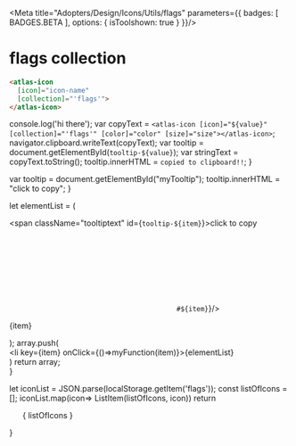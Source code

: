 
<Meta title="Adopters/Design/Icons/Utils/flags" parameters={{ badges: [ BADGES.BETA ], options: { isToolshown: true } }}/>

# flags collection

```html
<atlas-icon 
  [icon]="icon-name"  
  [collection]="'flags'">
</atlas-icon>

```

<style>
{`
/* NOTE: This css is generated by Nucleo */
ul {
  display: flex;
  flex-wrap: wrap;
  justify-content: center;
  padding-left: 0;
}

ul li {
  border-radius: .4em;
  transition: background-color .2s;
  user-select: none;
  overflow: hidden;
  text-align: center;
  padding: 2em 1em 1em;
}

ul li:hover {
  background: hsla(0, 0%, 0%, 0.05);
  cursor: pointer;
}

ul p {
  display: block;
  font-size: 0.75rem;
  color: hsla(0, 0%, 0%, 0.5);
  user-select: text;
  cursor: pointer;
  max-width: 6rem;
  padding: 8px 0 4px;
}

ul p::selection {
  background: hsl(230, 93%, 66%);
  color: #fff;
}

ul p::-moz-selection {
  background: hsl(230, 93%, 66%);
  color: #fff;
}

.svg-wrapper {
  font-size: 32px;
}

.svg-wrapper svg {
  display: block;
  margin: 0 auto 10px;
}

/* --------------------------------

Icons

-------------------------------- */

:root {
  --icon-color-primary: inherit;
  --icon-color-secondary: currentColor;
}

.icon {
  display: inline-block;
  color: var(--icon-color-primary); /* icon primary color */
  height: 1em;
  width: 1em;
  line-height: 1;
  flex-shrink: 0;
  max-width: initial;
}

.icon use {
  /* icon secondary color */
  fill: var(--icon-color-secondary);
  stroke: var(--icon-color-secondary);
}

.css-122ju8q {
    padding: 0;
}

.icon-name {
    font-size: 12px;
}

/* --------------------------------

Caps/Corners

-------------------------------- */

.icon use {
  --icon-stroke-linecap-butt: butt;
  stroke-miterlimit: 10;
  stroke-linecap: square;
  stroke-linejoin: miter;
}

.stroke-round use {
  --icon-stroke-linecap-butt: round;
  stroke-linecap: round;
  stroke-linejoin: round;
}

/* --------------------------------

Tooltip

-------------------------------- */

.tooltip {
  position: relative;
  display: inline-block;
}

.tooltip .tooltiptext {
  visibility: hidden;
  width: 100%;
  background-color: #f6f9fc;
  color: #242323;
  text-align: center;
  padding: 3px;
  position: absolute;
  z-index: 1;
  bottom: 84%;
  left: 50%;
  margin-left: -75px;
  opacity: 0;
  transition: opacity 0.3s;
  font-size: 11px;
  justify-content: center;
  display: flex;
  align-items: center;
}

.tooltip:hover .tooltiptext {
  visibility: visible;
  opacity: 1;
}
    
    `}
</style>


  console.log('hi there');
  var copyText = `<atlas-icon [icon]="${value}" [collection]="'flags'" [color]="color" [size]="size"></atlas-icon>`;
  navigator.clipboard.writeText(copyText);
  var tooltip = document.getElementById(`tooltip-${value}`);
  var stringText = copyText.toString();
  tooltip.innerHTML = `copied to clipboard!!`;
}

  var tooltip = document.getElementById("myTooltip");
  tooltip.innerHTML = "click to copy";
}

  let elementList = (
      <div>
          <span className="tooltiptext" id={`tooltip-${item}`}>click to copy</span>
          <div className="svg-wrapper">
          <svg className="icon">
            <use href={`#${item}`}/>
          </svg>
          </div>
          <p  data-folder="">
          {item}
          </p> 
      </div>
  );
  array.push( <div className="tooltip" key={item}><li key={item} onClick={()=>myFunction(item)}>{elementList}</li></div>)
  return array;   
}

  let iconList = JSON.parse(localStorage.getItem('flags'));
  const listOfIcons = [];
  iconList.map(icon=> ListItem(listOfIcons, icon))
  return <ul>{ listOfIcons }</ul>
}

<Base/>
<svg xmlns="http://www.w3.org/2000/svg">
  <defs>
    <symbol id="afghanistan" fill="none" viewBox="0 0 24 24">
      <path fill="#BD0712" d="M14.778 5.75H9.222v12.5h5.556V5.75Z"/>
      <path fill="#149717" d="M20.333 17.556c0 .383-.31.694-.694.694h-4.861V5.75h4.86c.384 0 .695.31.695.694v11.112Z"/>
      <path fill="#000" d="M9.222 18.25h-4.86a.694.694 0 0 1-.695-.694V6.444c0-.383.31-.694.694-.694h4.861v12.5Z"/>
      <path fill="#fff" d="M9.917 12a2.083 2.083 0 1 0 4.166 0H9.917ZM12 13.389A1.389 1.389 0 0 1 10.611 12c0-.767 1.389-2.083 1.389-2.083s1.389 1.316 1.389 2.083A1.39 1.39 0 0 1 12 13.389Z"/>
    </symbol>
    <symbol id="albania" fill="none" viewBox="0 0 24 24">
      <path fill="#CE2029" d="M20.333 17.556c0 .383-.31.694-.694.694H4.36a.694.694 0 0 1-.694-.694V6.444c0-.383.31-.694.694-.694h15.28c.384 0 .694.31.694.694v11.112Z"/>
      <path fill="#000" d="M11.129 15.952c.054.13.18.215.32.215h1.102a.348.348 0 0 0 .245-.593L12 14.778l-.796.796c-.1.1-.129.249-.075.378Zm1.565-6.035v-.695c0-.383.311-.694.695-.694a.695.695 0 0 0 .694-.695h-1.389a.695.695 0 0 0-.694.695.695.695 0 0 0-.694-.695h-1.39c0 .384.312.695.695.695.383 0 .694.31.694.694v.695H7.14c0 .383.31.694.694.694h3.473v.695H7.833c0 .383.311.694.695.694h2.777v.694H8.529c0 .384.31.695.694.695h2.084v.694H9.222c0 .384.311.695.695.695h4.167a.695.695 0 0 0 .694-.695h-2.084v-.694h2.084a.695.695 0 0 0 .694-.694h-2.778V12h2.778c.383 0 .695-.31.695-.694h-3.473v-.695h3.473c.383 0 .694-.31.694-.694h-4.167Z"/>
    </symbol>
    <symbol id="algeria" fill="none" viewBox="0 0 24 24">
      <path fill="#0C7439" d="M12 18.25H4.361a.694.694 0 0 1-.694-.694V6.444c0-.383.31-.694.694-.694H12v12.5Z"/>
      <path fill="#E6E6E6" d="M20.333 5.75H12v12.5h8.333V5.75Z"/>
      <path fill="#BD283B" d="m14.5 11.537-.427-.926-.427.925h-.972l.71.736-.271 1.103.96-.546.96.546-.271-1.104.71-.735H14.5Z"/>
      <path fill="#BD283B" d="M13.389 14.778a2.778 2.778 0 0 1 0-5.556c.3 0 .584.06.854.148A3.442 3.442 0 0 0 12 8.528a3.473 3.473 0 0 0 0 6.944c.86 0 1.637-.324 2.244-.842a2.76 2.76 0 0 1-.855.148Z"/>
    </symbol>
    <symbol id="andorra" fill="none" viewBox="0 0 24 24">
      <path fill="#F5E303" d="M14.778 5.75H9.222v12.5h5.556V5.75Z"/>
      <path fill="#EE1E2E" d="M20.333 17.556c0 .383-.31.694-.694.694h-4.861V5.75h4.86c.384 0 .695.31.695.694v11.112Z"/>
      <path fill="#2B3384" d="M9.222 18.25h-4.86a.694.694 0 0 1-.695-.694V6.444c0-.383.31-.694.694-.694h4.861v12.5Z"/>
      <path fill="#EE1E2E" d="M14.083 9.917H9.917v2.777L12 14.084l2.083-1.39V9.917Z"/>
    </symbol>
    <symbol id="angola" fill="none" viewBox="0 0 24 24">
      <path fill="#3C3C3C" d="M20.333 17.556c0 .383-.31.694-.694.694H4.36a.694.694 0 0 1-.694-.694V12h16.666v5.556Z"/>
      <path fill="#D21E29" d="M20.333 12H3.667V6.444c0-.383.31-.694.694-.694H19.64c.384 0 .694.31.694.694V12Z"/>
      <path fill="#FF0" d="m16.167 16.29-3.078-2.866a3.79 3.79 0 0 0 .488-.466 3.796 3.796 0 0 0 .918-2.775 3.793 3.793 0 0 0-1.312-2.613l-.454.527a3.104 3.104 0 0 1 1.074 2.136 3.104 3.104 0 0 1-1.226 2.714l-2.508-2.336-.474.508 2.352 2.19c-1.07.471-2.36.33-3.303-.483l-.454.526c.72.622 1.609.927 2.494.927a3.83 3.83 0 0 0 1.811-.46l3.199 2.98.473-.508Z"/>
      <path fill="#FF0" d="M12.089 8.058h-1.01l-.424-.92-.424.92H9.222l.738.762-.273 1.107.969-.55.968.55-.273-1.107.738-.762Z"/>
    </symbol>
    <symbol id="antigua-and-barbuda" fill="none" viewBox="0 0 24 24">
      <path fill="#D90E2B" d="M20.333 17.556c0 .383-.31.694-.694.694H12l6.25-12.5h1.389c.384 0 .694.31.694.694v11.112ZM12 18.25H4.361a.694.694 0 0 1-.694-.694V6.444c0-.383.31-.694.694-.694H5.75L12 18.25Z"/>
      <path fill="#fff" d="M12 18.25 8.875 12h6.25L12 18.25Z"/>
      <path fill="#0472C9" d="M15.125 12h-6.25L7.833 9.917h8.334L15.125 12Z"/>
      <path fill="#000302" d="m5.75 5.75 2.083 4.167h1.39a2.778 2.778 0 0 1 5.555 0h1.389L18.25 5.75H5.75Z"/>
      <path fill="#F8C422" d="M14.778 9.917a2.778 2.778 0 0 0-5.556 0h5.556Z"/>
    </symbol>
    <symbol id="argentina" fill="none" viewBox="0 0 24 24">
      <path fill="#7FA9CF" d="M20.333 9.917H3.667V6.444c0-.383.31-.694.694-.694H19.64c.384 0 .694.31.694.694v3.473Z"/>
      <path fill="#E6E6E6" d="M20.333 9.917H3.667v4.166h16.666V9.917Z"/>
      <path fill="#7FA9CF" d="M20.333 17.556c0 .383-.31.694-.694.694H4.36a.694.694 0 0 1-.694-.694v-3.473h16.666v3.473Z"/>
      <path fill="#EFD358" d="M12 10.611a1.389 1.389 0 1 0 0 2.778 1.389 1.389 0 0 0 0-2.778Z"/>
    </symbol>
    <symbol id="armenia" fill="none" viewBox="0 0 24 24">
      <path fill="#FE0000" d="M20.333 9.917H3.667V6.444c0-.383.31-.694.694-.694H19.64c.384 0 .694.31.694.694v3.473Z"/>
      <path fill="#00A" d="M20.333 9.917H3.667v4.166h16.666V9.917Z"/>
      <path fill="#FE9900" d="M20.333 17.556c0 .383-.31.694-.694.694H4.36a.694.694 0 0 1-.694-.694v-3.473h16.666v3.473Z"/>
    </symbol>
    <symbol id="australia" fill="none" viewBox="0 0 24 24">
      <path fill="#0F2E72" d="M19.639 5.75H4.36a.694.694 0 0 0-.694.694v11.112a.694.694 0 0 0 .694.694h15.28a.695.695 0 0 0 .694-.694V6.444a.695.695 0 0 0-.694-.694Z"/>
      <path fill="red" d="M10.264 10.264H9.222v.087l2.2 1.649H12v-.434l-1.736-1.302ZM3.708 6.215l1.695 1.271h1.041V7.4L4.26 5.76a.691.691 0 0 0-.55.455ZM12 5.75h-.579L9.223 7.4v.086h1.042L12 6.184V5.75Zm-8.333 5.816V12h.578l2.2-1.65v-.086H5.402l-1.736 1.302Z"/>
      <path fill="red" d="M12 8.18H8.528V5.75h-1.39v2.43h-3.47v1.39H7.14V12h1.389V9.57H12V8.18Z"/>
      <path fill="#fff" d="m7.893 14.083.255.715.685-.325-.326.685.715.255-.715.254.326.685-.685-.326-.255.716-.255-.716-.685.326.326-.685-.715-.255.715-.254-.326-.685.685.325.255-.715Zm6.591-2.596.122.341.327-.155-.155.327.341.121-.341.122.155.327-.327-.155-.122.341-.121-.341-.327.155.155-.327-.341-.122.341-.121-.155-.328.327.156.121-.341ZM16.226 8.3l.122.341.327-.155-.155.327.341.122-.341.121.155.328-.327-.156-.122.341-.121-.341-.328.156.156-.328-.341-.121.341-.122-.156-.327.328.155.121-.341Zm2.311 2.43.122.342.327-.156-.155.328.341.121-.341.122.155.327-.327-.156-.122.342-.121-.342-.328.156.156-.327-.341-.122.341-.121-.155-.328.327.156.121-.341Zm-2.311 3.7.122.342.327-.156-.155.328.341.121-.341.122.155.327-.327-.156-.122.342-.121-.342-.328.156.156-.327-.341-.122.341-.121-.156-.328.328.156.121-.341Z"/>
    </symbol>
    <symbol id="austria" fill="none" viewBox="0 0 24 24">
      <path fill="#DA1E05" d="M20.333 9.917H3.667V6.444c0-.383.31-.694.694-.694H19.64c.384 0 .694.31.694.694v3.473Z"/>
      <path fill="#E6E6E6" d="M20.333 9.917H3.667v4.166h16.666V9.917Z"/>
      <path fill="#DA1E05" d="M20.333 17.556c0 .383-.31.694-.694.694H4.36a.694.694 0 0 1-.694-.694v-3.473h16.666v3.473Z"/>
    </symbol>
    <symbol id="azerbaijan" fill="none" viewBox="0 0 24 24">
      <path fill="#1799C1" d="M20.333 9.917H3.667V6.444c0-.383.31-.694.694-.694H19.64c.384 0 .694.31.694.694v3.473Z"/>
      <path fill="#DD0C39" d="M20.333 9.917H3.667v4.166h16.666V9.917Z"/>
      <path fill="#19AD67" d="M20.333 17.556c0 .383-.31.694-.694.694H4.36a.694.694 0 0 1-.694-.694v-3.473h16.666v3.473Z"/>
      <path fill="#fff" d="M12.694 13.389a1.389 1.389 0 0 1 0-2.778c.058 0 .112.01.168.017a2.069 2.069 0 0 0-1.556-.711 2.084 2.084 0 0 0 0 4.166c.622 0 1.175-.278 1.556-.711-.056.007-.11.017-.168.017Zm1.86-1.86-.042.374.266.264-.318.2-.042.374-.355-.124-.318.2-.124-.355-.355-.124.2-.317-.124-.355.373-.043.2-.317.266.266.373-.043Z"/>
    </symbol>
    <symbol id="bahamas" fill="none" viewBox="0 0 24 24">
      <path fill="#00A6D3" d="M20.333 9.917H8.528L4.36 5.75h15.28c.384 0 .694.31.694.694v3.473Z"/>
      <path fill="#F6E04E" d="M20.333 14.083H8.528L10.61 12 8.528 9.917h11.805v4.166Z"/>
      <path fill="#00A6D3" d="M20.333 17.556c0 .383-.31.694-.694.694H4.36l4.167-4.167h11.805v3.473Z"/>
      <path fill="#000" d="M4.361 5.75a.694.694 0 0 0-.694.694v11.112c0 .383.31.694.694.694l6.25-6.25-6.25-6.25Z"/>
    </symbol>
    <symbol id="bahrain" fill="none" viewBox="0 0 24 24">
      <path fill="#CC162C" d="M20.333 17.556c0 .383-.31.694-.694.694H9.222V5.75H19.64c.384 0 .694.31.694.694v11.112Z"/>
      <path fill="#E6E6E6" d="m9.222 9.222 2.084-1.389-2.084-1.389V5.75h-4.86a.694.694 0 0 0-.695.694v11.112c0 .383.31.694.694.694h4.861v-.694l2.084-1.39-2.084-1.388 2.084-1.39L9.222 12l2.084-1.389-2.084-1.389Z"/>
    </symbol>
    <symbol id="bangladesh" fill="none" viewBox="0 0 24 24">
      <path fill="#0B694E" d="M20.333 17.556c0 .383-.31.694-.694.694H4.36a.694.694 0 0 1-.694-.694V6.444c0-.383.31-.694.694-.694h15.28c.384 0 .694.31.694.694v11.112Z"/>
      <path fill="#F12E46" d="M12 15.472a3.472 3.472 0 1 0 0-6.944 3.472 3.472 0 0 0 0 6.944Z"/>
    </symbol>
    <symbol id="barbados" fill="none" viewBox="0 0 24 24">
      <path fill="#FFC32A" d="M15.472 5.75H8.528v12.5h6.944V5.75Z"/>
      <path fill="#08227F" d="M20.333 17.556c0 .383-.31.694-.694.694h-4.167V5.75h4.167c.384 0 .694.311.694.694v11.112Zm-11.805.694H4.36a.694.694 0 0 1-.694-.694V6.444c0-.383.31-.694.694-.694h4.167v12.5Z"/>
      <path fill="#000" d="m14.083 8.528-.694.694h.694v3.472h-1.389V9.222L12 8.528l-.694.694v3.472h-1.39V9.222h.695l-.694-.694h-.695v4.861h2.084v2.083h1.388V13.39h2.084V8.528h-.695Z"/>
    </symbol>
    <symbol id="belarus" fill="none" viewBox="0 0 24 24">
      <path fill="#090" d="M20.333 17.555c0 .384-.31.695-.694.695h-12.5v-3.472h13.194v2.777Z"/>
      <path fill="#CC0001" d="M20.333 14.778H7.14V5.75h12.5c.384 0 .694.31.694.694v8.334ZM6.444 18.25H4.361a.694.694 0 0 1-.694-.694V6.444c0-.383.31-.694.694-.694h2.083v12.5Z"/>
      <path fill="#E6E6E6" d="M7.139 5.75h-.695v12.5h.695V5.75Zm-.695.694H5.056v.695h1.388v-.695Zm-1.388.695h-1.39v.694h1.39V7.14Zm1.388.694H5.056v.695h1.388v-.695Zm-1.388.695h-1.39v.694h1.39v-.694Zm1.388.694H5.056v.695h1.388v-.695Zm-1.388.695h-1.39v.694h1.39v-.694Zm1.388.694H5.056v.695h1.388v-.695Zm-1.388.695h-1.39V12h1.39v-.694ZM6.444 12H5.056v.694h1.388V12Zm-1.388.694h-1.39v.695h1.39v-.695Zm1.388.695H5.056v.694h1.388v-.694Zm-1.388.694h-1.39v.695h1.39v-.695Zm1.388.695H5.056v.694h1.388v-.694Zm-1.388.694h-1.39v.695h1.39v-.695Zm1.388.695H5.056v.694h1.388v-.694Zm-1.388.694h-1.39v.695h1.39v-.695Z"/>
    </symbol>
    <symbol id="belgium" fill="none" viewBox="0 0 24 24">
      <path fill="#FFDE00" d="M14.778 5.75H9.222v12.5h5.556V5.75Z"/>
      <path fill="#E00" d="M20.333 17.556c0 .383-.31.694-.694.694h-4.861V5.75h4.86c.384 0 .695.31.695.694v11.112Z"/>
      <path fill="#000" d="M9.222 18.25h-4.86a.694.694 0 0 1-.695-.694V6.444c0-.383.31-.694.694-.694h4.861v12.5Z"/>
    </symbol>
    <symbol id="belize" fill="none" viewBox="0 0 24 24">
      <path fill="#D1142A" d="M20.333 17.556c0 .383-.31.694-.694.694H4.36a.694.694 0 0 1-.694-.694v-.695h16.666v.695Z"/>
      <path fill="#033E8A" d="M20.333 7.139H3.667v9.722h16.666V7.14Z"/>
      <path fill="#D1142A" d="M20.333 7.139H3.667v-.695c0-.383.31-.694.694-.694H19.64c.384 0 .694.31.694.694v.695Z"/>
      <path fill="#fff" d="M12 14.778a2.778 2.778 0 1 0 0-5.556 2.778 2.778 0 0 0 0 5.556Z"/>
      <path fill="#7AC943" d="M12 10.611a.347.347 0 1 0 0-.694.347.347 0 0 0 0 .694Zm0 3.472a.347.347 0 1 0 0-.694.347.347 0 0 0 0 .694Zm1.456-3.091a.347.347 0 1 0-.5-.483.347.347 0 0 0 .5.483Zm-2.413 2.498a.347.347 0 1 0-.499-.482.347.347 0 0 0 .5.483Zm2.704-1.204a.347.347 0 1 0-.025-.694.347.347 0 0 0 .025.694Zm-3.47.122a.347.347 0 1 0-.024-.694.347.347 0 0 0 .024.694Zm3.271.987a.347.347 0 1 0-.516-.465.347.347 0 0 0 .516.465Zm-2.581-2.325a.347.347 0 1 0-.516-.464.347.347 0 0 0 .516.465Z"/>
      <path fill="#B5B994" d="M12.694 11.306h-1.389v1.388h1.39v-1.388Z"/>
    </symbol>
    <symbol id="benin" fill="none" viewBox="0 0 24 24">
      <path fill="#CB2322" d="M20.333 17.556c0 .383-.31.694-.694.694H9.222V12h11.111v5.556Z"/>
      <path fill="#F8CC15" d="M20.333 12H9.223V5.75h10.416c.384 0 .694.31.694.694V12Z"/>
      <path fill="#078754" d="M9.222 5.75h-4.86a.694.694 0 0 0-.695.694v11.112c0 .383.31.694.694.694h4.861V5.75Z"/>
    </symbol>
    <symbol id="bolivia" fill="none" viewBox="0 0 24 24">
      <path fill="#D72823" d="M20.333 9.917H3.667V6.444c0-.383.31-.694.694-.694H19.64c.384 0 .694.31.694.694v3.473Z"/>
      <path fill="#FAE405" d="M20.333 9.917H3.667v4.166h16.666V9.917Z"/>
      <path fill="#007B32" d="M20.333 17.556c0 .383-.31.694-.694.694H4.36a.694.694 0 0 1-.694-.694v-3.473h16.666v3.473Z"/>
      <path fill="#D72823" d="M12 10.611a1.389 1.389 0 1 0 0 2.778 1.389 1.389 0 0 0 0-2.778Zm0 2.083a.694.694 0 1 1 0-1.388.694.694 0 0 1 0 1.388Z"/>
    </symbol>
    <symbol id="bosnia" fill="none" viewBox="0 0 24 24">
      <path fill="#161796" d="M20.333 17.556c0 .383-.31.694-.694.694H4.36a.694.694 0 0 1-.694-.694V6.444c0-.383.31-.694.694-.694h15.28c.384 0 .694.31.694.694v11.112Z"/>
      <path fill="#FF0" d="m7.833 5.75 9.028 12.5V5.75H7.833Z"/>
      <path fill="#fff" d="m7.735 7.485.38-.393h-.52l-.219-.474-.218.474h-.52l.38.393-.141.57.5-.283.498.284-.14-.57Zm1.59 1.49h-.52l-.22-.475-.218.474h-.521l.38.393-.14.57.499-.283.499.284-.14-.571.38-.393Zm.881 2.259.38-.393h-.52l-.218-.474-.219.474h-.52l.38.393-.14.57.499-.283.498.284-.14-.571Zm1.618 1.414h-.521l-.219-.474-.218.474h-.52l.38.393-.14.57.498-.283.5.284-.141-.571.38-.393Zm1.326 1.882h-.52l-.219-.474-.218.474h-.521l.38.393-.14.571.5-.284.498.284-.14-.57.38-.394Zm1.478 1.888h-.52l-.219-.474-.218.474h-.52l.38.393-.14.571.498-.283.5.283-.14-.57.38-.394Z"/>
    </symbol>
    <symbol id="botswana" fill="none" viewBox="0 0 24 24">
      <path fill="#76A8DB" d="M20.333 9.917H3.667V6.444c0-.383.31-.694.694-.694H19.64c.384 0 .694.31.694.694v3.473Zm0 7.639c0 .383-.31.694-.694.694H4.36a.694.694 0 0 1-.694-.694v-4.167h16.666v4.167Z"/>
      <path fill="#42413C" d="M20.333 9.917H3.667v4.166h16.666V9.917Z"/>
      <path fill="#fff" d="M20.333 9.917H3.667v.694h16.666v-.694Zm0 3.472H3.667v.694h16.666v-.694Z"/>
    </symbol>
    <symbol id="brazil" fill="none" viewBox="0 0 24 24">
      <path fill="#009C3B" d="M20.333 17.556c0 .383-.31.694-.694.694H4.36a.694.694 0 0 1-.694-.694V6.444c0-.383.31-.694.694-.694h15.28c.384 0 .694.31.694.694v11.112Z"/>
      <path fill="#FF0" d="M11.99 7.844 5.74 12l6.25 4.177L18.26 12l-6.27-4.156Z"/>
      <path fill="#052379" d="M12 14.778a2.778 2.778 0 1 0 0-5.556 2.778 2.778 0 0 0 0 5.556Z"/>
      <path fill="#fff" d="M12.702 11.289a3.11 3.11 0 0 0-3.454.445c-.008.089-.026.175-.026.266 0 .238.04.465.096.686a2.416 2.416 0 0 1 1.99-1.033 2.428 2.428 0 0 1 2.42 2.506 2.77 2.77 0 0 0 .624-.696 3.108 3.108 0 0 0-1.65-2.174Z"/>
    </symbol>
    <symbol id="british-virgin-islands" fill="none" viewBox="0 0 24 24">
      <path fill="#092478" d="M19.639 5.75H4.36a.694.694 0 0 0-.694.694v11.112a.694.694 0 0 0 .694.694h15.28a.695.695 0 0 0 .694-.694V6.444a.695.695 0 0 0-.694-.694Z"/>
      <path fill="#275E2C" d="M18.25 14.43c0 .695-2.083 1.737-2.083 1.737s-2.084-1.042-2.084-1.736v-3.125h4.167v3.125Z"/>
      <path fill="red" d="M10.264 10.264H9.222v.087l2.2 1.649H12v-.434l-1.736-1.302ZM3.708 6.215l1.695 1.271h1.041V7.4L4.26 5.76a.691.691 0 0 0-.55.455ZM12 5.75h-.579L9.223 7.4v.086h1.042L12 6.184V5.75Zm-8.333 5.816V12h.578l2.2-1.65v-.086H5.402l-1.736 1.302Z"/>
      <path fill="red" d="M12 8.18H8.528V5.75h-1.39v2.43h-3.47v1.39H7.14V12h1.389V9.57H12V8.18Z"/>
    </symbol>
    <symbol id="brunei" fill="none" viewBox="0 0 24 24">
      <path fill="#000" d="m3.667 9.917 12.5 8.333h2.503L3.667 8.248v1.669Z"/>
      <path fill="#F6DE38" d="M19.639 5.75H5.329l15.004 10.002V6.444a.694.694 0 0 0-.694-.694ZM4.361 18.25h11.806l-12.5-8.333v7.639c0 .383.31.694.694.694Z"/>
      <path fill="#E6E6E6" d="M18.67 18.25h.969c.384 0 .694-.31.694-.694v-1.804L5.33 5.75h-.968a.694.694 0 0 0-.694.694v1.804L18.67 18.25Z"/>
      <path fill="red" d="M12.694 13.984v-3.373h2.084l-.695-.694h-1.389v-.695L12 8.528l-.694.694v.695h-1.39l-.694.694h2.084v3.373a2.77 2.77 0 0 1-2.048-2.331c-.015.115-.036.228-.036.347a2.778 2.778 0 0 0 5.556 0c0-.119-.02-.232-.036-.347a2.77 2.77 0 0 1-2.048 2.331Z"/>
    </symbol>
    <symbol id="bulgaria" fill="none" viewBox="0 0 24 24">
      <path fill="#E6E6E6" d="M20.333 9.917H3.667V6.444c0-.383.31-.694.694-.694H19.64c.384 0 .694.31.694.694v3.473Z"/>
      <path fill="#00976E" d="M20.333 9.917H3.667v4.166h16.666V9.917Z"/>
      <path fill="#D72612" d="M20.333 17.556c0 .383-.31.694-.694.694H4.36a.694.694 0 0 1-.694-.694v-3.473h16.666v3.473Z"/>
    </symbol>
    <symbol id="burkina-faso" fill="none" viewBox="0 0 24 24">
      <path fill="#EC3122" d="M20.333 12H3.667V6.444c0-.383.31-.694.694-.694H19.64c.384 0 .694.31.694.694V12Z"/>
      <path fill="#119A4A" d="M20.333 17.556c0 .383-.31.694-.694.694H4.36a.694.694 0 0 1-.694-.694v-6.25h16.666v6.25Z"/>
      <path fill="#EBCA19" d="M14.903 10.973h-2.046L12 9.113l-.859 1.86H9.096l1.495 1.546-.553 2.24L12 13.645l1.961 1.114-.552-2.24 1.494-1.546Z"/>
    </symbol>
    <symbol id="burma" fill="none" viewBox="0 0 24 24">
      <path fill="#E72B3E" d="M20.333 17.556c0 .383-.31.694-.694.694H4.36a.694.694 0 0 1-.694-.694v-3.473h16.666v3.473Z"/>
      <path fill="#3BB03B" d="M20.333 9.917H3.667v4.166h16.666V9.917Z"/>
      <path fill="#FDCA2E" d="M20.333 9.917H3.667V6.444c0-.383.31-.694.694-.694H19.64c.384 0 .694.31.694.694v3.473Z"/>
      <path fill="#fff" d="M14.88 11.045h-2.029L12 9.198l-.852 1.847H9.12l1.482 1.534-.548 2.223L12 13.697l1.946 1.105-.548-2.223 1.483-1.534Z"/>
    </symbol>
    <symbol id="burundi" fill="none" viewBox="0 0 24 24">
      <path fill="#2CB04D" d="M3.667 16.861V7.14L10.61 12m9.723 4.861V7.14L13.39 12"/>
      <path fill="#E6E6E6" d="M20.333 6.444a.694.694 0 0 0-.694-.694h-.695L12 10.611 5.056 5.75H4.36a.694.694 0 0 0-.694.694v.695L10.61 12l-6.944 4.861v.695c0 .383.31.694.694.694h.695L12 13.389l6.944 4.861h.695c.384 0 .694-.31.694-.694v-.695L13.39 12l6.944-4.861v-.695Z"/>
      <path fill="#BD2230" d="M12 13.389 5.056 18.25h13.888L12 13.389Zm0-2.778L5.056 5.75h13.888L12 10.611Z"/>
      <path fill="#E6E6E6" d="M12 15.472a3.472 3.472 0 1 0 0-6.944 3.472 3.472 0 0 0 0 6.944Z"/>
      <path fill="#BD2230" d="M12.745 10.368h-.507l-.213-.462-.213.462h-.506l.37.382-.137.556.486-.276.486.276-.137-.557.37-.381Zm-1.389 2.094h-.507L10.636 12l-.213.462h-.506l.37.382-.137.556.486-.276.486.276-.137-.556.37-.382Zm2.778 0h-.507L13.414 12l-.213.462h-.507l.37.382-.137.556.487-.276.486.276-.137-.556.37-.382Z"/>
    </symbol>
    <symbol id="cambodia" fill="none" viewBox="0 0 24 24">
      <path fill="#08339E" d="M20.333 9.222H3.667V6.444c0-.383.31-.694.694-.694H19.64c.384 0 .694.31.694.694v2.778Z"/>
      <path fill="#DD0B2D" d="M20.333 9.222H3.667v5.556h16.666V9.222Z"/>
      <path fill="#08339E" d="M20.333 17.555c0 .384-.31.695-.694.695H4.36a.694.694 0 0 1-.694-.695v-2.777h16.666v2.777Z"/>
      <path fill="#fff" d="M15.472 12.694v-1.388l-.694-.695-.695.695v1.388h-1.389v-2.083L12 9.917l-.694.694v2.083h-1.39v-1.388l-.694-.695-.694.695v1.388l-.695 1.39h8.334l-.695-1.39Z"/>
    </symbol>
    <symbol id="cameroon" fill="none" viewBox="0 0 24 24">
      <path fill="#0D795F" d="M9.222 18.25h-4.86a.694.694 0 0 1-.695-.694V6.444c0-.383.31-.694.694-.694h4.861v12.5Z"/>
      <path fill="#F8D112" d="M20.333 17.556c0 .383-.31.694-.694.694h-4.861V5.75h4.86c.384 0 .695.31.695.694v11.112Z"/>
      <path fill="#CB2322" d="M14.778 5.75H9.222v12.5h5.556V5.75Z"/>
      <path fill="#EBCA19" d="M14.19 11.21h-1.543L12 9.807l-.647 1.403H9.81l1.126 1.165-.416 1.69 1.479-.84 1.48.84-.417-1.69 1.126-1.165Z"/>
    </symbol>
    <symbol id="canada" fill="none" viewBox="0 0 24 24">
      <path fill="#E6E6E6" d="M14.778 5.75H9.222v12.5h5.556V5.75Z"/>
      <path fill="#FE0000" d="M20.333 17.556c0 .383-.31.694-.694.694h-4.861V5.75h4.86c.384 0 .695.31.695.694v11.112Zm-11.111.694h-4.86a.694.694 0 0 1-.695-.694V6.444c0-.383.31-.694.694-.694h4.861v12.5Zm3.082-3.928s-.152-1.157-.075-1.145l.94.145c-.332-.626.5-.929.928-1.292-.331-.113-.286-.072-.072-.868-.693.22-.636.156-.783-.188l-.487.551c-.062.07-.166.023-.144-.083.226-1.117.237-1.162.237-1.162-.44.265-.423.28-.493.143-.24-.47-.355-.701-.355-.701s-.114.231-.356.7c-.07.138-.053.123-.493-.143 0 0 .011.046.238 1.162.021.107-.082.154-.144.084l-.487-.551c-.147.344-.09.408-.783.188.214.796.259.755-.073.867.429.364 1.26.667.93 1.293l.94-.146c.075-.012-.054 1.168-.054 1.168l.586-.022Z"/>
    </symbol>
    <symbol id="cape-verde" fill="none" viewBox="0 0 24 24">
      <path fill="#2E3094" d="M20.333 17.556c0 .383-.31.694-.694.694H4.36a.694.694 0 0 1-.694-.694v-2.084h16.666v2.084Z"/>
      <path fill="#fff" d="M20.333 14.778H3.667v.694h16.666v-.694Z"/>
      <path fill="#D1142A" d="M20.333 14.083H3.667v.695h16.666v-.695Z"/>
      <path fill="#fff" d="M20.333 13.389H3.667v.694h16.666v-.694Z"/>
      <path fill="#2E3094" d="M20.333 13.389H3.667V6.444c0-.383.31-.694.694-.694H19.64c.384 0 .694.31.694.694v6.945Z"/>
      <path fill="#E8D313" d="M9.272 11.062h-.507l-.212-.462-.213.462h-.507l.37.382-.136.556.486-.276.486.276-.137-.556.37-.382Zm0 4.872h-.507l-.212-.462-.213.462h-.507l.37.382-.137.556.486-.276.486.276-.136-.556.37-.382Zm1.656-3.621-.365-.353.168-.48-.474.184-.365-.351.001.531-.484.305.541.139.158.537.288-.496.532-.017Zm-3.384 3.504-.365-.352.168-.48-.474.184-.365-.352.001.531-.485.305.542.14.158.536.287-.496.533-.016Zm3.706-1.455-.018-.507.456-.228-.47-.197-.018-.507-.37.384-.56-.117.294.475-.26.497.552-.157.394.357Zm-4.868.17-.018-.507.455-.229-.47-.196-.018-.507-.369.384-.561-.117.294.476-.26.495.551-.156.396.357Zm3.676 1.528.34-.378.486.153-.201-.468.34-.377-.533.02-.322-.473-.118.545-.532.177.505.27.035.531ZM6.439 12.8l.338-.377.487.151-.201-.466.338-.377-.53.019-.323-.474-.12.547-.53.175.504.27.037.532Z"/>
    </symbol>
    <symbol id="central-african-republic" fill="none" viewBox="0 0 24 24">
      <path fill="#FCCE07" d="M10.611 18.25h-6.25a.694.694 0 0 1-.694-.694v-2.084h6.944v2.778Z"/>
      <path fill="#289941" d="M10.611 12H3.667v3.472h6.944V12Z"/>
      <path fill="#E6E6E6" d="M10.611 8.528H3.667V12h6.944V8.528Z"/>
      <path fill="#283B7F" d="M10.611 8.528H3.667V6.444c0-.383.31-.694.694-.694h6.25v2.778Z"/>
      <path fill="#FCCE07" d="M13.389 18.25h6.25c.384 0 .694-.31.694-.694v-2.084H13.39v2.778Z"/>
      <path fill="#289941" d="M20.333 12H13.39v3.472h6.944V12Z"/>
      <path fill="#E6E6E6" d="M20.333 8.528H13.39V12h6.944V8.528Z"/>
      <path fill="#283B7F" d="M13.389 8.528h6.944V6.444a.694.694 0 0 0-.694-.694h-6.25v2.778Z"/>
      <path fill="#D51F36" d="M13.389 5.75H10.61v12.5h2.778V5.75Z"/>
      <path fill="#F6D031" d="M6.444 6.906h-.507l-.212-.462-.213.462h-.507l.37.382-.137.556.487-.276.486.276-.137-.556.37-.382Z"/>
    </symbol>
    <symbol id="chad" fill="none" viewBox="0 0 24 24">
      <path fill="#202D61" d="M9.222 18.25h-4.86a.694.694 0 0 1-.695-.694V6.444c0-.383.31-.694.694-.694h4.861v12.5Z"/>
      <path fill="#C72032" d="M20.333 17.556c0 .383-.31.694-.694.694h-4.861V5.75h4.86c.384 0 .695.31.695.694v11.112Z"/>
      <path fill="#FDCC05" d="M14.778 5.75H9.222v12.5h5.556V5.75Z"/>
    </symbol>
    <symbol id="chile" fill="none" viewBox="0 0 24 24">
      <path fill="#D52A20" d="M20.333 17.556c0 .383-.31.694-.694.694H4.36a.694.694 0 0 1-.694-.694V12h16.666v5.556Z"/>
      <path fill="#003AB5" d="M9.917 12h-6.25V6.444c0-.383.31-.694.694-.694h5.556V12Z"/>
      <path fill="#fff" d="M8.244 8.393H7.221l-.43-.931-.43.932H5.34l.747.773-.277 1.122.983-.558.982.557-.277-1.121.747-.774Z"/>
      <path fill="#E6E6E6" d="M20.333 12H9.917V5.75h9.722c.384 0 .694.31.694.694V12Z"/>
    </symbol>
    <symbol id="china" fill="none" viewBox="0 0 24 24">
      <path fill="#D82827" d="M20.333 17.556c0 .383-.31.694-.694.694H4.36a.694.694 0 0 1-.694-.694V6.444c0-.383.31-.694.694-.694h15.28c.384 0 .694.31.694.694v11.112Z"/>
      <path fill="#FFFD38" d="M9.013 8.284h-1.26L7.225 7.14l-.529 1.145H5.438l.92.952-.34 1.38 1.207-.686 1.208.686-.34-1.38.92-.952Zm.557-.451a.347.347 0 1 0 0-.694.347.347 0 0 0 0 .694Zm0 2.778a.347.347 0 1 0 0-.694.347.347 0 0 0 0 .694Zm1.388-2.083a.347.347 0 1 0 0-.695.347.347 0 0 0 0 .695Zm0 1.389a.348.348 0 1 0 0-.695.348.348 0 0 0 0 .695Z"/>
    </symbol>
    <symbol id="colombia" fill="none" viewBox="0 0 24 24">
      <path fill="#FDD116" d="M20.333 12.694H3.667v-6.25c0-.383.31-.694.694-.694H19.64c.384 0 .694.31.694.694v6.25Z"/>
      <path fill="#003D8C" d="M20.333 12.694H3.667v2.778h16.666v-2.778Z"/>
      <path fill="#CB1224" d="M20.333 17.556c0 .383-.31.694-.694.694H4.36a.694.694 0 0 1-.694-.694v-2.084h16.666v2.084Z"/>
    </symbol>
    <symbol id="comoros" fill="none" viewBox="0 0 24 24">
      <path fill="#FFC615" d="M20.333 8.528H7.14L4.36 5.75h15.28c.384 0 .694.31.694.694v2.084Z"/>
      <path fill="#4A73A9" d="M20.333 15.472H7.14L4.36 18.25h15.28c.384 0 .694-.31.694-.694v-2.084Z"/>
      <path fill="#E6E6E6" d="M7.139 8.528h13.194V12h-9.722L7.139 8.528Z"/>
      <path fill="#D52027" d="M7.139 15.472h13.194V12h-9.722l-3.472 3.472Z"/>
      <path fill="#339241" d="M4.361 5.75a.694.694 0 0 0-.694.694v11.112c0 .383.31.694.694.694l6.25-6.25-6.25-6.25Z"/>
      <path fill="#fff" d="M5.75 12c0-.906.581-1.67 1.389-1.956a2.077 2.077 0 0 0-.695-.127 2.083 2.083 0 1 0 0 4.166c.245 0 .476-.05.695-.127A2.077 2.077 0 0 1 5.75 12Zm2.445-.154h-.29l-.097-.242-.097.242h-.29l.194.242-.097.291.29-.146.292.146-.097-.29.192-.243Zm0-1.481h-.29l-.097-.242-.097.242h-.29l.194.242-.097.29.29-.145.292.146-.097-.291.192-.242Zm0 2.979h-.29l-.097-.242-.097.242h-.29l.194.243-.097.29.29-.145.292.145-.097-.29.192-.243Z"/>
    </symbol>
    <symbol id="costa-rica" fill="none" viewBox="0 0 24 24">
      <path fill="#1D266B" d="M20.333 17.556c0 .383-.31.694-.694.694H4.36a.694.694 0 0 1-.694-.694v-1.39h16.666v1.39Z"/>
      <path fill="#EA212D" d="M20.333 9.917H3.667v4.166h16.666V9.917Z"/>
      <path fill="#1D266B" d="M20.333 7.833H3.667V6.444c0-.383.31-.694.694-.694H19.64c.384 0 .694.31.694.694v1.39Z"/>
      <path fill="#E6E6E6" d="M20.333 14.083H3.667v2.084h16.666v-2.084Zm0-6.25H3.667v2.084h16.666V7.833Z"/>
      <path fill="#fff" d="M8.528 10.611a1.389 1.389 0 1 0 0 2.778 1.389 1.389 0 0 0 0-2.778Zm0 2.083a.694.694 0 1 1 0-1.388.694.694 0 0 1 0 1.388Z"/>
    </symbol>
    <symbol id="croatia" fill="none" viewBox="0 0 24 24">
      <path fill="red" d="M20.333 9.917H3.667V6.444c0-.381.312-.694.694-.694H19.64c.382 0 .694.313.694.694v3.473Z"/>
      <path fill="#E6E6E6" d="M20.333 9.917H3.667v4.166h16.666V9.917Z"/>
      <path fill="#171796" d="M20.333 17.556a.696.696 0 0 1-.694.694H4.36a.696.696 0 0 1-.694-.694v-3.473h16.666v3.473Z"/>
      <path fill="#fff" d="M12 15.125a2.416 2.416 0 0 1-2.43-2.43V9.568h4.86v3.125A2.416 2.416 0 0 1 12 15.125Z"/>
      <path fill="red" d="M12 14.778a2.09 2.09 0 0 1-2.083-2.084V9.917h4.166v2.777A2.09 2.09 0 0 1 12 14.778Z"/>
      <path fill="#E6E6E6" d="M11.306 10.611h-.695v.695h.694v-.695Zm.694.695h-.694V12H12v-.694Zm-.694.694h-.695v.694h.694V12Z"/>
      <path fill="#E6E6E6" d="M10.611 11.306h-.694V12h.694v-.694ZM12 9.917h-.694v.694H12v-.694Zm-1.389 0h-.694v.694h.694v-.694Zm2.083.694H12v.695h.694v-.695Zm.695-.694h-.694v.694h.694v-.694Zm.694.694h-.694v.695h.694v-.695Zm-.694.695h-.694V12h.694v-.694Zm.694.694h-.694v.694h.694V12Zm-1.389 0H12v.694h.694V12Zm-.694.694h-.694v.695H12v-.695Zm-.694 1.389v.59c.208.07.45.105.694.105v-.695h-.694Zm0-.694h-.695v.694h.694v-.694Zm-.695 0v-.695h-.694c0 .243.034.487.104.695h.59Zm0 .868v-.174h-.174l.174.174Zm2.778-1.563h-.694v.695h.694v-.695Zm-.695 1.98c.243-.105.487-.243.695-.417v-.174h-.694v.59Zm1.286-1.285h-.591v.694h.173a2.84 2.84 0 0 0 .417-.694Zm-1.286 0H12v.694h.694v-.694Z"/>
      <path fill="#fff" d="m9.847 10.16-.59-1.354.486-.764.66.243.451-.521.625.347.556-.451.555.451.625-.347.452.52.66-.242.486.764-.59 1.354-.174-.07a6.742 6.742 0 0 0-.764-.277 6.404 6.404 0 0 0-.799-.14 3.346 3.346 0 0 0-.833 0c-.278.035-.556.07-.799.14a4.95 4.95 0 0 0-.764.277l-.243.07ZM9.64 8.84l.382.868c.208-.104.451-.173.66-.208.277-.07.59-.104.868-.139a3.63 3.63 0 0 1 .868 0c.277.035.59.07.868.139.243.07.451.139.66.208l.381-.868-.243-.382-.625.243-.382-.52-.555.347L12 8.11l-.52.417-.556-.347-.417.486-.625-.243-.243.416Z"/>
      <path fill="#0093DD" d="m10.437 8.493-.625-.243-.347.59.14.313.346.798a5.4 5.4 0 0 1 .799-.277l-.313-1.18Z"/>
      <path fill="#171796" d="m11.48 8.32-.591-.348-.451.521.277 1.146a6.95 6.95 0 0 1 .834-.139l-.07-1.18Z"/>
      <path fill="#0093DD" d="M12.52 8.32 12 7.867l-.52.417.103 1.18c.14 0 .278-.034.417-.034.139 0 .278 0 .417.034l.104-1.146Z"/>
      <path fill="#171796" d="m13.563 8.493-.452-.52-.59.346-.104 1.181c.277.035.555.07.833.139l.313-1.146Z"/>
      <path fill="#0093DD" d="m14.083 9.917.486-1.111-.347-.59-.625.242-.277 1.146c.242.104.486.208.763.313Z"/>
    </symbol>
    <symbol id="cuba" fill="none" viewBox="0 0 24 24">
      <path fill="#E6E6E6" d="m9.222 13.389-2.778 2.778h13.89v-2.778H9.221ZM6.444 7.833l2.778 2.778h11.111V7.833H6.444Z"/>
      <path fill="#002A90" d="M19.639 5.75H4.36l2.083 2.083h13.89V6.444a.695.695 0 0 0-.695-.694ZM9.222 10.611 10.612 12l-1.39 1.389h11.111V10.61H9.223Zm-2.778 5.556L4.361 18.25H19.64a.695.695 0 0 0 .694-.694v-1.39H6.444Z"/>
      <path fill="#BE1C2B" d="M4.361 5.75a.694.694 0 0 0-.694.694v11.112c0 .383.31.694.694.694l6.25-6.25-6.25-6.25Z"/>
      <path fill="#fff" d="M7.96 11.494H6.938l-.429-.932-.43.932H5.056l.747.773-.277 1.122.982-.557.982.557-.276-1.122.747-.773Z"/>
    </symbol>
    <symbol id="cyprus" fill="none" viewBox="0 0 24 24">
      <path fill="#E6E6E6" d="M20.333 17.556c0 .383-.31.694-.694.694H4.36a.694.694 0 0 1-.694-.694V6.444c0-.383.31-.694.694-.694h15.28c.384 0 .694.31.694.694v11.112Z"/>
      <path fill="#ED8000" d="M15.472 9.222v.695h-.694v-.695h-.695v.695h-.694v-.695h-.695v.695h-1.389v-.695h-.694v.695h-.694v-.695h-.695v.695h-.694v-.695a.694.694 0 0 0-.695.695v1.389c0 .383.311.694.695.694v-.694h.694V12h.695v-.694h.694V12h.694v-.694h1.39V12h.694v-.694h.694V12h.695v-.694h.694V12a.694.694 0 0 0 .695-.694v-1.39a.695.695 0 0 0-.695-.694Z"/>
      <path fill="#11674A" d="M7.139 14.083h4.167v-.694H7.833a.694.694 0 0 0-.694.694Zm5.555 0h4.167a.694.694 0 0 0-.694-.694h-3.473v.694Z"/>
    </symbol>
    <symbol id="czech-republic" fill="none" viewBox="0 0 24 24">
      <path fill="#E6E6E6" d="M20.333 12h-9.722l-6.25-6.25H19.64c.384 0 .694.31.694.694V12Z"/>
      <path fill="#D7141A" d="M20.333 17.556c0 .383-.31.694-.694.694H4.36L10.61 12h9.722v5.556Z"/>
      <path fill="#11457E" d="M4.361 5.75a.695.695 0 0 0-.694.694v11.112c0 .383.31.694.694.694l6.25-6.25-6.25-6.25Z"/>
    </symbol>
    <symbol id="democratic-republic-of-the-congo" fill="none" viewBox="0 0 24 24">
      <path fill="#FADC30" d="m20.333 9.917-12.5 8.333H5.33L20.333 8.248v1.669ZM16.167 5.75h2.503L3.667 15.752v-1.669l12.5-8.333Z"/>
      <path fill="#3E74BA" d="M4.361 5.75h11.806l-12.5 8.333V6.444c0-.383.31-.694.694-.694Zm15.278 12.5H7.833l12.5-8.333v7.639c0 .383-.31.694-.694.694Z"/>
      <path fill="#CC162C" d="M5.33 18.25h-.97a.694.694 0 0 1-.694-.694v-1.804L18.67 5.75h.969c.384 0 .694.31.694.694v1.804L5.33 18.25Z"/>
      <path fill="#F6D031" d="M7.922 7.353h-1.01l-.423-.92-.424.92h-1.01l.738.762-.273 1.107.969-.55.969.55-.273-1.107.737-.762Z"/>
    </symbol>
    <symbol id="denmark" fill="none" viewBox="0 0 24 24">
      <path fill="#D00C32" d="M20.333 17.556c0 .383-.31.694-.694.694H4.36a.694.694 0 0 1-.694-.694V6.444c0-.383.31-.694.694-.694h15.28c.384 0 .694.31.694.694v11.112Z"/>
      <path fill="#E6E6E6" d="M10.611 5.75H7.833v12.5h2.778V5.75Z"/>
      <path fill="#E6E6E6" d="M20.333 10.611H3.667v2.778h16.666V10.61Z"/>
    </symbol>
    <symbol id="djibouti" fill="none" viewBox="0 0 24 24">
      <path fill="#15AB48" d="M20.333 17.556c0 .383-.31.694-.694.694H4.36L11.306 12h9.027v5.556Z"/>
      <path fill="#6FB2DC" d="M20.333 12h-9.027L4.36 5.75h15.28c.384 0 .694.31.694.694V12Z"/>
      <path fill="#E6E6E6" d="M4.361 5.75a.694.694 0 0 0-.694.694v11.112c0 .383.31.694.694.694L11.306 12 4.36 5.75Z"/>
      <path fill="#D21F22" d="M8.656 11.494H7.633l-.43-.932-.43.932H5.75l.747.773-.276 1.122.981-.557.983.557-.277-1.122.748-.773Z"/>
    </symbol>
    <symbol id="dominica" fill="none" viewBox="0 0 24 24">
      <path fill="#2D6943" d="M19.639 5.75H4.36a.694.694 0 0 0-.694.694v11.112c0 .383.31.694.694.694h15.28c.383 0 .694-.31.694-.694V6.444a.694.694 0 0 0-.694-.694Z"/>
      <path fill="#F8D34C" d="M11.306 5.75h-1.042v12.5h1.042V5.75Z"/>
      <path fill="#010404" d="M12.694 5.75h-1.389v12.5h1.39V5.75Z"/>
      <path fill="#fff" d="M13.736 5.75h-1.042v12.5h1.042V5.75Z"/>
      <path fill="#F8D34C" d="M20.333 11.306v-1.042H3.667v1.042h16.666Z"/>
      <path fill="#010404" d="M20.333 12.694v-1.388H3.667v1.388h16.666Z"/>
      <path fill="#fff" d="M20.333 13.736v-1.042H3.667v1.042h16.666Z"/>
      <path fill="#C5323A" d="M12 15.125a3.125 3.125 0 1 0 0-6.25 3.125 3.125 0 0 0 0 6.25Z"/>
    </symbol>
    <symbol id="dominican-republic" fill="none" viewBox="0 0 24 24">
      <path fill="#002F68" d="M10.611 10.611H3.667V6.444c0-.383.31-.694.694-.694h6.25v4.861Zm9.722 6.945c0 .383-.31.694-.694.694h-6.25v-4.861h6.944v4.167Z"/>
      <path fill="#CE1127" d="M3.667 17.556c0 .383.31.694.694.694h6.25v-4.861H3.667v4.167Zm9.722-6.945h6.944V6.444a.694.694 0 0 0-.694-.694h-6.25v4.861Z"/>
      <path fill="#E6E6E6" d="M20.333 10.611H13.39V5.75h-2.78v4.861H3.667v2.778h6.944v4.861h2.778v-4.861h6.944V10.61Z"/>
      <path fill="#688671" d="M12 10.611a1.389 1.389 0 1 0 0 2.778 1.389 1.389 0 0 0 0-2.778Zm0 2.083a.694.694 0 1 1 0-1.388.694.694 0 0 1 0 1.388Z"/>
    </symbol>
    <symbol id="east-timor" fill="none" viewBox="0 0 24 24">
      <path fill="#D21F22" d="M8.656 11.494H7.633l-.43-.932-.43.932H5.75l.747.773-.276 1.122.981-.557.983.557-.277-1.122.748-.773Z"/>
      <path fill="#DA2728" d="M19.639 5.75H4.36L11.306 12 4.36 18.25h15.28c.384 0 .694-.31.694-.694V6.444a.694.694 0 0 0-.694-.694Z"/>
      <path fill="#FEC63C" d="M13.389 12 4.36 5.75 11.306 12 4.36 18.25 13.39 12Z"/>
      <path fill="#000" d="M4.361 5.75a.694.694 0 0 0-.694.694v11.112c0 .383.31.694.694.694L11.306 12 4.36 5.75Z"/>
      <path fill="#fff" d="M7.961 11.494H6.937l-.428-.932-.43.932H5.056l.747.773-.276 1.122.982-.557.981.557-.276-1.122.747-.773Z"/>
    </symbol>
    <symbol id="ecuador" fill="none" viewBox="0 0 24 24">
      <path fill="#FD0" d="M20.333 11.306H3.667V6.444c0-.383.31-.694.694-.694H19.64c.384 0 .694.31.694.694v4.862Z"/>
      <path fill="#024FA7" d="M20.333 11.306H3.667v3.472h16.666v-3.472Z"/>
      <path fill="#F01A22" d="M20.333 17.556c0 .383-.31.694-.694.694H4.36a.694.694 0 0 1-.694-.694v-2.778h16.666v2.778Z"/>
      <path fill="#A67C52" d="M14.083 9.917H9.917v2.777L12 14.084l2.083-1.39V9.917Z"/>
    </symbol>
    <symbol id="egypt" fill="none" viewBox="0 0 24 24">
      <path fill="#3C3C3C" d="M20.333 17.556c0 .383-.31.694-.694.694H4.36a.694.694 0 0 1-.694-.694v-3.473h16.666v3.473Z"/>
      <path fill="#E6E6E6" d="M20.333 9.917H3.667v4.166h16.666V9.917Z"/>
      <path fill="#CC162C" d="M20.333 9.917H3.667V6.444c0-.383.31-.694.694-.694H19.64c.384 0 .694.31.694.694v3.473Z"/>
      <path fill="#EFD358" d="M13.389 10.611H10.61v1.851l1.39.928 1.389-.926V10.61Z"/>
    </symbol>
    <symbol id="el-salvador" fill="none" viewBox="0 0 24 24">
      <path fill="#1147A7" d="M20.333 9.917H3.667V6.444c0-.383.31-.694.694-.694H19.64c.384 0 .694.31.694.694v3.473Z"/>
      <path fill="#E6E6E6" d="M20.333 9.917H3.667v4.166h16.666V9.917Z"/>
      <path fill="#1147A7" d="M20.333 17.556c0 .383-.31.694-.694.694H4.36a.694.694 0 0 1-.694-.694v-3.473h16.666v3.473Z"/>
      <path fill="#304639" d="M12 10.611a1.389 1.389 0 1 0 0 2.778 1.389 1.389 0 0 0 0-2.778Zm0 2.083a.694.694 0 1 1 0-1.388.694.694 0 0 1 0 1.388Z"/>
    </symbol>
    <symbol id="england" fill="none" viewBox="0 0 24 24">
      <path fill="#E6E6E6" d="M20.333 17.556c0 .383-.31.694-.694.694H4.36a.694.694 0 0 1-.694-.694V6.444c0-.383.31-.694.694-.694h15.28c.384 0 .694.31.694.694v11.112Z"/>
      <path fill="#FE0000" d="M20.333 10.611H13.39V5.75h-2.78v4.861H3.667v2.778h6.944v4.861h2.778v-4.861h6.944V10.61Z"/>
    </symbol>
    <symbol id="equatorial-guinea" fill="none" viewBox="0 0 24 24">
      <path fill="#439845" d="M20.333 9.917H8.528L4.36 5.75h15.28c.384 0 .694.31.694.694v3.473Z"/>
      <path fill="#E6E6E6" d="M20.333 14.083H8.528L10.61 12 8.528 9.917h11.805v4.166Z"/>
      <path fill="#D1142A" d="M20.333 17.556c0 .383-.31.694-.694.694H4.36l4.167-4.167h11.805v3.473Z"/>
      <path fill="#23769E" d="M4.361 5.75a.694.694 0 0 0-.694.694v11.112c0 .383.31.694.694.694l6.25-6.25-6.25-6.25Z"/>
      <path fill="#44443C" d="M15.472 10.611h-2.777v1.851l1.388.927 1.39-.926V10.61Z"/>
    </symbol>
    <symbol id="eritrea" fill="none" viewBox="0 0 24 24">
      <path fill="#1799B3" d="M20.333 17.556c0 .383-.31.694-.694.694H4.36a.694.694 0 0 1-.694-.694v-.695l16.666-2.778v3.473Z"/>
      <path fill="#D1142A" d="M20.333 14.083 3.667 16.861V7.14l16.666 2.778v4.166Z"/>
      <path fill="#439845" d="M20.333 9.917 3.667 7.139v-.695c0-.383.31-.694.694-.694H19.64c.384 0 .694.31.694.694v3.473Z"/>
      <path fill="#FF0" d="M7.139 9.222c-1.34 0-2.43 1.09-2.43 2.43s1.09 2.431 2.43 2.431 2.43-1.09 2.43-2.43-1.09-2.43-2.43-2.43Zm0 4.167a1.738 1.738 0 0 1-1.736-1.736 1.737 1.737 0 0 1 3.472 0c0 .957-.779 1.736-1.736 1.736Z"/>
    </symbol>
    <symbol id="estonia" fill="none" viewBox="0 0 24 24">
      <path fill="#E6E6E6" d="M20.333 17.556c0 .383-.31.694-.694.694H4.36a.694.694 0 0 1-.694-.694v-3.473h16.666v3.473Z"/>
      <path fill="#000" d="M20.333 9.917H3.667v4.166h16.666V9.917Z"/>
      <path fill="#3A75C3" d="M20.333 9.917H3.667V6.444c0-.383.31-.694.694-.694H19.64c.384 0 .694.31.694.694v3.473Z"/>
    </symbol>
    <symbol id="eswatini" fill="none" viewBox="0 0 24 24">
      <path fill="#3C5BBC" d="M20.333 8.528H3.667V6.444c0-.383.31-.694.694-.694H19.64c.384 0 .694.31.694.694v2.084Zm0 9.028c0 .383-.31.694-.694.694H4.36a.694.694 0 0 1-.694-.694v-2.084h16.666v2.084Z"/>
      <path fill="#BD1D27" d="M20.333 9.222H3.667v5.556h16.666V9.222Z"/>
      <path fill="#FFDB00" d="M20.333 8.528H3.667v.694h16.666v-.694Zm0 6.25H3.667v.694h16.666v-.694Zm-9.027-2.084H7.139v.695h4.167v-.695Zm0-2.083H7.139v.695h4.167v-.695Zm5.555 2.083h-4.167v.695h4.167v-.695Zm0-2.083h-4.167v.695h4.167v-.695Z"/>
      <path fill="#3C3C3C" d="M9.917 12c0 1.15.933 2.083 2.083 2.083V9.917c-1.15 0-2.083.932-2.083 2.083Z"/>
      <path fill="#fff" d="M14.083 12c0 1.15-.933 2.083-2.083 2.083V9.917c1.15 0 2.083.932 2.083 2.083Z"/>
    </symbol>
    <symbol id="ethiopia" fill="none" viewBox="0 0 24 24">
      <path fill="#108745" d="M20.333 9.917H3.667V6.444c0-.383.31-.694.694-.694H19.64c.384 0 .694.31.694.694v3.473Z"/>
      <path fill="#FDDC05" d="M20.333 9.917H3.667v4.166h16.666V9.917Z"/>
      <path fill="#C60B1E" d="M20.333 17.556c0 .383-.31.694-.694.694H4.36a.694.694 0 0 1-.694-.694v-3.473h16.666v3.473Z"/>
      <path fill="#20508E" d="M12 15.472a3.472 3.472 0 1 0 0-6.944 3.472 3.472 0 0 0 0 6.944Z"/>
      <path fill="#FDDC05" d="m13.5 12 .802-1.389h-1.604L12 9.401l-.699 1.21H9.698L10.5 12l-.802 1.389H11.3l.699 1.21.699-1.21h1.603L13.5 12Zm-1.798.694-.4-.694.4-.694h.596l.4.694-.4.694h-.596Z"/>
    </symbol>
    <symbol id="european-union" fill="none" viewBox="0 0 24 24">
      <path fill="#039" d="M19.639 5.75H4.36a.695.695 0 0 0-.694.694v11.112c0 .383.31.694.694.694h15.28a.695.695 0 0 0 .694-.694V6.444a.695.695 0 0 0-.694-.694Z"/>
      <path fill="#FC0" d="M13.079 8.527h-.76L12 7.833l-.32.694h-.758l.554.572-.205.834.729-.414.73.414-.206-.834.555-.572Zm2.204.803h-.76l-.32-.692-.32.693h-.758l.555.572-.205.834.729-.413.729.413-.206-.834.556-.572Zm-2.204 5.43h-.76L12 14.067l-.32.693h-.758l.554.573-.205.834.729-.414.73.414-.206-.834.555-.573Zm-2.204-5.43h-.76l-.319-.692-.32.693h-.759l.555.572-.205.834.73-.413.728.413-.206-.834.556-.572Zm-1.232 2.305h-.759l-.32-.693-.32.693h-.758l.555.573-.206.834.73-.414.729.414-.206-.834.555-.573Zm6.871 0h-.76l-.319-.693-.32.693h-.758l.554.573-.205.834.73-.414.728.414-.205-.834.555-.573Zm-1.231 2.279h-.76l-.32-.693-.32.693h-.758l.555.572-.205.834.729-.413.729.413-.206-.834.556-.572Zm-4.408 0h-.76l-.319-.693-.32.693h-.759l.555.572-.205.834.73-.413.728.413-.206-.834.556-.572Z"/>
    </symbol>
    <symbol id="falkland-islands" fill="none" viewBox="0 0 24 24">
      <path fill="#0F2E72" d="M19.639 5.75H4.36a.694.694 0 0 0-.694.694v11.112a.694.694 0 0 0 .694.694h15.28a.695.695 0 0 0 .694-.694V6.444a.695.695 0 0 0-.694-.694Z"/>
      <path fill="red" d="M10.264 10.264H9.222v.087l2.2 1.649H12v-.434l-1.736-1.302ZM3.708 6.215l1.695 1.271h1.041V7.4L4.26 5.76a.691.691 0 0 0-.55.455ZM12 5.75h-.579L9.223 7.4v.086h1.042L12 6.184V5.75Zm-8.333 5.816V12h.578l2.2-1.65v-.086H5.402l-1.736 1.302Z"/>
      <path fill="red" d="M12 8.18H8.528V5.75h-1.39v2.43h-3.47v1.39H7.14V12h1.389V9.57H12V8.18Z"/>
      <path fill="#2F70BE" d="M18.25 14.43c0 .695-2.083 1.737-2.083 1.737s-2.084-1.042-2.084-1.736v-3.125h4.167v3.125Z"/>
    </symbol>
    <symbol id="faroe-islands" fill="none" viewBox="0 0 24 24">
      <path fill="#E6E6E6" d="M20.333 17.556c0 .383-.31.694-.694.694H4.36a.694.694 0 0 1-.694-.694V6.444c0-.383.31-.694.694-.694h15.28c.384 0 .694.31.694.694v11.112Z"/>
      <path fill="#0073C6" d="M7.139 9.917H3.667v.694h4.166V5.75H7.14v4.167Zm-3.472 4.166h3.472v4.167h.694v-4.861H3.667v.694Zm7.639-4.166V5.75h-.695v4.861h9.722v-.694h-9.027Zm-.695 4.166v4.167h.694v-4.167h9.028v-.694h-9.722v.694Z"/>
      <path fill="#EF2B2D" d="M20.333 10.611h-9.722V5.75H7.833v4.861H3.667v2.778h4.166v4.861h2.778v-4.861h9.722V10.61Z"/>
    </symbol>
    <symbol id="fiji" fill="none" viewBox="0 0 24 24">
      <path fill="#7DBDE1" d="M19.639 5.75H4.36a.694.694 0 0 0-.694.694v11.112a.694.694 0 0 0 .694.694h15.28a.695.695 0 0 0 .694-.694V6.444a.695.695 0 0 0-.694-.694Z"/>
      <path fill="#00017A" d="M4.361 5.75H12V12H3.667V6.444a.694.694 0 0 1 .694-.694Z"/>
      <path fill="red" d="M10.264 10.264H9.222v.087l2.2 1.649H12v-.434l-1.736-1.302ZM3.708 6.215l1.695 1.271h1.041V7.4L4.26 5.76a.691.691 0 0 0-.55.455ZM12 5.75h-.579L9.223 7.4v.086h1.042L12 6.184V5.75Zm-8.333 5.816V12h.578l2.2-1.65v-.086H5.402l-1.736 1.302Z"/>
      <path fill="red" d="M12 8.18H8.528V5.75h-1.39v2.43h-3.47v1.39H7.14V12h1.389V9.57H12V8.18Z"/>
      <path fill="#fff" d="M18.25 14.43c0 .695-2.083 1.737-2.083 1.737s-2.084-1.042-2.084-1.736v-3.125h4.167v3.125Z"/>
      <path fill="red" d="M18.25 13.042h-4.167v.694h4.167v-.694Z"/>
      <path fill="red" d="M16.167 16.167s.14-.07.347-.186v-4.675h-.694v4.675c.208.116.347.186.347.186Z"/>
    </symbol>
    <symbol id="finland" fill="none" viewBox="0 0 24 24">
      <path fill="#E6E6E6" d="M20.333 17.556c0 .383-.31.694-.694.694H4.36a.694.694 0 0 1-.694-.694V6.444c0-.383.31-.694.694-.694h15.28c.384 0 .694.31.694.694v11.112Z"/>
      <path fill="#003680" d="M20.333 10.611H3.667v2.778h16.666V10.61Z"/>
      <path fill="#003680" d="M10.611 5.75H7.833v12.5h2.778V5.75Z"/>
    </symbol>
    <symbol id="france" fill="none" viewBox="0 0 24 24">
      <path fill="#01209F" d="M9.222 18.25h-4.86a.694.694 0 0 1-.695-.694V6.444c0-.383.31-.694.694-.694h4.861v12.5Z"/>
      <path fill="#EF4234" d="M20.333 17.556c0 .383-.31.694-.694.694h-4.861V5.75h4.86c.384 0 .695.31.695.694v11.112Z"/>
      <path fill="#E6E6E6" d="M14.778 5.75H9.222v12.5h5.556V5.75Z"/>
    </symbol>
    <symbol id="french-guiana" fill="none" viewBox="0 0 24 24">
      <path fill="#FDDF00" d="M3.667 6.444v11.112c0 .383.31.694.694.694H19.64a.69.69 0 0 0 .51-.227L3.851 5.977a.69.69 0 0 0-.184.467Z"/>
      <path fill="#008A2A" d="M20.333 6.444a.694.694 0 0 0-.694-.694H4.36a.69.69 0 0 0-.51.227l16.298 12.046a.69.69 0 0 0 .184-.467V6.444Z"/>
      <path fill="#DD0A07" d="M14.147 11.288h-1.512L12 9.911l-.636 1.378h-1.51l1.104 1.142-.409 1.658L12 13.265l1.451.824-.409-1.658 1.105-1.143Z"/>
    </symbol>
    <symbol id="gabon" fill="none" viewBox="0 0 24 24">
      <path fill="#0AA060" d="M20.333 9.917H3.667V6.444c0-.383.31-.694.694-.694H19.64c.384 0 .694.31.694.694v3.473Z"/>
      <path fill="#F8CC15" d="M20.333 9.917H3.667v4.166h16.666V9.917Z"/>
      <path fill="#4074AE" d="M20.333 17.556c0 .383-.31.694-.694.694H4.36a.694.694 0 0 1-.694-.694v-3.473h16.666v3.473Z"/>
    </symbol>
    <symbol id="gambia" fill="none" viewBox="0 0 24 24">
      <path fill="#D01E2A" d="M20.333 9.917H3.667V6.444c0-.383.31-.694.694-.694H19.64c.384 0 .694.31.694.694v3.473Z"/>
      <path fill="#3D7838" d="M20.333 17.556c0 .383-.31.694-.694.694H4.36a.694.694 0 0 1-.694-.694v-4.167h16.666v4.167Z"/>
      <path fill="#1D266B" d="M20.333 9.917H3.667v4.166h16.666V9.917Z"/>
      <path fill="#fff" d="M20.333 9.917H3.667v.694h16.666v-.694Zm0 3.472H3.667v.694h16.666v-.694Z"/>
    </symbol>
    <symbol id="georgia" fill="none" viewBox="0 0 24 24">
      <path fill="#E6E6E6" d="M20.333 17.556c0 .383-.31.694-.694.694H4.36a.694.694 0 0 1-.694-.694V6.444c0-.383.31-.694.694-.694h15.28c.384 0 .694.31.694.694v11.112Z"/>
      <path fill="#E7112D" d="M20.333 11.306h-7.639V5.75h-1.389v5.556H3.668v1.388h7.639v5.556h1.388v-5.556h7.64v-1.388Z"/>
      <path fill="#E7112D" d="M7.833 7.14H7.14v1.388H5.75v.695h1.389v1.388h.694V9.223h1.39v-.695h-1.39V7.14Zm9.028 1.388v-1.39h-.694v1.39h-1.39v.694h1.39v1.39h.694v-1.39h1.389v-.694h-1.39ZM7.833 13.39H7.14v1.388H5.75v.695h1.389v1.388h.694v-1.388h1.39v-.695h-1.39V13.39Zm9.028-.001h-.694v1.389h-1.39v.694h1.39v1.39h.694v-1.39h1.389v-.694h-1.39v-1.39Z"/>
    </symbol>
    <symbol id="germany" fill="none" viewBox="0 0 24 24">
      <path fill="#000" d="M20.333 9.917H3.667V6.444c0-.383.31-.694.694-.694H19.64c.384 0 .694.31.694.694v3.473Z"/>
      <path fill="#E00" d="M20.333 9.917H3.667v4.166h16.666V9.917Z"/>
      <path fill="#FDCF00" d="M20.333 17.556c0 .383-.31.694-.694.694H4.36a.694.694 0 0 1-.694-.694v-3.473h16.666v3.473Z"/>
    </symbol>
    <symbol id="ghana" fill="none" viewBox="0 0 24 24">
      <path fill="#D22129" d="M20.333 9.917H3.667V6.444c0-.383.31-.694.694-.694H19.64c.384 0 .694.31.694.694v3.473Z"/>
      <path fill="#F1D711" d="M20.333 9.917H3.667v4.166h16.666V9.917Z"/>
      <path fill="#08703B" d="M20.333 17.556c0 .383-.31.694-.694.694H4.36a.694.694 0 0 1-.694-.694v-3.473h16.666v3.473Z"/>
      <path fill="#000105" d="M13.475 11.447h-1.039L12 10.5l-.436.946h-1.039l.76.785-.282 1.139.997-.567.997.566-.28-1.138.758-.785Z"/>
    </symbol>
    <symbol id="gibraltar" fill="none" viewBox="0 0 24 24">
      <path fill="#DB000B" d="M20.333 17.556c0 .383-.31.694-.694.694H4.36a.694.694 0 0 1-.694-.694v-2.778h16.666v2.778Z"/>
      <path fill="#E6E6E6" d="M20.333 14.778H3.667V6.444c0-.383.31-.694.694-.694H19.64c.384 0 .694.31.694.694v8.334Z"/>
      <path fill="red" d="M15.472 9.917h.695v-.695h-2.778v.695h.694V12h-1.389V8.528h.695v-.695H10.61v.695h.694V12H9.918V9.917h.694v-.695H7.833v.695h.695v3.472h-.695v.694h8.334v-.694h-.695V9.917Z"/>
      <path fill="#1E1E1E" d="M12.694 12.694h-1.389v1.39h1.39v-1.39Z"/>
      <path fill="#F6D800" d="M12.694 14.778h-1.389v2.083h1.39v-2.083Z"/>
    </symbol>
    <symbol id="greece" fill="none" viewBox="0 0 24 24">
      <path fill="#010080" d="M20.333 17.556c0 .383-.31.694-.694.694H4.36a.694.694 0 0 1-.694-.694V6.444c0-.383.31-.694.694-.694h15.28c.384 0 .694.31.694.694v11.112Z"/>
      <path fill="#E6E6E6" d="M20.333 7.139h-9.722v1.389h9.722v-1.39Zm0 2.778h-9.722v1.389h9.722v-1.39Z"/>
      <path fill="#E6E6E6" d="M7.833 8.528V5.75H6.444v2.778H3.667v1.389h2.777v2.777H3.667v1.39h16.666v-1.39h-12.5V9.917h2.778v-1.39H7.833Zm12.5 6.944H3.667v1.39h16.666v-1.39Z"/>
    </symbol>
    <symbol id="grenada" fill="none" viewBox="0 0 24 24">
      <path fill="#D50F28" d="M19.639 5.75H4.36a.695.695 0 0 0-.694.694v11.112c0 .383.31.694.694.694h15.28a.695.695 0 0 0 .694-.694V6.444a.695.695 0 0 0-.694-.694ZM18.25 16.167H5.75V7.833h12.5v8.334Z"/>
      <path fill="#FFCA1C" d="M18.25 7.833H5.75v8.334h12.5V7.833Z"/>
      <path fill="#007B56" d="M9.917 12c0-.427.13-.825.35-1.155L5.75 7.833v8.334l4.517-3.012A2.07 2.07 0 0 1 9.917 12Zm4.166 0c0-.427-.13-.825-.35-1.155l4.517-3.012v8.334l-4.518-3.012c.222-.33.351-.728.351-1.155Z"/>
      <path fill="#D50F28" d="M12 14.083a2.083 2.083 0 1 0 0-4.166 2.083 2.083 0 0 0 0 4.166Z"/>
      <path fill="#FFCA1C" d="M12.694 16.861h-1.389v.695h1.39v-.695Zm-2.777 0h-1.39v.695h1.39v-.695Zm5.555 0h-1.389v.695h1.39v-.695ZM12.694 6.444h-1.389v.695h1.39v-.695Zm-2.777 0h-1.39v.695h1.39v-.695Zm5.555 0h-1.389v.695h1.39v-.695Z"/>
      <path fill="#E7CE02" d="M13.475 11.467h-1.039L12 10.522l-.436.945h-1.04l.76.786-.281 1.138.997-.566.997.566-.28-1.138.758-.786Z"/>
    </symbol>
    <symbol id="guatemala" fill="none" viewBox="0 0 24 24">
      <path fill="#E6E6E6" d="M14.778 5.75H9.222v12.5h5.556V5.75Z"/>
      <path fill="#4897D0" d="M20.333 17.556c0 .383-.31.694-.694.694h-4.861V5.75h4.86c.384 0 .695.31.695.694v11.112Zm-11.111.694h-4.86a.694.694 0 0 1-.695-.694V6.444c0-.383.31-.694.694-.694h4.861v12.5Z"/>
      <path fill="#738356" d="M12 9.917a2.084 2.084 0 1 0 .002 4.168A2.084 2.084 0 0 0 12 9.917Zm0 3.472a1.389 1.389 0 1 1 0-2.778 1.389 1.389 0 0 1 0 2.778Z"/>
    </symbol>
    <symbol id="guernsey" fill="none" viewBox="0 0 24 24">
      <path fill="#E6E6E6" d="M20.333 17.556c0 .383-.31.694-.694.694H4.36a.694.694 0 0 1-.694-.694V6.444c0-.383.31-.694.694-.694h15.28c.384 0 .694.31.694.694v11.112Z"/>
      <path fill="#E4122D" d="M12.694 5.75h-1.389v12.5h1.39V5.75Z"/>
      <path fill="#E4122D" d="M20.333 11.306H3.667v1.388h16.666v-1.388Z"/>
      <path fill="#E2C914" d="M14.778 11.306h-2.084V9.222l.695-.694H10.61l.694.694v2.084H9.223l-.694-.695v2.778l.694-.695h2.084v2.084l-.695.694h2.778l-.695-.694v-2.084h2.084l.694.695V10.61l-.694.695Z"/>
    </symbol>
    <symbol id="guinea" fill="none" viewBox="0 0 24 24">
      <path fill="#FFCE19" d="M14.778 5.75H9.222v12.5h5.556V5.75Z"/>
      <path fill="#038C58" d="M20.333 17.556c0 .383-.31.694-.694.694h-4.861V5.75h4.86c.384 0 .695.31.695.694v11.112Z"/>
      <path fill="#B42129" d="M9.222 18.25h-4.86a.694.694 0 0 1-.695-.694V6.444c0-.383.31-.694.694-.694h4.861v12.5Z"/>
    </symbol>
    <symbol id="guinea-bissau" fill="none" viewBox="0 0 24 24">
      <path fill="#CB2322" d="M9.222 5.75h-4.86a.694.694 0 0 0-.695.694v11.112c0 .383.31.694.694.694h4.861V5.75Z"/>
      <path fill="#F8CC15" d="M20.333 12H9.223V5.75h10.416c.384 0 .694.31.694.694V12Z"/>
      <path fill="#078754" d="M20.333 17.556c0 .383-.31.694-.694.694H9.222V12h11.111v5.556Z"/>
      <path fill="#000105" d="M7.897 11.494H6.874l-.43-.932-.43.932H4.992l.747.773-.277 1.122.982-.557.982.557-.276-1.122.747-.773Z"/>
    </symbol>
    <symbol id="guyana" fill="none" viewBox="0 0 24 24">
      <path fill="#fff" d="m4.361 5.75 12.5 6.25-12.5 6.25L19.64 12 4.36 5.75Z"/>
      <path fill="#F3CF0B" d="M4.361 5.75 12 12l-7.639 6.25 12.5-6.25-12.5-6.25Z"/>
      <path fill="#000" d="M12 12 4.361 5.75l6.25 6.25-6.25 6.25L12 12Z"/>
      <path fill="#D00E30" d="M4.361 5.75a.694.694 0 0 0-.694.694v11.112c0 .383.31.694.694.694l6.25-6.25-6.25-6.25Z"/>
      <path fill="#009E49" d="M19.639 5.75H4.36L19.64 12 4.36 18.25h15.28a.695.695 0 0 0 .694-.694V6.444a.695.695 0 0 0-.694-.694Z"/>
    </symbol>
    <symbol id="haiti" fill="none" viewBox="0 0 24 24">
      <path fill="#D52A20" d="M20.333 17.556c0 .383-.31.694-.694.694H4.36a.694.694 0 0 1-.694-.694V12h16.666v5.556Z"/>
      <path fill="#01209F" d="M20.333 12H3.667V6.444c0-.383.31-.694.694-.694H19.64c.384 0 .694.31.694.694V12Z"/>
      <path fill="#fff" d="M14.083 9.917H9.917v4.166h4.166V9.917Z"/>
      <path fill="#4D792C" d="m12 12-2.083 2.083h4.166L12 12Z"/>
    </symbol>
    <symbol id="honduras" fill="none" viewBox="0 0 24 24">
      <path fill="#0C72C4" d="M20.333 9.917H3.667V6.444c0-.383.31-.694.694-.694H19.64c.384 0 .694.31.694.694v3.473Z"/>
      <path fill="#E6E6E6" d="M20.333 9.917H3.667v4.166h16.666V9.917Z"/>
      <path fill="#0C72C4" d="M20.333 17.556c0 .383-.31.694-.694.694H4.36a.694.694 0 0 1-.694-.694v-3.473h16.666v3.473Z"/>
      <path fill="#0067C6" d="M10.011 10.392h-.523l-.218-.475-.22.475h-.522l.382.396-.141.572.5-.284.502.284-.141-.572.381-.396Zm0 2.723h-.523l-.219-.475-.22.475h-.521l.382.396-.142.572.501-.284.502.284-.141-.572.381-.396Zm5.461-2.723h-.523l-.219-.475-.22.475h-.522l.382.396-.14.572.5-.284.501.284-.14-.572.381-.396Zm0 2.723h-.523l-.219-.475-.22.475h-.522l.382.396-.14.572.5-.284.502.284-.142-.572.382-.396Zm-2.73-1.361h-.523l-.22-.476-.219.476h-.522l.382.395-.141.573.5-.284.502.284-.141-.573.382-.395Z"/>
    </symbol>
    <symbol id="hong-kong" fill="none" viewBox="0 0 24 24">
      <path fill="#D82827" d="M20.333 17.556c0 .383-.31.694-.694.694H4.36a.694.694 0 0 1-.694-.694V6.444c0-.383.31-.694.694-.694h15.28c.384 0 .694.31.694.694v11.112Z"/>
      <path fill="#fff" d="M12.26 12.189c.6-.064 1.217.352 1.522.942.312.605.31 1.41-.331 2.15a.155.155 0 0 1-.268-.067.888.888 0 0 0-.142-.29.755.755 0 0 0-.25-.228l-.04-.019c-.194-.08-.351-.265-.443-.464-.092-.201-.133-.45-.052-.67.069-.187.144-.353.156-.535.01-.166-.035-.35-.244-.556a.154.154 0 0 1 .092-.263Zm1.001 1.53a.233.233 0 0 0-.324-.05.231.231 0 1 0 .273.374.231.231 0 0 0 .051-.324Zm-1.473-1.237c.06.001.114.037.138.091.247.55.041 1.264-.427 1.736-.466.469-1.201.715-2.067.384l-.084-.034a.155.155 0 0 1-.02-.275l.05-.034a.99.99 0 0 0 .182-.19.712.712 0 0 0 .147-.352l.004-.039a.93.93 0 0 1 .301-.525c.163-.15.387-.265.623-.256l.146.007c.143.007.279.01.412-.024.16-.042.323-.142.454-.403l.011-.02a.155.155 0 0 1 .13-.066Zm-1.06 1.189a.233.233 0 0 0-.325.051.232.232 0 0 0 .375.272.231.231 0 0 0-.05-.323Zm-1.955-3.226a.155.155 0 0 1 .16.026l.047.037c.058.038.141.082.238.114a.716.716 0 0 0 .38.03c.204-.05.44.008.632.116.192.108.37.283.435.508l.002.004c.054.19.09.37.189.524.09.14.234.263.524.306a.154.154 0 0 1 .08.267c-.447.404-1.191.43-1.786.13-.609-.306-1.082-.959-.998-1.932l.004-.022a.155.155 0 0 1 .093-.108Zm1.117.841a.232.232 0 1 0-.144.44.232.232 0 0 0 .144-.44Zm3.476-.684c.673-.11 1.44.141 1.945.979l.01.019a.155.155 0 0 1-.156.214.89.89 0 0 0-.32.046.713.713 0 0 0-.325.199c-.136.159-.361.251-.58.277a.92.92 0 0 1-.618-.133l-.036-.025c-.156-.123-.291-.246-.462-.314-.145-.057-.321-.073-.556.037l-.048.023a.154.154 0 0 1-.223-.169c.124-.589.711-1.046 1.369-1.153Zm.689.825a.232.232 0 0 0-.441.143.232.232 0 0 0 .441-.143Zm-1.675-2.76a.155.155 0 0 1 .156.215.887.887 0 0 0-.055.317.71.71 0 0 0 .089.37l.02.034a.93.93 0 0 1 .065.602c-.044.216-.157.44-.353.572-.166.11-.325.2-.441.342-.106.128-.179.303-.13.592a.154.154 0 0 1-.23.16c-.523-.301-.777-1-.676-1.656.104-.673.58-1.323 1.534-1.544l.021-.004Zm-.554 1.149a.232.232 0 1 0 0 .463.232.232 0 0 0 0-.463Z"/>
    </symbol>
    <symbol id="hungary" fill="none" viewBox="0 0 24 24">
      <path fill="#D32325" d="M20.333 9.917H3.667V6.444c0-.383.31-.694.694-.694H19.64c.384 0 .694.31.694.694v3.473Z"/>
      <path fill="#E6E6E6" d="M20.333 9.917H3.667v4.166h16.666V9.917Z"/>
      <path fill="#008E46" d="M20.333 17.556c0 .383-.31.694-.694.694H4.36a.694.694 0 0 1-.694-.694v-3.473h16.666v3.473Z"/>
    </symbol>
    <symbol id="iceland" fill="none" viewBox="0 0 24 24">
      <path fill="#003897" d="M20.333 17.556c0 .383-.31.694-.694.694H4.36a.694.694 0 0 1-.694-.694V6.444c0-.383.31-.694.694-.694h15.28c.384 0 .694.31.694.694v11.112Z"/>
      <path fill="#fff" d="M11.306 9.917V5.75H7.139v4.167H3.667v4.166h3.472v4.167h4.167v-4.167h9.027V9.917h-9.027Z"/>
      <path fill="#D62827" d="M10.611 5.75H7.833v12.5h2.778V5.75Z"/>
      <path fill="#D62827" d="M20.333 10.611H3.667v2.778h16.666V10.61Z"/>
    </symbol>
    <symbol id="india" fill="none" viewBox="0 0 24 24">
      <path fill="#FD9840" d="M20.333 9.917H3.667V6.444c0-.383.31-.694.694-.694H19.64c.384 0 .694.31.694.694v3.473Z"/>
      <path fill="#E6E6E6" d="M20.333 9.917H3.667v4.166h16.666V9.917Z"/>
      <path fill="#1B8717" d="M20.333 17.556c0 .383-.31.694-.694.694H4.36a.694.694 0 0 1-.694-.694v-3.473h16.666v3.473Z"/>
      <path fill="#11188A" d="M12 10.611a1.389 1.389 0 1 0 0 2.778 1.389 1.389 0 0 0 0-2.778Zm0 2.083a.694.694 0 1 1 0-1.388.694.694 0 0 1 0 1.388Z"/>
    </symbol>
    <symbol id="indonesia" fill="none" viewBox="0 0 24 24">
      <path fill="#E6E6E6" d="M20.333 17.556c0 .383-.31.694-.694.694H4.36a.694.694 0 0 1-.694-.694V12h16.666v5.556Z"/>
      <path fill="#CC162C" d="M20.333 12H3.667V6.444c0-.383.31-.694.694-.694H19.64c.384 0 .694.31.694.694V12Z"/>
    </symbol>
    <symbol id="iran" fill="none" viewBox="0 0 24 24">
      <path fill="#D70A16" d="M20.333 17.556c0 .383-.31.694-.694.694H4.36a.694.694 0 0 1-.694-.694v-3.473h16.666v3.473Z"/>
      <path fill="#E6E6E6" d="M20.333 9.917H3.667v4.166h16.666V9.917Z"/>
      <path fill="#2B9E45" d="M20.333 9.917H3.667V6.444c0-.383.31-.694.694-.694H19.64c.384 0 .694.31.694.694v3.473Z"/>
      <path fill="#D70A16" d="M12 10.611a1.389 1.389 0 1 0 0 2.778 1.389 1.389 0 0 0 0-2.778Zm0 2.083a.694.694 0 1 1 0-1.388.694.694 0 0 1 0 1.388Z"/>
    </symbol>
    <symbol id="iraq" fill="none" viewBox="0 0 24 24">
      <path fill="#000" d="M20.333 17.556c0 .383-.31.694-.694.694H4.36a.694.694 0 0 1-.694-.694v-3.473h16.666v3.473Z"/>
      <path fill="#E6E6E6" d="M20.333 9.917H3.667v4.166h16.666V9.917Z"/>
      <path fill="#CC162C" d="M20.333 9.917H3.667V6.444c0-.383.31-.694.694-.694H19.64c.384 0 .694.31.694.694v3.473Z"/>
      <path fill="#22B573" d="M8.528 11.306h-.695v2.083h.695v-2.083Z"/>
      <path fill="#22B573" d="M8.528 11.306H6.444V12h2.084v-.694Zm.694 1.388H6.444v.695h2.778v-.695Z"/>
      <path fill="#22B573" d="M7.833 10.611H7.14V12h.694v-1.389Zm2.778 2.083v-2.083h-.694v2.778h1.388v-.695h-.694Zm-4.167-1.388H5.75V12h.694v-.694Zm10.417-.695h-.694v2.083h-.695v-2.083h-.694v2.083h-.695v-1.388h-.694v1.388h-.694v.695h4.861v-.695h-.695v-2.083Zm1.389.695h-.695V12h.695v-.694Z"/>
    </symbol>
    <symbol id="ireland" fill="none" viewBox="0 0 24 24">
      <path fill="#E6E6E6" d="M14.778 5.75H9.222v12.5h5.556V5.75Z"/>
      <path fill="#FF833D" d="M20.333 17.556c0 .383-.31.694-.694.694h-4.861V5.75h4.86c.384 0 .695.31.695.694v11.112Z"/>
      <path fill="#009A64" d="M9.222 18.25h-4.86a.694.694 0 0 1-.695-.694V6.444c0-.383.31-.694.694-.694h4.861v12.5Z"/>
    </symbol>
    <symbol id="isle-of-man" fill="none" viewBox="0 0 24 24">
      <path fill="#CE2029" d="M20.333 17.556c0 .383-.31.694-.694.694H4.36a.694.694 0 0 1-.694-.694V6.444c0-.383.31-.694.694-.694h15.28c.384 0 .694.31.694.694v11.112Z"/>
      <path fill="#fff" d="m14.707 12.43-.622-1.243a.694.694 0 0 0-.931-.311l-.621.31-.622-1.242a.695.695 0 0 0-.932-.31l-1.242.621-.62-1.242a.694.694 0 0 0-.312.932l.311.621a.694.694 0 0 0 .932.31l1.242-.62.621 1.242-.62.31a.695.695 0 0 0-.311.932l.621 1.242-1.242.621a.695.695 0 0 0 .932.31l.62-.31a.694.694 0 0 0 .311-.932l-.621-1.242.621-.31.621-.311.621-.31.621 1.241a.695.695 0 0 0 .932.311l.622-.31a.694.694 0 0 0 .31-.932l-1.242.621Z"/>
    </symbol>
    <symbol id="israel" fill="none" viewBox="0 0 24 24">
      <path fill="#E6E6E6" d="M3.667 17.556c0 .383.31.694.694.694H19.64c.384 0 .694-.31.694-.694v-.695H3.667v.695ZM19.639 5.75H4.36a.694.694 0 0 0-.694.694v.695h16.666v-.695a.694.694 0 0 0-.694-.694Z"/>
      <path fill="#0C72C4" d="M20.333 7.139H3.667v2.778h16.666V7.139Zm0 6.944H3.667v2.778h16.666v-2.778Z"/>
      <path fill="#E6E6E6" d="M20.333 9.917H3.667v4.166h16.666V9.917Z"/>
      <path fill="#0C72C4" d="m12.926 12 .463-.694h-.926L12 10.61l-.463.695h-.926l.463.694-.463.694h.926l.463.695.463-.695h.926L12.926 12Z"/>
    </symbol>
    <symbol id="italy" fill="none" viewBox="0 0 24 24">
      <path fill="#009345" d="M9.222 18.25h-4.86a.694.694 0 0 1-.695-.694V6.444c0-.383.31-.694.694-.694h4.861v12.5Z"/>
      <path fill="#CF2B36" d="M20.333 17.556c0 .383-.31.694-.694.694h-4.861V5.75h4.86c.384 0 .695.31.695.694v11.112Z"/>
      <path fill="#E6E6E6" d="M14.778 5.75H9.222v12.5h5.556V5.75Z"/>
    </symbol>
    <symbol id="ivory-coast" fill="none" viewBox="0 0 24 24">
      <path fill="#EE7F25" d="M9.222 18.25h-4.86a.694.694 0 0 1-.695-.694V6.444c0-.383.31-.694.694-.694h4.861v12.5Z"/>
      <path fill="#0E9E60" d="M20.333 17.556c0 .383-.31.694-.694.694h-4.861V5.75h4.86c.384 0 .695.31.695.694v11.112Z"/>
      <path fill="#E6E6E6" d="M14.778 5.75H9.222v12.5h5.556V5.75Z"/>
    </symbol>
    <symbol id="jamaica" fill="none" viewBox="0 0 24 24">
      <path fill="#161616" d="M3.667 16.861V7.14L10.61 12m9.723 4.861V7.14L13.39 12"/>
      <path fill="#F4CE01" d="M20.333 6.444a.695.695 0 0 0-.694-.694h-.695L12 10.611 5.056 5.75H4.36a.694.694 0 0 0-.694.694v.695L10.61 12l-6.944 4.861v.695c0 .383.31.694.694.694h.695L12 13.389l6.944 4.861h.695a.694.694 0 0 0 .694-.694v-.695L13.39 12l6.944-4.861v-.695Z"/>
      <path fill="#009D39" d="M12 13.389 5.056 18.25h13.888L12 13.389Zm0-2.778L5.056 5.75h13.888L12 10.611Z"/>
    </symbol>
    <symbol id="japan" fill="none" viewBox="0 0 24 24">
      <path fill="#E6E6E6" d="M20.333 17.556c0 .383-.31.694-.694.694H4.36a.694.694 0 0 1-.694-.694V6.444c0-.383.31-.694.694-.694h15.28c.384 0 .694.31.694.694v11.112Z"/>
      <path fill="#BA0831" d="M12 15.472a3.472 3.472 0 1 0 0-6.944 3.472 3.472 0 0 0 0 6.944Z"/>
    </symbol>
    <symbol id="jersey" fill="none" viewBox="0 0 24 24">
      <path fill="#CE2029" d="M20.333 6.444a.695.695 0 0 0-.694-.694L12 11.306 4.361 5.75a.695.695 0 0 0-.694.694L11.306 12l-7.64 5.556c0 .383.312.694.695.694L12 12.694l7.639 5.556a.695.695 0 0 0 .694-.694L12.694 12l7.64-5.556Z"/>
      <path fill="#E6E6E6" d="M3.667 6.444v11.112L11.306 12l-7.64-5.556ZM12.694 12l7.64 5.556V6.444L12.693 12Zm-8.333 6.25H19.64L12 12.694 4.361 18.25Zm15.278-12.5H4.36L12 11.306l7.639-5.556Z"/>
      <path fill="#CE2029" d="M13.389 7.139H10.61V8.99l1.39.927 1.389-.927V7.14Z"/>
    </symbol>
    <symbol id="jordan" fill="none" viewBox="0 0 24 24">
      <path fill="#2D2D2D" d="M20.333 9.917H8.528L4.36 5.75h15.28c.384 0 .694.31.694.694v3.473Z"/>
      <path fill="#E6E6E6" d="M20.333 14.083H8.528L10.61 12 8.528 9.917h11.805v4.166Z"/>
      <path fill="#0EA651" d="M20.333 17.556c0 .383-.31.694-.694.694H4.36l4.167-4.167h11.805v3.473Z"/>
      <path fill="#D81D38" d="M4.361 5.75a.694.694 0 0 0-.694.694v11.112c0 .383.31.694.694.694l6.25-6.25-6.25-6.25Z"/>
      <path fill="#fff" d="m6.57 10.447.336.853.877-.268-.457.795.757.519-.907.138.067.915-.674-.623-.673.623.066-.915-.906-.138.756-.519-.457-.795.877.268.337-.853Z"/>
    </symbol>
    <symbol id="kazakhstan" fill="none" viewBox="0 0 24 24">
      <path fill="#01B1C8" d="M20.333 17.556c0 .383-.31.694-.694.694H4.36a.694.694 0 0 1-.694-.694V6.444c0-.383.31-.694.694-.694h15.28c.384 0 .694.31.694.694v11.112Z"/>
      <path fill="#F8CC15" d="M12 13.389a2.083 2.083 0 1 0 0-4.167 2.083 2.083 0 0 0 0 4.167Z"/>
      <path fill="#F8CC15" d="M12 14.778a3.824 3.824 0 0 1-3.82-3.82.347.347 0 1 1 .695 0A3.128 3.128 0 0 0 12 14.083a3.128 3.128 0 0 0 3.125-3.125.347.347 0 1 1 .694 0A3.824 3.824 0 0 1 12 14.778Z"/>
    </symbol>
    <symbol id="kenya" fill="none" viewBox="0 0 24 24">
      <path fill="#3C3C3C" d="M20.333 9.917H3.667V6.444c0-.383.31-.694.694-.694H19.64c.384 0 .694.31.694.694v3.473Z"/>
      <path fill="#0E6731" d="M20.333 17.556c0 .383-.31.694-.694.694H4.36a.694.694 0 0 1-.694-.694v-4.167h16.666v4.167Z"/>
      <path fill="#BD1D27" d="M20.333 9.917H3.667v4.166h16.666V9.917Z"/>
      <path fill="#fff" d="M20.333 9.917H3.667v.694h16.666v-.694Zm0 3.472H3.667v.694h16.666v-.694Zm-9.303.695-1.808 1.034.345.603 1.808-1.034-.344-.603Zm1.94 0-.346.603 1.81 1.034.344-.603-1.809-1.034ZM9.567 8.28l-.345.602 1.809 1.034.344-.602-1.808-1.035Zm4.866 0-1.809 1.034.345.602 1.809-1.034-.345-.603Z"/>
      <path fill="#3C3C3C" d="M13.389 9.222 12 8.528l-1.389.694v5.556l1.389.694 1.389-.694V9.222Z"/>
    </symbol>
    <symbol id="kiribati" fill="none" viewBox="0 0 24 24">
      <path fill="#040385" d="M20.333 17.556c0 .383-.31.694-.694.694H4.36a.694.694 0 0 1-.694-.694h16.666Z"/>
      <path fill="#E6E6E6" d="M20.333 16.861H3.667v.695h16.666v-.695Z"/>
      <path fill="#040385" d="M20.333 16.167H3.667v.694h16.666v-.694Z"/>
      <path fill="#E6E6E6" d="M20.333 15.472H3.667v.695h16.666v-.695Zm0-1.389H3.667v.695h16.666v-.695Z"/>
      <path fill="#040385" d="M20.333 14.778H3.667v.694h16.666v-.694Z"/>
      <path fill="#FC0204" d="M3.667 14.083h16.666V6.444a.694.694 0 0 0-.694-.694H4.36a.694.694 0 0 0-.694.694v7.64Z"/>
      <path fill="#FFD416" d="M15.472 14.083a3.473 3.473 0 0 0-6.944 0h6.944ZM9.917 9.222a.695.695 0 0 0-.695.695h4.861a.695.695 0 0 0-.694-.695h-1.39V7.833h.695a.695.695 0 0 0 .695-.694h-2.083v.694H9.222c0 .384.311.695.695.695h.694v.694h-.694Z"/>
    </symbol>
    <symbol id="korea" fill="none" viewBox="0 0 24 24">
      <path fill="#E6E6E6" d="M20.333 17.556c0 .383-.31.694-.694.694H4.36a.694.694 0 0 1-.694-.694V6.444c0-.383.31-.694.694-.694h15.28c.384 0 .694.31.694.694v11.112Z"/>
      <path fill="#000" d="m8.249 7.624-2.081 2.78.556.416 2.081-2.78-.556-.416Zm7.501.001-.556.417 2.084 2.777.556-.416-2.084-2.778ZM6.722 13.18l-.555.417 2.083 2.778.556-.417-2.084-2.778Zm10.555 0-2.081 2.78.556.416 2.082-2.78-.557-.416Z"/>
      <path fill="#053676" d="M15.472 12A1.736 1.736 0 1 0 12 12a1.736 1.736 0 0 1-3.437.35A3.46 3.46 0 0 0 12 15.472a3.46 3.46 0 0 0 3.437-3.122c.023-.113.035-.23.035-.35Z"/>
      <path fill="#BA0831" d="M12 8.528a3.46 3.46 0 0 0-3.437 3.122A1.736 1.736 0 1 0 12 12a1.736 1.736 0 0 1 3.437-.35A3.46 3.46 0 0 0 12 8.528Z"/>
    </symbol>
    <symbol id="kosovo" fill="none" viewBox="0 0 24 24">
      <path fill="#0142A6" d="M20.333 17.556c0 .383-.31.694-.694.694H4.36a.694.694 0 0 1-.694-.694V6.444c0-.383.31-.694.694-.694h15.28c.384 0 .694.31.694.694v11.112Z"/>
      <path fill="#fff" d="M12.739 8.953h-.52L12 8.48l-.219.474h-.52l.38.393-.14.57.499-.283.5.284-.141-.571.38-.393Zm2.44 0h-.52l-.22-.474-.218.474h-.52l.38.393-.14.57.5-.283.499.284-.141-.571.38-.393Zm2.465 0h-.52l-.218-.474-.22.474h-.52l.38.393-.14.57.5-.283.499.284-.14-.571.38-.393Zm-7.345 0h-.52L9.56 8.48l-.219.474h-.52l.38.393-.14.57.499-.283.5.284-.141-.571.38-.393Zm-2.377 0h-.52l-.219-.474-.218.474h-.52l.38.393-.141.57.5-.283.499.284-.141-.571.38-.393Z"/>
      <path fill="#F5CB07" d="M12 15.472a2.083 2.083 0 1 0 0-4.166 2.083 2.083 0 0 0 0 4.166Z"/>
    </symbol>
    <symbol id="kuwait" fill="none" viewBox="0 0 24 24">
      <path fill="#000105" d="M9.222 9.917v4.166l-4.86 4.167a.694.694 0 0 1-.695-.694V6.444c0-.383.31-.694.694-.694"/>
      <path fill="#CC162C" d="M20.333 17.556c0 .383-.31.694-.694.694H4.36l4.861-4.167h11.111v3.473Z"/>
      <path fill="#E6E6E6" d="M20.333 9.917H9.223v4.166h11.11V9.917Z"/>
      <path fill="#169D4D" d="M20.333 9.917H9.223L4.36 5.75h15.28c.384 0 .694.31.694.694v3.473Z"/>
    </symbol>
    <symbol id="kyrgyzstan" fill="none" viewBox="0 0 24 24">
      <path fill="#CC162C" d="M20.333 17.556c0 .383-.31.694-.694.694H4.36a.694.694 0 0 1-.694-.694V6.444c0-.383.31-.694.694-.694h15.28c.384 0 .694.31.694.694v11.112Z"/>
      <path fill="#FDE233" d="M12 14.083a2.083 2.083 0 1 0 0-4.166 2.083 2.083 0 0 0 0 4.166Z"/>
      <path fill="#FDE233" d="M12 7.833a4.166 4.166 0 1 0 0 8.333 4.166 4.166 0 0 0 0-8.333Zm0 7.64a3.472 3.472 0 1 1 0-6.946 3.472 3.472 0 0 1 0 6.945Z"/>
    </symbol>
    <symbol id="laos" fill="none" viewBox="0 0 24 24">
      <path fill="#CC162C" d="M20.333 9.222H3.667V6.444c0-.383.31-.694.694-.694H19.64c.384 0 .694.31.694.694v2.778Z"/>
      <path fill="#032A66" d="M20.333 9.222H3.667v5.556h16.666V9.222Z"/>
      <path fill="#CC162C" d="M20.333 17.555c0 .384-.31.695-.694.695H4.36a.694.694 0 0 1-.694-.695v-2.777h16.666v2.777Z"/>
      <path fill="#fff" d="M12 14.083a2.083 2.083 0 1 0 0-4.166 2.083 2.083 0 0 0 0 4.166Z"/>
    </symbol>
    <symbol id="latvia" fill="none" viewBox="0 0 24 24">
      <path fill="#861624" d="M20.333 17.556c0 .383-.31.694-.694.694H4.36a.694.694 0 0 1-.694-.694v-3.473h16.666v3.473Z"/>
      <path fill="#E6E6E6" d="M20.333 9.917H3.667v4.166h16.666V9.917Z"/>
      <path fill="#861624" d="M20.333 9.917H3.667V6.444c0-.383.31-.694.694-.694H19.64c.384 0 .694.31.694.694v3.473Z"/>
    </symbol>
    <symbol id="lebanon" fill="none" viewBox="0 0 24 24">
      <path fill="#EA212D" d="M20.333 17.555c0 .384-.31.695-.694.695H4.36a.694.694 0 0 1-.694-.695v-2.777h16.666v2.777Z"/>
      <path fill="#E6E6E6" d="M20.333 9.222H3.667v5.556h16.666V9.222Z"/>
      <path fill="#EA212D" d="M20.333 9.222H3.667V6.444c0-.383.31-.694.694-.694H19.64c.384 0 .694.31.694.694v2.778Z"/>
      <path fill="#17A554" d="m12 9.917-2.083 2.777h1.389v1.39h1.388v-1.39h1.39L12 9.917Z"/>
    </symbol>
    <symbol id="lesotho" fill="none" viewBox="0 0 24 24">
      <path fill="#27378F" d="M20.333 9.222H3.667V6.444c0-.383.31-.694.694-.694H19.64c.384 0 .694.31.694.694v2.778Z"/>
      <path fill="#E6E6E6" d="M20.333 9.222H3.667v5.556h16.666V9.222Z"/>
      <path fill="#029544" d="M20.333 17.555c0 .384-.31.695-.694.695H4.36a.694.694 0 0 1-.694-.695v-2.777h16.666v2.777Z"/>
      <path fill="#4D4D4D" d="M13.902 14.079 12.9 12.344a1.38 1.38 0 0 0 .488-1.05 1.388 1.388 0 1 0-2.778 0c0 .423.192.796.488 1.05l-1 1.735h3.803Z"/>
    </symbol>
    <symbol id="liberia" fill="none" viewBox="0 0 24 24">
      <path fill="#AF2839" d="M20.333 6.444a.694.694 0 0 0-.694-.694H10.61v6.944H3.667v4.862c0 .383.31.694.694.694H19.64c.383 0 .694-.31.694-.694V6.444Z"/>
      <path fill="#E6E6E6" d="M20.333 7.139h-9.722v1.389h9.722v-1.39Zm0 2.778h-9.722v1.389h9.722v-1.39ZM3.667 12.694v1.39h16.666v-1.39H3.667Zm16.666 2.778H3.667v1.39h16.666v-1.39Z"/>
      <path fill="#202D61" d="M10.611 12.694H3.667v-6.25c0-.383.31-.694.694-.694h6.25v6.944Z"/>
      <path fill="#fff" d="M8.592 8.74H7.568l-.43-.931-.429.932H5.686l.747.773-.276 1.121.982-.557.981.558-.276-1.122.748-.773Z"/>
    </symbol>
    <symbol id="libya" fill="none" viewBox="0 0 24 24">
      <path fill="#E52635" d="M20.333 8.528H3.667V6.444c0-.383.31-.694.694-.694H19.64c.384 0 .694.31.694.694v2.084Z"/>
      <path fill="#41423D" d="M20.333 8.528H3.667v6.944h16.666V8.528Z"/>
      <path fill="#0EA651" d="M20.333 17.556c0 .383-.31.694-.694.694H4.36a.694.694 0 0 1-.694-.694v-2.084h16.666v2.084Z"/>
      <path fill="#fff" d="M12.694 14.083a2.084 2.084 0 0 1 0-4.166c.18 0 .353.03.52.073a2.764 2.764 0 0 0-1.909-.768 2.778 2.778 0 0 0 0 5.556c.742 0 1.411-.295 1.91-.768-.168.043-.34.073-.52.073Z"/>
      <path fill="#fff" d="M15.472 11.494H14.45l-.43-.932-.43.932h-1.022l.747.773-.277 1.122.982-.557.982.557-.276-1.122.747-.773Z"/>
    </symbol>
    <symbol id="liechtenstein" fill="none" viewBox="0 0 24 24">
      <path fill="#1147A7" d="M20.333 12H3.667V6.444c0-.383.31-.694.694-.694H19.64c.384 0 .694.31.694.694V12Z"/>
      <path fill="#CE1127" d="M20.333 17.556c0 .383-.31.694-.694.694H4.36a.694.694 0 0 1-.694-.694V12h16.666v5.556Z"/>
      <path fill="#F6D031" d="M8.528 7.833H5.75v1.852l1.389.926 1.389-.926V7.833Z"/>
    </symbol>
    <symbol id="lithuania" fill="none" viewBox="0 0 24 24">
      <path fill="#FCB913" d="M20.333 9.917H3.667V6.444c0-.383.31-.694.694-.694H19.64c.384 0 .694.31.694.694v3.473Z"/>
      <path fill="#006A44" d="M20.333 9.917H3.667v4.166h16.666V9.917Z"/>
      <path fill="#C2272D" d="M20.333 17.556c0 .383-.31.694-.694.694H4.36a.694.694 0 0 1-.694-.694v-3.473h16.666v3.473Z"/>
    </symbol>
    <symbol id="luxembourg" fill="none" viewBox="0 0 24 24">
      <path fill="#00A4DC" d="M20.333 17.556c0 .383-.31.694-.694.694H4.36a.694.694 0 0 1-.694-.694v-3.473h16.666v3.473Z"/>
      <path fill="#E6E6E6" d="M20.333 9.917H3.667v4.166h16.666V9.917Z"/>
      <path fill="#EF2B2D" d="M20.333 9.917H3.667V6.444c0-.383.31-.694.694-.694H19.64c.384 0 .694.31.694.694v3.473Z"/>
    </symbol>
    <symbol id="madagascar" fill="none" viewBox="0 0 24 24">
      <path fill="#E6E6E6" d="M9.222 5.75h-4.86a.694.694 0 0 0-.695.694v11.112c0 .383.31.694.694.694h4.861V5.75Z"/>
      <path fill="#EF4138" d="M20.333 12H9.223V5.75h10.416c.384 0 .694.31.694.694V12Z"/>
      <path fill="#0C7E40" d="M20.333 17.556c0 .383-.31.694-.694.694H9.222V12h11.111v5.556Z"/>
    </symbol>
    <symbol id="malawi" fill="none" viewBox="0 0 24 24">
      <path fill="#08703B" d="M20.333 17.556c0 .383-.31.694-.694.694H4.36a.694.694 0 0 1-.694-.694v-3.473h16.666v3.473Z"/>
      <path fill="#D22129" d="M20.333 9.917H3.667v4.166h16.666V9.917Z"/>
      <path fill="#353334" d="M20.333 9.917H3.667V6.444c0-.383.31-.694.694-.694H19.64c.384 0 .694.31.694.694v3.473Z"/>
      <path fill="#D22129" d="M12 13.389a2.778 2.778 0 1 0 0-5.556 2.778 2.778 0 0 0 0 5.556Z"/>
    </symbol>
    <symbol id="malaysia" fill="none" viewBox="0 0 24 24">
      <path fill="#E6E6E6" d="M20.333 6.444a.694.694 0 0 0-.694-.694H10.61v6.944H3.667v4.862c0 .383.31.694.694.694H19.64c.384 0 .694-.31.694-.694V6.444Z"/>
      <path fill="#DA2728" d="M20.333 7.139h-9.722v1.389h9.722v-1.39Zm0 2.778h-9.722v1.389h9.722v-1.39ZM3.667 12.694v1.39h16.666v-1.39H3.667Zm16.666 2.778H3.667v1.39h16.666v-1.39Z"/>
      <path fill="#073AAA" d="M10.611 12.694H3.667v-6.25c0-.383.31-.694.694-.694h6.25v6.944Z"/>
      <path fill="#FED02F" d="M9.222 8.528H7.833v1.389h1.39v-1.39Zm-3.333.694c0-.775.532-1.421 1.25-1.608a1.649 1.649 0 0 0-.416-.059 1.667 1.667 0 0 0 0 3.334c.144 0 .282-.024.416-.059a1.664 1.664 0 0 1-1.25-1.608Z"/>
    </symbol>
    <symbol id="maldives" fill="none" viewBox="0 0 24 24">
      <path fill="#D01738" d="M20.333 17.556c0 .383-.31.694-.694.694H4.36a.694.694 0 0 1-.694-.694V6.444c0-.383.31-.694.694-.694h15.28c.384 0 .694.31.694.694v11.112Z"/>
      <path fill="#0F7D3D" d="M17.556 8.528H6.444v6.944h11.112V8.528Z"/>
      <path fill="#fff" d="M11.306 12c0-1.293.887-2.37 2.083-2.68a2.761 2.761 0 0 0-.695-.098 2.778 2.778 0 0 0 0 5.556c.242 0 .472-.04.695-.098A2.772 2.772 0 0 1 11.306 12Z"/>
    </symbol>
    <symbol id="mali" fill="none" viewBox="0 0 24 24">
      <path fill="#FCD113" d="M14.778 5.75H9.222v12.5h5.556V5.75Z"/>
      <path fill="#CF1F29" d="M20.333 17.556c0 .383-.31.694-.694.694h-4.861V5.75h4.86c.384 0 .695.31.695.694v11.112Z"/>
      <path fill="#20B148" d="M9.222 18.25h-4.86a.694.694 0 0 1-.695-.694V6.444c0-.383.31-.694.694-.694h4.861v12.5Z"/>
    </symbol>
    <symbol id="malta" fill="none" viewBox="0 0 24 24">
      <path fill="#D90E2B" d="M20.333 17.556c0 .383-.31.694-.694.694H12V5.75h7.639c.384 0 .694.31.694.694v11.112Z"/>
      <path fill="#E6E6E6" d="M12 18.25H4.361a.694.694 0 0 1-.694-.694V6.444c0-.383.31-.694.694-.694H12v12.5Z"/>
      <path fill="#B3B3B3" d="M7.139 7.139H5.75v2.778h1.389V7.139Z"/>
      <path fill="#B3B3B3" d="M7.833 7.833H5.056v1.39h2.777v-1.39Z"/>
    </symbol>
    <symbol id="marshall-islands" fill="none" viewBox="0 0 24 24">
      <path fill="#013893" d="M20.333 17.556c0 .383-.31.694-.694.694H4.36a.694.694 0 0 1-.694-.694l16.666-3.473v3.473Z"/>
      <path fill="#E6E6E6" d="m3.667 17.555 16.666-3.472V9.917L3.667 17.555Z"/>
      <path fill="#013893" d="M3.667 17.556 18.25 5.75H4.361a.694.694 0 0 0-.694.694v11.112Z"/>
      <path fill="#DD7506" d="M20.333 6.444a.694.694 0 0 0-.694-.694H18.25L3.667 17.556l16.666-7.64V6.445Z"/>
      <path fill="#fff" d="m8.264 8.285-.362.76 1.314.282-1.314.282.362.76-.76-.361-.282 1.313-.282-1.313-.76.36.361-.76-1.492-.281 1.492-.282-.36-.76.76.362.28-1.493.283 1.493.76-.362Z"/>
    </symbol>
    <symbol id="mauritania" fill="none" viewBox="0 0 24 24">
      <path fill="#0D8643" d="M20.333 17.556c0 .383-.31.694-.694.694H4.36a.694.694 0 0 1-.694-.694V6.444c0-.383.31-.694.694-.694h15.28c.384 0 .694.31.694.694v11.112Z"/>
      <path fill="#FFCE19" d="M14.63 9.756c.088.271.148.555.148.855a2.778 2.778 0 0 1-5.556 0c0-.3.06-.584.148-.855A3.444 3.444 0 0 0 8.528 12a3.472 3.472 0 0 0 6.944 0c0-.86-.324-1.637-.843-2.244Z"/>
      <path fill="#FFCE19" d="M13.453 9.41H12.43L12 8.48l-.43.932h-1.023l.748.773-.277 1.122.982-.558.982.558-.277-1.122.748-.773Z"/>
    </symbol>
    <symbol id="mauritius" fill="none" viewBox="0 0 24 24">
      <path fill="#0EA651" d="M20.333 17.556c0 .383-.31.694-.694.694H4.36a.694.694 0 0 1-.694-.694v-2.084h16.666v2.084Z"/>
      <path fill="#FFD505" d="M20.333 12H3.667v3.472h16.666V12Z"/>
      <path fill="#2B2B69" d="M20.333 8.528H3.667V12h16.666V8.528Z"/>
      <path fill="#E52635" d="M20.333 8.528H3.667V6.444c0-.383.31-.694.694-.694H19.64c.384 0 .694.31.694.694v2.084Z"/>
    </symbol>
    <symbol id="mexico" fill="none" viewBox="0 0 24 24">
      <path fill="#E6E6E6" d="M14.778 5.75H9.222v12.5h5.556V5.75Z"/>
      <path fill="#D30F25" d="M20.333 17.556c0 .383-.31.694-.694.694h-4.861V5.75h4.86c.384 0 .695.31.695.694v11.112Z"/>
      <path fill="#006847" d="M9.222 18.25h-4.86a.694.694 0 0 1-.695-.694V6.444c0-.383.31-.694.694-.694h4.861v12.5Z"/>
      <path fill="#6B422E" d="M12 9.917a2.084 2.084 0 1 0 .002 4.168A2.084 2.084 0 0 0 12 9.917Zm0 3.472a1.389 1.389 0 1 1 0-2.778 1.389 1.389 0 0 1 0 2.778Z"/>
    </symbol>
    <symbol id="micronesia" fill="none" viewBox="0 0 24 24">
      <path fill="#73B1DF" d="M20.333 17.556c0 .383-.31.694-.694.694H4.36a.694.694 0 0 1-.694-.694V6.444c0-.383.31-.694.694-.694h15.28c.384 0 .694.31.694.694v11.112Z"/>
      <path fill="#F6D031" d="M13.453 8.717h-1.024L12 7.784l-.429.933h-1.023l.748.771-.277 1.123.982-.557.982.557-.277-1.123.748-.771Zm0 5.556h-1.024L12 13.34l-.429.933h-1.023l.748.77-.277 1.124.982-.558.982.558-.277-1.123.748-.771Zm-3.409-2.729H9.021l-.43-.933-.43.933H7.14l.747.77-.277 1.124.982-.557.982.557-.277-1.123.748-.771Zm6.944 0h-1.023l-.429-.933-.43.933h-1.023l.748.77-.277 1.124.982-.557.982.557-.277-1.123.747-.771Z"/>
    </symbol>
    <symbol id="moldova" fill="none" viewBox="0 0 24 24">
      <path fill="#F5E303" d="M14.778 5.75H9.222v12.5h5.556V5.75Z"/>
      <path fill="#EE1E2E" d="M20.333 17.556c0 .383-.31.694-.694.694h-4.861V5.75h4.86c.384 0 .695.31.695.694v11.112Z"/>
      <path fill="#2B3384" d="M9.222 18.25h-4.86a.694.694 0 0 1-.695-.694V6.444c0-.383.31-.694.694-.694h4.861v12.5Z"/>
      <path fill="#685A11" d="M14.083 10.611h-1.389v-.694A.694.694 0 0 0 12 9.222h-.694a.694.694 0 0 0-.695.695h.694v.694H9.918v2.406c0 .233.116.45.309.578L12 14.778l1.774-1.183a.694.694 0 0 0 .31-.578v-2.406Z"/>
    </symbol>
    <symbol id="monaco" fill="none" viewBox="0 0 24 24">
      <path fill="#CE1127" d="M20.333 12H3.667V6.444c0-.383.31-.694.694-.694H19.64c.384 0 .694.31.694.694V12Z"/>
      <path fill="#E6E6E6" d="M20.333 17.556c0 .383-.31.694-.694.694H4.36a.694.694 0 0 1-.694-.694V12h16.666v5.556Z"/>
    </symbol>
    <symbol id="mongolia" fill="none" viewBox="0 0 24 24">
      <path fill="#C22A34" d="M20.333 17.556c0 .383-.31.694-.694.694h-4.861V5.75h4.86c.384 0 .695.31.695.694v11.112Zm-11.111.694h-4.86a.694.694 0 0 1-.695-.694V6.444c0-.383.31-.694.694-.694h4.861v12.5Z"/>
      <path fill="#0A5395" d="M14.778 5.75H9.222v12.5h5.556V5.75Z"/>
      <path fill="#F8CE2F" d="M7.139 9.917v.694H5.75v-.694h-.694v4.166h.694v-.694h1.389v.694h.694V9.917H7.14Zm0 2.777H5.75v-1.389h1.389v1.39Zm-.695-2.777a.695.695 0 0 0 .695-.695c0-.383-.695-1.389-.695-1.389S5.75 8.84 5.75 9.223s.311.694.694.694Z"/>
    </symbol>
    <symbol id="montenegro" fill="none" viewBox="0 0 24 24">
      <path fill="#D5AD3B" d="M19.639 5.75H4.36a.694.694 0 0 0-.694.694v11.112c0 .383.31.694.694.694h15.28a.694.694 0 0 0 .694-.694V6.444a.695.695 0 0 0-.694-.694Zm-.695 11.111H5.056V7.14h13.888v9.722Z"/>
      <path fill="#C40308" d="M18.944 7.139H5.056v9.722h13.888V7.14Z"/>
      <path fill="#D5AD3B" d="M12 9.222a.694.694 0 0 0-.694-.694h-1.39a.694.694 0 0 0-.694.694H12Z"/>
      <path fill="#D5AD3B" d="M14.778 10.611V12h-1.39V9.222h1.39a.694.694 0 0 0-.695-.694h-1.389a.695.695 0 0 0-.694.694.694.694 0 0 0-.694-.694h-.695V12H9.222v-1.389a.694.694 0 0 0-.694.694v1.39c0 .383.31.694.694.694h1.433l-.388 1.424 1.201-.934.532 1.593.531-1.594 1.202.935-.388-1.424h1.433a.695.695 0 0 0 .694-.695v-1.389a.694.694 0 0 0-.694-.694Z"/>
    </symbol>
    <symbol id="morocco" fill="none" viewBox="0 0 24 24">
      <path fill="#C0272C" d="M20.333 17.556c0 .383-.31.694-.694.694H4.36a.694.694 0 0 1-.694-.694V6.444c0-.383.31-.694.694-.694h15.28c.384 0 .694.31.694.694v11.112Z"/>
      <path fill="#484C29" d="M14.903 10.973h-2.046L12 9.113l-.858 1.86H9.096l1.495 1.546-.553 2.24L12 13.645l1.961 1.114-.552-2.24 1.494-1.546Zm-2.002 2.385L12 12.847l-.9.511.257-1.046-.623-.645h.852L12 10.77l.413.897h.853l-.624.645.259 1.046Z"/>
    </symbol>
    <symbol id="mozambique" fill="none" viewBox="0 0 24 24">
      <path fill="#FBE201" d="M20.333 17.556c0 .383-.31.694-.694.694H4.36a.694.694 0 0 1-.694-.694v-3.473h16.666v3.473Z"/>
      <path fill="#424041" d="M20.333 9.917H3.667v4.166h16.666V9.917Z"/>
      <path fill="#0F736B" d="M20.333 9.917H3.667V6.444c0-.383.31-.694.694-.694H19.64c.384 0 .694.31.694.694v3.473Z"/>
      <path fill="#fff" d="M20.333 13.389H3.667v.694h16.666v-.694Zm0-3.472H3.667v.694h16.666v-.694Z"/>
      <path fill="#E52635" d="M4.361 5.75a.694.694 0 0 0-.694.694v11.112c0 .383.31.694.694.694L11.306 12 4.36 5.75Z"/>
      <path fill="#FFCE19" d="M8.656 11.494H7.632l-.429-.932-.43.932H5.75l.748.773-.277 1.122.982-.557.982.557-.277-1.122.748-.773Z"/>
    </symbol>
    <symbol id="namibia" fill="none" viewBox="0 0 24 24">
      <path fill="#E6E6E6" d="m20.333 9.917-12.5 8.333H5.33L20.333 8.248v1.669ZM16.167 5.75h2.503L3.667 15.752v-1.669l12.5-8.333Z"/>
      <path fill="#1A3A73" d="M4.361 5.75h11.806l-12.5 8.333V6.444c0-.383.31-.694.694-.694Z"/>
      <path fill="#039847" d="M19.639 18.25H7.833l12.5-8.333v7.638c0 .384-.31.695-.694.695Z"/>
      <path fill="#BD1D27" d="M5.33 18.25h-.97a.694.694 0 0 1-.694-.694v-1.804L18.67 5.75h.969c.384 0 .694.31.694.694v1.804L5.33 18.25Z"/>
      <path fill="#F6D031" d="M6.444 9.917a1.389 1.389 0 1 0 0-2.778 1.389 1.389 0 0 0 0 2.778Z"/>
    </symbol>
    <symbol id="nauru" fill="none" viewBox="0 0 24 24">
      <path fill="#040385" d="M20.333 17.556c0 .383-.31.694-.694.694H4.36a.694.694 0 0 1-.694-.694v-4.862h16.666v4.862Z"/>
      <path fill="#FBFD02" d="M20.333 11.306H3.667v1.388h16.666v-1.389Z"/>
      <path fill="#040385" d="M20.333 11.306H3.667V6.444c0-.383.31-.694.694-.694H19.64c.384 0 .694.31.694.694v4.862Z"/>
      <path fill="#FBFD02" d="m6.444 13.756.297.835.801-.38-.38.8.835.297-.836.298.381.8-.8-.38-.298.835-.296-.835-.802.38.381-.8-.835-.298.835-.296-.38-.802.8.381.297-.835Z"/>
    </symbol>
    <symbol id="nepal" fill="none" viewBox="0 0 24 24">
      <path fill="#E6E6E6" d="M20.333 17.556c0 .383-.31.694-.694.694H4.36a.694.694 0 0 1-.694-.694V6.444c0-.383.31-.694.694-.694h15.28c.384 0 .694.31.694.694v11.112Z"/>
      <path fill="#DA1A40" d="M7.833 11.306h5.556L6.444 5.75H4.361a.694.694 0 0 0-.694.694v11.112c0 .383.31.694.694.694h9.722l-6.25-6.944Z"/>
      <path fill="#fff" d="m8.047 14.081-.422.824.903.206-.853.36.558.737-.884-.272-.047.925-.502-.778-.63.679.115-.919-.919.115.68-.63-.779-.503.925-.046-.273-.885.738.559.36-.853.206.902.824-.42ZM6.792 9.57a.694.694 0 1 0 0-1.39.694.694 0 0 0 0 1.39Z"/>
      <path fill="#fff" d="M6.792 10.611a1.738 1.738 0 0 1-1.736-1.736h.694a1.043 1.043 0 0 0 2.083 0h.695c0 .958-.78 1.736-1.736 1.736Z"/>
    </symbol>
    <symbol id="netherlands" fill="none" viewBox="0 0 24 24">
      <path fill="#21468C" d="M20.333 17.556c0 .383-.31.694-.694.694H4.36a.694.694 0 0 1-.694-.694v-3.473h16.666v3.473Z"/>
      <path fill="#E6E6E6" d="M20.333 9.917H3.667v4.166h16.666V9.917Z"/>
      <path fill="#AE1C27" d="M20.333 9.917H3.667V6.444c0-.383.31-.694.694-.694H19.64c.384 0 .694.31.694.694v3.473Z"/>
    </symbol>
    <symbol id="new-zealand" fill="none" viewBox="0 0 24 24">
      <path fill="#0F2E72" d="M19.639 5.75H4.36a.694.694 0 0 0-.694.694v11.112a.694.694 0 0 0 .694.694h15.28a.695.695 0 0 0 .694-.694V6.444a.695.695 0 0 0-.694-.694Z"/>
      <path fill="red" d="M10.264 10.264H9.222v.087l2.2 1.649H12v-.434l-1.736-1.302ZM3.708 6.215l1.695 1.271h1.041V7.4L4.26 5.76a.691.691 0 0 0-.55.455ZM12 5.75h-.579L9.223 7.4v.086h1.042L12 6.184V5.75Zm-8.333 5.816V12h.578l2.2-1.65v-.086H5.402l-1.736 1.302Z"/>
      <path fill="red" d="M12 8.18H8.528V5.75h-1.39v2.43h-3.47v1.39H7.14V12h1.389V9.57H12V8.18Zm5.555 6.32h-.66l-.277-.6-.278.6h-.654l.48.496-.177.723.632-.359.632.359-.178-.723.48-.496Zm-2.102-3.41h-.482l-.202-.441-.204.44h-.482l.353.363-.13.53.463-.263.463.263-.131-.53.352-.363Zm3.589-.039h-.482l-.203-.44-.203.44h-.482l.352.364-.13.53.463-.264.463.263-.13-.53.352-.363Zm-1.736-2.083h-.483l-.202-.44-.203.44h-.482l.352.363-.13.53.463-.263.463.263-.131-.53.353-.363Z"/>
    </symbol>
    <symbol id="nicaragua" fill="none" viewBox="0 0 24 24">
      <path fill="#0067C6" d="M20.333 9.917H3.667V6.444c0-.383.31-.694.694-.694H19.64c.384 0 .694.31.694.694v3.473Z"/>
      <path fill="#E6E6E6" d="M20.333 9.917H3.667v4.166h16.666V9.917Z"/>
      <path fill="#0067C6" d="M20.333 17.556c0 .383-.31.694-.694.694H4.36a.694.694 0 0 1-.694-.694v-3.473h16.666v3.473Z"/>
      <path fill="#304639" d="m12 10.6.808 1.4.809 1.4h-3.234l.809-1.4.808-1.4Z"/>
    </symbol>
    <symbol id="niger" fill="none" viewBox="0 0 24 24">
      <path fill="#19AE4A" d="M20.333 17.556c0 .383-.31.694-.694.694H4.36a.694.694 0 0 1-.694-.694v-3.473h16.666v3.473Z"/>
      <path fill="#E6E6E6" d="M20.333 9.917H3.667v4.166h16.666V9.917Z"/>
      <path fill="#F57A1D" d="M20.333 9.917H3.667V6.444c0-.383.31-.694.694-.694H19.64c.384 0 .694.31.694.694v3.473ZM12 13.389a1.389 1.389 0 1 0 0-2.778 1.389 1.389 0 0 0 0 2.778Z"/>
    </symbol>
    <symbol id="nigeria" fill="none" viewBox="0 0 24 24">
      <path fill="#E6E6E6" d="M14.778 5.75H9.222v12.5h5.556V5.75Z"/>
      <path fill="#078754" d="M20.333 17.556c0 .383-.31.694-.694.694h-4.861V5.75h4.86c.384 0 .695.31.695.694v11.112Zm-11.111.694h-4.86a.694.694 0 0 1-.695-.694V6.444c0-.383.31-.694.694-.694h4.861v12.5Z"/>
    </symbol>
    <symbol id="north-korea" fill="none" viewBox="0 0 24 24">
      <path fill="#0B51A0" d="M20.333 8.528H3.667V6.444c0-.383.31-.694.694-.694H19.64c.384 0 .694.31.694.694v2.084Zm0 9.028c0 .383-.31.694-.694.694H4.36a.694.694 0 0 1-.694-.694v-2.084h16.666v2.084Z"/>
      <path fill="#EA2130" d="M20.333 9.222H3.667v5.556h16.666V9.222Z"/>
      <path fill="#fff" d="M20.333 8.528H3.667v.694h16.666v-.694Zm0 6.25H3.667v.694h16.666v-.694Zm-11.805-.695a2.083 2.083 0 1 0 0-4.166 2.083 2.083 0 0 0 0 4.166Z"/>
      <path fill="#EA2130" d="M9.98 11.518H8.958l-.43-.931-.429.932H7.075l.747.773-.276 1.122.982-.558.981.558-.276-1.122.748-.774Z"/>
    </symbol>
    <symbol id="north-macedonia" fill="none" viewBox="0 0 24 24">
      <path fill="#C60B1E" d="M20.333 17.556c0 .383-.31.694-.694.694H4.36a.694.694 0 0 1-.694-.694V6.444c0-.383.31-.694.694-.694h15.28c.384 0 .694.31.694.694v11.112Z"/>
      <path fill="#FFC300" d="M12.694 18.25 12 12.694l-.694 5.556h1.388Zm7.639-6.944L12.695 12l7.638.694v-1.389ZM3.667 12.694 11.306 12l-7.64-.694v1.388Z"/>
      <path fill="#FFC300" d="M20.333 6.444a.694.694 0 0 0-.694-.694h-.695L12 11.306 5.056 5.75H4.36a.694.694 0 0 0-.694.694v.695L11.306 12l-7.64 4.861v.695c0 .383.312.694.695.694h.695L12 12.694l6.944 5.556h.695c.383 0 .694-.31.694-.694v-.695L12.694 12l7.64-4.861v-.695Z"/>
      <path fill="#FFC300" d="M11.306 5.75 12 11.306l.694-5.556h-1.389Z"/>
      <path fill="#C60B1E" d="M12 13.736a1.736 1.736 0 1 0 0-3.472 1.736 1.736 0 0 0 0 3.472Z"/>
      <path fill="#FFC300" d="M12 13.042a1.042 1.042 0 1 0 0-2.084 1.042 1.042 0 0 0 0 2.084Z"/>
    </symbol>
    <symbol id="norway" fill="none" viewBox="0 0 24 24">
      <path fill="#EF2B2D" d="M20.333 17.556c0 .383-.31.694-.694.694H4.36a.694.694 0 0 1-.694-.694V6.444c0-.383.31-.694.694-.694h15.28c.384 0 .694.31.694.694v11.112Z"/>
      <path fill="#fff" d="M7.139 9.917H3.667v.694h4.166V5.75H7.14v4.167Zm-3.472 4.166h3.472v4.167h.694v-4.861H3.667v.694Zm7.639-4.166V5.75h-.695v4.861h9.722v-.694h-9.027Zm-.695 4.166v4.167h.694v-4.167h9.028v-.694h-9.722v.694Z"/>
      <path fill="#003680" d="M20.333 10.611h-9.722V5.75H7.833v4.861H3.667v2.778h4.166v4.861h2.778v-4.861h9.722V10.61Z"/>
    </symbol>
    <symbol id="oman" fill="none" viewBox="0 0 24 24">
      <path fill="#0F7F12" d="M20.333 17.556c0 .383-.31.694-.694.694H8.528v-4.167h11.805v3.473Z"/>
      <path fill="#E6E6E6" d="M20.333 9.917H8.528V5.75h11.11c.384 0 .695.31.695.694v3.473Z"/>
      <path fill="#D81B25" d="M8.528 9.917V5.75H4.36a.694.694 0 0 0-.694.694v11.112c0 .383.31.694.694.694h4.167v-4.167h11.805V9.917H8.528Z"/>
      <path fill="#fff" d="m7.09 7.867-.453-.527-.564.484-.565-.484-.452.527.483.414-.483.414.452.527.565-.484.564.484.452-.527-.483-.414.483-.414Z"/>
    </symbol>
    <symbol id="pakistan" fill="none" viewBox="0 0 24 24">
      <path fill="#05401D" d="M20.333 17.556c0 .383-.31.694-.694.694H9.222V5.75H19.64c.384 0 .694.31.694.694v11.112Z"/>
      <path fill="#fff" d="M18.25 11.543h-1.023l-.43-.932-.43.932h-1.022l.747.773-.277 1.122.982-.557.982.557-.277-1.122.748-.773Z"/>
      <path fill="#fff" d="M15.472 14.083a2.084 2.084 0 0 1 0-4.166c.18 0 .353.03.52.073a2.763 2.763 0 0 0-1.909-.768 2.778 2.778 0 0 0 0 5.556c.742 0 1.411-.295 1.909-.768a2.05 2.05 0 0 1-.52.073Z"/>
      <path fill="#E6E6E6" d="M9.222 5.75h-4.86a.694.694 0 0 0-.695.694v11.112c0 .383.31.694.694.694h4.861V5.75Z"/>
    </symbol>
    <symbol id="palau" fill="none" viewBox="0 0 24 24">
      <path fill="#4AADD6" d="M20.333 17.556c0 .383-.31.694-.694.694H4.36a.694.694 0 0 1-.694-.694V6.444c0-.383.31-.694.694-.694h15.28c.384 0 .694.31.694.694v11.112Z"/>
      <path fill="#FFDE00" d="M9.917 14.778a2.778 2.778 0 1 0 0-5.556 2.778 2.778 0 0 0 0 5.556Z"/>
    </symbol>
    <symbol id="palestine" fill="none" viewBox="0 0 24 24">
      <path fill="#2D2D2D" d="M20.333 9.917H8.528L4.36 5.75h15.28c.384 0 .694.31.694.694v3.473Z"/>
      <path fill="#E6E6E6" d="M20.333 14.083H8.528L10.61 12 8.528 9.917h11.805v4.166Z"/>
      <path fill="#0EA651" d="M20.333 17.556c0 .383-.31.694-.694.694H4.36l4.167-4.167h11.805v3.473Z"/>
      <path fill="#D81D38" d="M4.361 5.75a.694.694 0 0 0-.694.694v11.112c0 .383.31.694.694.694l6.25-6.25-6.25-6.25Z"/>
    </symbol>
    <symbol id="panama" fill="none" viewBox="0 0 24 24">
      <path fill="#E6E6E6" d="M12 12H3.667V6.444c0-.383.31-.694.694-.694H12V12Z"/>
      <path fill="#025193" d="M9.286 8.393H8.263l-.43-.931-.43.932H6.38l.748.773-.277 1.122.982-.558.982.557-.277-1.121.748-.774Z"/>
      <path fill="#E6E6E6" d="M20.333 17.556c0 .383-.31.694-.694.694H12V12h8.333v5.556Z"/>
      <path fill="#025193" d="M3.667 17.556c0 .383.31.694.694.694H12V12H3.667v5.556Z"/>
      <path fill="#D21033" d="M17.62 14.643h-1.024l-.43-.931-.43.932h-1.022l.747.773-.276 1.122.982-.558.982.557-.277-1.121.747-.774ZM12 12h8.333V6.444a.694.694 0 0 0-.694-.694H12V12Z"/>
    </symbol>
    <symbol id="papua-new-guinea" fill="none" viewBox="0 0 24 24">
      <path fill="#FC0204" d="M20.333 6.444a.694.694 0 0 0-.694-.694H4.36l15.972 11.111V6.444Z"/>
      <path fill="#000" d="M4.361 5.75a.694.694 0 0 0-.694.694v11.112c0 .383.31.694.694.694H19.64c.384 0 .694-.31.694-.694v-.695L4.361 5.75Z"/>
      <path fill="#fff" d="m10.051 13.671.198-.803-.702.399-.702-.399.197.803-.534.55h.73l.309.668.307-.667h.731l-.534-.55Zm-2.594-1.666.129-.526-.46.261-.461-.26.13.525-.35.363h.48l.201.437.202-.437h.48l-.351-.363Zm2.083-.694.129-.526-.46.26-.46-.26.129.526-.35.362h.48l.201.438.202-.438h.48l-.35-.362Zm-3.472 2.146.129-.526-.46.261-.461-.261.13.526-.35.362h.48l.201.438.202-.438h.48l-.351-.362Zm2.614 2.737H7.95l-.308.667-.308-.667h-.73l.534-.551-.197-.803.701.398.702-.398-.198.803.535.55Z"/>
      <path fill="#FF0" d="M17.556 8.528h-1.39v-1.39h-1.388a.694.694 0 0 0-.695.695v.695h-1.389a.694.694 0 0 0-.694.694h2.083v.695c0 .383.311.694.695.694h1.389V9.222h1.389v.695a.694.694 0 1 0 0-1.39Z"/>
    </symbol>
    <symbol id="paraguay" fill="none" viewBox="0 0 24 24">
      <path fill="#D63730" d="M20.333 9.917H3.667V6.444c0-.383.31-.694.694-.694H19.64c.384 0 .694.31.694.694v3.473Z"/>
      <path fill="#E6E6E6" d="M20.333 9.917H3.667v4.166h16.666V9.917Z"/>
      <path fill="#0A3CAF" d="M20.333 17.556c0 .383-.31.694-.694.694H4.36a.694.694 0 0 1-.694-.694v-3.473h16.666v3.473Z"/>
      <path fill="#688671" d="M12 10.611a1.389 1.389 0 1 0 0 2.778 1.389 1.389 0 0 0 0-2.778Zm0 2.083a.694.694 0 1 1 0-1.388.694.694 0 0 1 0 1.388Z"/>
    </symbol>
    <symbol id="peru" fill="none" viewBox="0 0 24 24">
      <path fill="#E6E6E6" d="M14.778 5.75H9.222v12.5h5.556V5.75Z"/>
      <path fill="#D90E2B" d="M20.333 17.556c0 .383-.31.694-.694.694h-4.861V5.75h4.86c.384 0 .695.31.695.694v11.112Zm-11.111.694h-4.86a.694.694 0 0 1-.695-.694V6.444c0-.383.31-.694.694-.694h4.861v12.5Z"/>
    </symbol>
    <symbol id="philippines" fill="none" viewBox="0 0 24 24">
      <path fill="#073CA5" d="M20.333 12h-9.722l-6.25-6.25H19.64c.384 0 .694.31.694.694V12Z"/>
      <path fill="#D7141A" d="M20.333 17.556c0 .383-.31.694-.694.694H4.36L10.61 12h9.722v5.556Z"/>
      <path fill="#E6E6E6" d="M4.361 5.75a.694.694 0 0 0-.694.694v11.112c0 .383.31.694.694.694l6.25-6.25-6.25-6.25Z"/>
      <path fill="#EFD358" d="M6.792 10.611a1.389 1.389 0 1 0 0 2.778 1.389 1.389 0 0 0 0-2.778Z"/>
    </symbol>
    <symbol id="poland" fill="none" viewBox="0 0 24 24">
      <path fill="#DD153C" d="M20.333 17.556c0 .383-.31.694-.694.694H4.36a.694.694 0 0 1-.694-.694V12h16.666v5.556Z"/>
      <path fill="#E6E6E6" d="M20.333 12H3.667V6.444c0-.383.31-.694.694-.694H19.64c.384 0 .694.31.694.694V12Z"/>
    </symbol>
    <symbol id="portugal" fill="none" viewBox="0 0 24 24">
      <path fill="#060" d="M9.917 18.25H4.36a.694.694 0 0 1-.694-.694V6.444c0-.383.31-.694.694-.694h5.556v12.5Z"/>
      <path fill="#FE0000" d="M20.333 17.556c0 .383-.31.694-.694.694H9.917V5.75h9.722c.384 0 .694.31.694.694v11.112Z"/>
      <path fill="#FAFB00" d="M9.917 13.389a2.083 2.083 0 1 0 0-4.167 2.083 2.083 0 0 0 0 4.167Z"/>
    </symbol>
    <symbol id="puerto-rico" fill="none" viewBox="0 0 24 24">
      <path fill="#E6E6E6" d="m9.222 13.389-2.778 2.778h13.89v-2.778H9.221ZM6.444 7.833l2.778 2.778h11.111V7.833H6.444Z"/>
      <path fill="red" d="M19.639 5.75H4.36l2.083 2.083h13.89V6.444a.695.695 0 0 0-.695-.694ZM9.222 10.611 10.612 12l-1.39 1.389h11.111V10.61H9.223Zm-2.778 5.556L4.361 18.25H19.64a.695.695 0 0 0 .694-.695v-1.388H6.444Z"/>
      <path fill="#0051F9" d="M4.361 5.75a.694.694 0 0 0-.694.694v11.112c0 .383.31.694.694.694l6.25-6.25-6.25-6.25Z"/>
      <path fill="#fff" d="M7.96 11.494H6.938l-.429-.932-.43.932H5.056l.747.773-.277 1.122.982-.557.982.557-.276-1.122.747-.773Z"/>
    </symbol>
    <symbol id="qatar" fill="none" viewBox="0 0 24 24">
      <path fill="#6F1B3D" d="M20.333 17.556c0 .383-.31.694-.694.694H9.222V5.75H19.64c.384 0 .694.31.694.694v11.112Z"/>
      <path fill="#E6E6E6" d="m9.222 9.222 2.084-1.389-2.084-1.389V5.75h-4.86a.694.694 0 0 0-.695.694v11.112c0 .383.31.694.694.694h4.861v-.694l2.084-1.39-2.084-1.388 2.084-1.39L9.222 12l2.084-1.389-2.084-1.389Z"/>
    </symbol>
    <symbol id="republic-of-the-congo" fill="none" viewBox="0 0 24 24">
      <path fill="#059746" d="M4.361 5.75h13.194L3.667 14.778V6.444c0-.383.31-.694.694-.694Z"/>
      <path fill="#DD2525" d="M19.639 18.25H7.833l12.5-8.333v7.638c0 .384-.31.695-.694.695Z"/>
      <path fill="#FBDE45" d="M7.833 18.25H4.361a.694.694 0 0 1-.694-.694v-2.778L17.555 5.75h2.084c.384 0 .694.31.694.694v3.473l-12.5 8.333Z"/>
    </symbol>
    <symbol id="romania" fill="none" viewBox="0 0 24 24">
      <path fill="#FAD314" d="M14.778 5.75H9.222v12.5h5.556V5.75Z"/>
      <path fill="#CE1127" d="M20.333 17.556c0 .383-.31.694-.694.694h-4.861V5.75h4.86c.384 0 .695.31.695.694v11.112Z"/>
      <path fill="#00377B" d="M9.222 18.25h-4.86a.694.694 0 0 1-.695-.694V6.444c0-.383.31-.694.694-.694h4.861v12.5Z"/>
    </symbol>
    <symbol id="russia" fill="none" viewBox="0 0 24 24">
      <path fill="#E00" d="M20.333 17.555c0 .384-.31.695-.694.695H4.36a.694.694 0 0 1-.694-.695v-3.472h16.666v3.472Z"/>
      <path fill="#0000FE" d="M20.333 9.917H3.667v4.166h16.666V9.917Z"/>
      <path fill="#E6E6E6" d="M20.333 9.917H3.667V6.444c0-.383.31-.694.694-.694H19.64c.384 0 .694.31.694.694v3.473Z"/>
    </symbol>
    <symbol id="rwanda" fill="none" viewBox="0 0 24 24">
      <path fill="#1F603E" d="M20.333 17.555c0 .384-.31.695-.694.695H4.36a.694.694 0 0 1-.694-.695v-2.777h16.666v2.777Z"/>
      <path fill="#F1D711" d="M20.333 11.306H3.667v3.472h16.666v-3.473Z"/>
      <path fill="#179FDB" d="M20.333 11.306H3.667V6.444c0-.383.31-.694.694-.694H19.64c.384 0 .694.31.694.694v4.862Z"/>
      <path fill="#F1D711" d="M16.167 10.611a1.389 1.389 0 1 0 0-2.778 1.389 1.389 0 0 0 0 2.778Z"/>
    </symbol>
    <symbol id="saint-kitts-and-nevis" fill="none" viewBox="0 0 24 24">
      <path fill="#009D39" d="M4.361 5.75h9.722L3.667 12.694v-6.25c0-.383.31-.694.694-.694Z"/>
      <path fill="#D90E2B" d="M19.639 18.25H9.917l10.416-6.944v6.25c0 .383-.31.694-.694.694Z"/>
      <path fill="#161616" d="M16.587 5.75h3.052c.384 0 .694.311.694.694v3.192L7.413 18.25H4.36a.694.694 0 0 1-.694-.694v-3.193l12.92-8.613Z"/>
      <path fill="#F4CE01" d="M20.333 11.306 9.917 18.25H7.413l12.92-8.614v1.67Zm-6.25-5.556h2.504l-12.92 8.614v-1.67L14.083 5.75Z"/>
      <path fill="#fff" d="M7.96 15.015H6.938l-.429-.932-.43.932H5.056l.747.774-.277 1.121.982-.557.982.557-.277-1.121.748-.774Zm10.984-6.993h-1.023l-.429-.932-.43.932H16.04l.747.773-.277 1.122.982-.558.982.558-.277-1.122.747-.773Z"/>
    </symbol>
    <symbol id="saint-lucia" fill="none" viewBox="0 0 24 24">
      <path fill="#67CBFD" d="M20.333 17.556a.695.695 0 0 1-.694.694H4.36a.695.695 0 0 1-.694-.694V6.444a.694.694 0 0 1 .694-.694h15.28a.694.694 0 0 1 .694.694v11.112Z"/>
      <path fill="#fff" d="M16.167 16.861 12 7.14l-4.167 9.72h8.334Z"/>
      <path fill="#000" d="M8.886 16.167 12 8.902l3.114 7.265H8.886Z"/>
      <path fill="#EAC52A" d="m12 12.347-4.167 4.514h8.334L12 12.347Z"/>
    </symbol>
    <symbol id="saint-vincent-and-the-grenadines" fill="none" viewBox="0 0 24 24">
      <path fill="#FFD10A" d="M15.472 5.75H8.528v12.5h6.944V5.75Z"/>
      <path fill="#009E61" d="M20.333 17.556c0 .383-.31.694-.694.694h-4.167V5.75h4.167c.384 0 .694.31.694.694v11.112Z"/>
      <path fill="#0073C6" d="M8.528 18.25H4.36a.694.694 0 0 1-.694-.694V6.444c0-.383.31-.694.694-.694h4.167v12.5Z"/>
      <path fill="#009E61" d="m12 11.769-1.158 1.157L12 14.084l1.157-1.158-1.158-1.157Zm1.389-1.389-1.158 1.156 1.157 1.158 1.158-1.157-1.157-1.158Zm-2.778 0-1.158 1.156 1.158 1.158 1.157-1.157-1.157-1.158Z"/>
    </symbol>
    <symbol id="samoa" fill="none" viewBox="0 0 24 24">
      <path fill="#040385" d="M10.611 11.306H3.667V6.444c0-.383.31-.694.694-.694h6.25v5.556Z"/>
      <path fill="#FC0204" d="M19.639 5.75H10.61v5.556H3.667v6.25c0 .383.31.694.694.694H19.64c.384 0 .694-.31.694-.694V6.444a.694.694 0 0 0-.694-.694Z"/>
      <path fill="#fff" d="M9.799 7.204h-.79l-.33-.719-.332.72h-.789l.576.594-.212.866.756-.43.758.43-.214-.866.577-.595Zm-3.355.469H5.86l-.246-.534-.247.534h-.584l.427.44-.158.643.562-.32.561.32-.158-.643.427-.44Zm2.778 1.906h-.575l-.242-.526-.243.526h-.575l.42.432-.154.632.552-.313.553.313-.157-.632.421-.432Zm-2.083.241h-.427l-.179-.389-.18.39h-.427l.313.322-.117.468.411-.232.41.232-.115-.469.31-.321Z"/>
    </symbol>
    <symbol id="san-marino" fill="none" viewBox="0 0 24 24">
      <path fill="#E6E6E6" d="M20.333 12H3.667V6.444c0-.383.31-.694.694-.694H19.64c.384 0 .694.31.694.694V12Z"/>
      <path fill="#0082D0" d="M20.333 17.556c0 .383-.31.694-.694.694H4.36a.694.694 0 0 1-.694-.694V12h16.666v5.556Z"/>
      <path fill="#F5E303" d="M13.389 10.611h-.695v-.694h.695v-.695H10.61v.695h.694v.694h-.694a.694.694 0 0 0-.694.695v2.083L12 14.778l2.083-1.39v-2.082a.695.695 0 0 0-.694-.695Z"/>
      <path fill="#060" d="M9.222 10.611h-.694v2.778h.694V10.61Zm6.25 0h-.694v2.778h.694V10.61Z"/>
    </symbol>
    <symbol id="sao-tome-and-principe" fill="none" viewBox="0 0 24 24">
      <path fill="#17AC4E" d="M20.333 9.222h-12.5L4.361 5.75H19.64c.384 0 .694.31.694.694v2.778Z"/>
      <path fill="#FFDB0C" d="M20.333 14.778h-12.5L10.611 12 7.833 9.222h12.5v5.556Z"/>
      <path fill="#17AC4E" d="M20.333 17.555c0 .384-.31.695-.694.695H4.36l3.472-3.472h12.5v2.777Z"/>
      <path fill="#D91E2F" d="M4.361 5.75a.694.694 0 0 0-.694.694v11.112c0 .383.31.694.694.694l6.25-6.25-6.25-6.25Z"/>
      <path fill="#424041" d="M14.211 11.494h-1.023l-.43-.932-.429.932h-1.024l.748.773-.276 1.122.981-.557.982.557-.276-1.122.747-.773Zm4.167 0h-1.023l-.43-.932-.43.932h-1.023l.748.773-.277 1.122.982-.557.982.557-.276-1.122.747-.773Z"/>
    </symbol>
    <symbol id="saudi-arabia" fill="none" viewBox="0 0 24 24">
      <path fill="#0B6B37" d="M20.333 17.556c0 .383-.31.694-.694.694H4.36a.694.694 0 0 1-.694-.694V6.444c0-.383.31-.694.694-.694h15.28c.384 0 .694.31.694.694v11.112Z"/>
      <path fill="#fff" d="M16.861 8.528v.694h-2.083v.695h2.083v.694h-2.083v.694h2.083V12h-2.083v.694h2.083v.695h-2.778V10.61h-.694v.694h-.694V12h.694v1.389H12V9.917h-.694v3.472h-.695V9.917h-.694v3.472h-.695v-2.083H7.138v-.695h2.084v-.694H7.14v-1.39h-.695v5.557h11.111V8.528h-.695Zm-9.722 4.86V12h1.389v1.389h-1.39Z"/>
      <path fill="#fff" d="M8.528 8.528h-.695v.694h.695v-.694Zm3.472 0H9.917v.694H12v-.694Zm2.083.694h-1.389v.695h1.39v-.695Zm3.473 6.25H6.444v.695h11.112v-.695Z"/>
    </symbol>
    <symbol id="scotland" fill="none" viewBox="0 0 24 24">
      <path fill="#005EB8" d="M20.333 17.556c0 .383-.31.694-.694.694H4.36a.694.694 0 0 1-.694-.694V6.444c0-.383.31-.694.694-.694h15.28c.384 0 .694.31.694.694v11.112Z"/>
      <path fill="#E6E6E6" d="M5.055 5.75 12 10.485l6.945-4.735h.694c.383 0 .694.31.694.695v1.388L14.222 12l6.111 4.167v1.388c0 .384-.31.695-.694.695h-.694L12 13.515 5.055 18.25h-.694a.694.694 0 0 1-.694-.695v-1.388L9.777 12l-6.11-4.167V6.445c0-.384.31-.695.694-.695h.694Z"/>
    </symbol>
    <symbol id="senegal" fill="none" viewBox="0 0 24 24">
      <path fill="#EBCA19" d="M14.778 5.75H9.222v12.5h5.556V5.75Z"/>
      <path fill="#DD2027" d="M20.333 17.556c0 .383-.31.694-.694.694h-4.861V5.75h4.86c.384 0 .695.31.695.694v11.112Z"/>
      <path fill="#0D8643" d="M9.222 18.25h-4.86a.694.694 0 0 1-.695-.694V6.444c0-.383.31-.694.694-.694h4.861v12.5Zm4.968-7.04h-1.543L12 9.806l-.647 1.402H9.811l1.126 1.167-.416 1.689 1.48-.84 1.478.84-.416-1.69 1.126-1.166Z"/>
    </symbol>
    <symbol id="serbia" fill="none" viewBox="0 0 24 24">
      <path fill="#DD2026" d="M20.333 9.917H3.667V6.444c0-.383.31-.694.694-.694H19.64c.384 0 .694.31.694.694v3.473Z"/>
      <path fill="#233E85" d="M20.333 9.917H3.667v4.166h16.666V9.917Z"/>
      <path fill="#E6E6E6" d="M20.333 17.555c0 .384-.31.695-.694.695H4.36a.694.694 0 0 1-.694-.695v-3.472h16.666v3.472Z"/>
      <path fill="#EE1E2E" d="M9.917 9.917H5.75v4.166l2.083 1.39 2.084-1.39V9.917Z"/>
      <path fill="#fff" d="M9.222 10.611H6.444v2.083h2.778v-2.083Zm-1.389 4.167 1.39-1.39h-2.78l1.39 1.39Z"/>
      <path fill="#F5E303" d="M6.444 8.528v.694h.695v.695h1.389v-.695h.694v-.694H6.444Z"/>
    </symbol>
    <symbol id="seychelles" fill="none" viewBox="0 0 24 24">
      <path fill="#3C9038" d="M20.333 17.555c0 .384-.31.695-.694.695H4.36a.694.694 0 0 1-.694-.695l16.666-3.472v3.472Z"/>
      <path fill="#E6E6E6" d="m3.667 17.555 16.666-3.472v-3.472L3.667 17.555Z"/>
      <path fill="#F8D406" d="M3.667 17.556 18.25 5.75h-6.944l-7.64 11.806Z"/>
      <path fill="#1C437A" d="M3.667 17.556 11.306 5.75H4.36a.694.694 0 0 0-.694.694v11.112Z"/>
      <path fill="#D12325" d="M20.333 6.444a.694.694 0 0 0-.694-.694H18.25L3.667 17.556l16.666-6.945V6.444Z"/>
    </symbol>
    <symbol id="sierra-leone" fill="none" viewBox="0 0 24 24">
      <path fill="#1C73BA" d="M20.333 17.555c0 .384-.31.695-.694.695H4.36a.694.694 0 0 1-.694-.695v-3.472h16.666v3.472Z"/>
      <path fill="#E6E6E6" d="M20.333 9.917H3.667v4.166h16.666V9.917Z"/>
      <path fill="#27B34A" d="M20.333 9.917H3.667V6.444c0-.383.31-.694.694-.694H19.64c.384 0 .694.31.694.694v3.473Z"/>
    </symbol>
    <symbol id="singapore" fill="none" viewBox="0 0 24 24">
      <path fill="#E6E6E6" d="M20.333 17.556c0 .383-.31.694-.694.694H4.36a.694.694 0 0 1-.694-.694V12h16.666v5.556Z"/>
      <path fill="#EA2C3F" d="M20.333 12H3.667V6.444c0-.383.31-.694.694-.694H19.64c.384 0 .694.31.694.694V12Z"/>
      <path fill="#fff" d="M6.444 9.222a2.08 2.08 0 0 1 1.39-1.956 2.077 2.077 0 0 0-.695-.127 2.084 2.084 0 0 0 0 4.167c.245 0 .476-.05.694-.128a2.079 2.079 0 0 1-1.389-1.956Zm3.82-1.389a.347.347 0 1 0 0-.694.347.347 0 0 0 0 .694Zm0 2.778a.347.347 0 1 0 0-.694.347.347 0 0 0 0 .694Zm-1.389-.694a.347.347 0 1 0 0-.694.347.347 0 0 0 0 .694Zm2.778-1.389a.347.347 0 1 0 0-.695.347.347 0 0 0 0 .695Zm-.001 1.389a.348.348 0 1 0 .001-.695.348.348 0 0 0 0 .695ZM8.875 8.528a.347.347 0 1 0 0-.694.347.347 0 0 0 0 .694Z"/>
    </symbol>
    <symbol id="slovakia" fill="none" viewBox="0 0 24 24">
      <path fill="#DD2026" d="M20.333 17.555c0 .384-.31.695-.694.695H4.36a.694.694 0 0 1-.694-.695v-3.472h16.666v3.472Z"/>
      <path fill="#0038A7" d="M20.333 9.917H3.667v4.166h16.666V9.917Z"/>
      <path fill="#E6E6E6" d="M20.333 9.917H3.667V6.444c0-.383.31-.694.694-.694H19.64c.384 0 .694.31.694.694v3.473Z"/>
      <path fill="#EE1E2E" d="M9.917 8.528H5.75v3.795c0 .232.116.449.31.578l1.773 1.182 1.774-1.182a.694.694 0 0 0 .31-.578V8.528Z"/>
      <path fill="#fff" d="M9.222 9.222H6.444v.695h2.778v-.695Zm-.694 1.389h-1.39v.694h1.39v-.694Zm0 1.389h-1.39v.694h1.39V12Z"/>
    </symbol>
    <symbol id="slovenia" fill="none" viewBox="0 0 24 24">
      <path fill="#FE0C00" d="M20.333 17.555c0 .384-.31.695-.694.695H4.36a.694.694 0 0 1-.694-.695v-3.472h16.666v3.472Z"/>
      <path fill="#002EE6" d="M20.333 9.917H3.667v4.166h16.666V9.917Z"/>
      <path fill="#E6E6E6" d="M20.333 9.917H3.667V6.444c0-.383.31-.694.694-.694H19.64c.384 0 .694.31.694.694v3.473Z"/>
      <path fill="#002EE6" d="M9.917 8.528H5.75V12l2.083 1.389L9.917 12V8.528Z"/>
      <path fill="#fff" d="M9.222 9.917H6.444v1.389h2.778v-1.39Z"/>
    </symbol>
    <symbol id="solomon-islands" fill="none" viewBox="0 0 24 24">
      <path fill="#FAFD00" d="M5.056 18.25H4.36a.694.694 0 0 1-.694-.694v-1.39L18.944 5.75h.695c.384 0 .694.31.694.694v1.39L5.056 18.25Z"/>
      <path fill="#048204" d="M19.639 18.25H5.056L20.333 7.833v9.722c0 .384-.31.695-.694.695Z"/>
      <path fill="#040385" d="M4.361 5.75h14.583L3.667 16.167V6.444c0-.383.31-.694.694-.694Z"/>
      <path fill="#fff" d="M8.708 7.285h-.732l-.307-.667-.308.667h-.73l.534.551-.198.803.702-.398.702.398-.198-.803.535-.55ZM6.444 9.66h-.48l-.201-.438-.202.438h-.48l.35.362-.13.526.462-.26.46.26-.13-.526.351-.362Zm1.389 1.451h-.48l-.201-.437-.202.438h-.48l.35.362-.13.526.462-.261.46.261-.13-.526.351-.363Zm2.778-1.853h-.73l-.308-.668-.308.668h-.731l.534.55-.197.803.702-.399.702.4-.198-.804.534-.55Z"/>
    </symbol>
    <symbol id="somalia" fill="none" viewBox="0 0 24 24">
      <path fill="#4E80BB" d="M20.333 17.556c0 .383-.31.694-.694.694H4.36a.694.694 0 0 1-.694-.694V6.444c0-.383.31-.694.694-.694h15.28c.384 0 .694.31.694.694v11.112Z"/>
      <path fill="#fff" d="M14.903 10.973h-2.046L12 9.113l-.859 1.86H9.096l1.495 1.546-.553 2.24L12 13.645l1.961 1.114-.552-2.24 1.494-1.546Z"/>
    </symbol>
    <symbol id="south-africa" fill="none" viewBox="0 0 24 24">
      <path fill="#E6E6E6" d="M20.333 17.556c0 .383-.31.694-.694.694H4.36a.694.694 0 0 1-.694-.694V6.444c0-.383.31-.694.694-.694h15.28c.384 0 .694.31.694.694v11.112Z"/>
      <path fill="#DDB954" d="M3.667 8.528v1.389L7.139 12l-3.472 2.083v1.39L9.222 12 3.667 8.528Z"/>
      <path fill="#000" d="M3.667 9.917v4.166L7.139 12 3.667 9.917Z"/>
      <path fill="#1A3A73" d="M20.333 17.555c0 .384-.31.695-.694.695h-12.5l4.86-3.472h8.334v2.777Z"/>
      <path fill="#BD1D27" d="M20.333 9.222H12L7.139 5.75h12.5c.384 0 .694.31.694.694v2.778Z"/>
      <path fill="#0E825D" d="M11.79 10.611 4.498 5.75h-.137a.694.694 0 0 0-.694.694v2.084L9.222 12l-5.555 3.472v2.084c0 .383.31.694.694.694h.137l7.292-4.861h8.543V10.61H11.79Z"/>
    </symbol>
    <symbol id="south-sandwich-islands" fill="none" viewBox="0 0 24 24">
      <path fill="#0F2E72" d="M19.639 5.75H4.36a.694.694 0 0 0-.694.694v11.112a.694.694 0 0 0 .694.694h15.28a.695.695 0 0 0 .694-.694V6.444a.695.695 0 0 0-.694-.694Z"/>
      <path fill="red" d="M10.264 10.264H9.222v.087l2.2 1.649H12v-.434l-1.736-1.302ZM3.708 6.215l1.695 1.271h1.041V7.4L4.26 5.76a.691.691 0 0 0-.55.455ZM12 5.75h-.579L9.223 7.4v.086h1.042L12 6.184V5.75Zm-8.333 5.816V12h.578l2.2-1.65v-.086H5.402l-1.736 1.302Z"/>
      <path fill="red" d="M12 8.18H8.528V5.75h-1.39v2.43h-3.47v1.39H7.14V12h1.389V9.57H12V8.18Z"/>
      <path fill="#59442B" d="M18.25 14.43c0 .695-2.083 1.737-2.083 1.737s-2.084-1.042-2.084-1.737v-3.124h4.167v3.125Z"/>
    </symbol>
    <symbol id="south-sudan" fill="none" viewBox="0 0 24 24">
      <path fill="#424041" d="M20.333 9.917H3.667V6.444c0-.383.31-.694.694-.694H19.64c.384 0 .694.31.694.694v3.473Z"/>
      <path fill="#E52635" d="M20.333 9.917H3.667v4.166h16.666V9.917Z"/>
      <path fill="#0EA651" d="M20.333 17.555c0 .384-.31.695-.694.695H4.36a.694.694 0 0 1-.694-.695v-3.472h16.666v3.472Z"/>
      <path fill="#fff" d="M20.333 9.917H3.667v.694h16.666v-.694Zm0 3.472H3.667v.694h16.666v-.694Z"/>
      <path fill="#244A93" d="M4.361 5.75a.694.694 0 0 0-.694.694v11.112c0 .383.31.694.694.694L11.306 12 4.36 5.75Z"/>
      <path fill="#FFCE19" d="M8.656 11.494H7.632l-.429-.932-.43.932H5.75l.748.773-.277 1.122.982-.557.982.557-.277-1.122.748-.773Z"/>
    </symbol>
    <symbol id="spain" fill="none" viewBox="0 0 24 24">
      <path fill="#C60B1E" d="M20.333 9.222H3.667V6.444c0-.383.31-.694.694-.694H19.64c.384 0 .694.31.694.694v2.778Z"/>
      <path fill="#FFC300" d="M20.333 9.222H3.667v5.556h16.666V9.222Z"/>
      <path fill="#C60B1E" d="M20.333 17.555c0 .384-.31.695-.694.695H4.36a.694.694 0 0 1-.694-.695v-2.777h16.666v2.777Z"/>
      <path fill="#91443A" d="M8.528 10.611v-.694H5.75v.694h.694v.695H5.75v1.851l1.389.926 1.389-.926v-1.851h-.695v-.695h.695Z"/>
    </symbol>
    <symbol id="sri-lanka" fill="none" viewBox="0 0 24 24">
      <path fill="#075641" d="M7.833 7.139H5.056v9.722h2.777V7.14Z"/>
      <path fill="#FC5C1F" d="M10.611 7.139H7.833v9.722h2.778V7.14Z"/>
      <path fill="#D5AD3B" d="M20.333 6.444a.694.694 0 0 0-.694-.694H4.36a.694.694 0 0 0-.694.694v11.112c0 .383.31.694.694.694h15.28c.384 0 .694-.31.694-.694V6.444ZM5.056 7.14h5.555v9.722H5.056V7.14Zm13.888 9.722H12V7.14h6.944v9.722Z"/>
      <path fill="#8B222B" d="M18.944 7.139H12v9.722h6.944V7.14Z"/>
      <path fill="#D5AD3B" d="M13.389 7.833h-.694v.695h.694v-.695Zm4.861 0h-.695v.695h.695v-.695Zm-4.861 7.639h-.694v.695h.694v-.695Zm4.861 0h-.695v.695h.695v-.695Zm-.694-4.861v.695h-2.778v-.695a.694.694 0 0 0-.695-.694h-1.388c0 .383.31.694.694.694V12h-.694c0 .384.31.694.694.694v.695c0 .384.31.694.694.694v-.694c0-.384.311-.694.695-.694h2.083c.384 0 .695.31.695.694v.694c.383 0 .694-.31.694-.694v-2.084a.694.694 0 0 0-.694-.694Z"/>
    </symbol>
    <symbol id="sudan" fill="none" viewBox="0 0 24 24">
      <path fill="#0EA651" d="M4.361 5.75a.694.694 0 0 0-.694.694v11.112c0 .383.31.694.694.694l6.25-6.25-6.25-6.25Z"/>
      <path fill="#2D2D2D" d="M20.333 17.555c0 .384-.31.695-.694.695H4.36l4.167-4.167h11.805v3.472Z"/>
      <path fill="#E6E6E6" d="M20.333 14.083H8.528L10.61 12 8.528 9.917h11.805v4.166Z"/>
      <path fill="#D81D38" d="M20.333 9.917H8.528L4.36 5.75h15.28c.384 0 .694.31.694.694v3.473Z"/>
    </symbol>
    <symbol id="suriname" fill="none" viewBox="0 0 24 24">
      <path fill="#3A7942" d="M20.333 9.917H3.667V6.444c0-.383.31-.694.694-.694H19.64c.384 0 .694.31.694.694v3.473Z"/>
      <path fill="#B5092F" d="M20.333 9.917H3.667v4.166h16.666V9.917Z"/>
      <path fill="#3A7942" d="M20.333 17.555c0 .384-.31.695-.694.695H4.36a.694.694 0 0 1-.694-.695v-3.472h16.666v3.472Z"/>
      <path fill="#E7CE02" d="M13.475 11.447h-1.039L12 10.5l-.436.946h-1.04l.76.785-.281 1.139.997-.567.997.566-.28-1.138.758-.785Z"/>
      <path fill="#fff" d="M20.333 9.222H3.667v.695h16.666v-.695Zm0 4.861H3.667v.695h16.666v-.695Z"/>
    </symbol>
    <symbol id="sweden" fill="none" viewBox="0 0 24 24">
      <path fill="#0A5189" d="M20.333 17.556c0 .383-.31.694-.694.694H4.36a.694.694 0 0 1-.694-.694V6.444c0-.383.31-.694.694-.694h15.28c.384 0 .694.31.694.694v11.112Z"/>
      <path fill="#EFD358" d="M20.333 10.611h-9.722V5.75H7.833v4.861H3.667v2.778h4.166v4.861h2.778v-4.861h9.722V10.61Z"/>
    </symbol>
    <symbol id="switzerland" fill="none" viewBox="0 0 24 24">
      <path fill="#DA1E05" d="M20.333 17.556c0 .383-.31.694-.694.694H4.36a.694.694 0 0 1-.694-.694V6.444c0-.383.31-.694.694-.694h15.28c.384 0 .694.31.694.694v11.112Z"/>
      <path fill="#fff" d="M15.82 13.389H8.18a.347.347 0 0 1-.347-.347v-2.084c0-.191.156-.347.347-.347h7.64c.191 0 .347.156.347.347v2.084a.347.347 0 0 1-.348.347Z"/>
      <path fill="#fff" d="M13.042 16.167h-2.084a.347.347 0 0 1-.347-.348V8.181c0-.192.156-.348.347-.348h2.084c.191 0 .347.156.347.348v7.638a.347.347 0 0 1-.347.348Z"/>
    </symbol>
    <symbol id="syria" fill="none" viewBox="0 0 24 24">
      <path fill="#000105" d="M20.333 17.555c0 .384-.31.695-.694.695H4.36a.694.694 0 0 1-.694-.695v-3.472h16.666v3.472Z"/>
      <path fill="#E6E6E6" d="M20.333 9.917H3.667v4.166h16.666V9.917Z"/>
      <path fill="#CC162C" d="M20.333 9.917H3.667V6.444c0-.383.31-.694.694-.694H19.64c.384 0 .694.31.694.694v3.473Z"/>
      <path fill="#0E783D" d="M10.72 11.518H9.696l-.429-.932-.43.932H7.814l.748.774-.277 1.121.982-.557.982.557-.277-1.121.748-.774Zm5.447 0h-1.024l-.43-.932-.429.932h-1.023l.748.774-.277 1.121.982-.557.981.557-.276-1.121.748-.774Z"/>
    </symbol>
    <symbol id="taiwan" fill="none" viewBox="0 0 24 24">
      <path fill="#FB0D1B" d="M20.333 6.444a.694.694 0 0 0-.694-.694H10.61v5.556H3.667v6.25c0 .383.31.694.694.694H19.64c.384 0 .694-.31.694-.694V6.444Z"/>
      <path fill="#031092" d="M10.611 11.306H3.667V6.444c0-.383.31-.694.694-.694h6.25v5.556Z"/>
      <path fill="#fff" d="M7.139 9.917a1.389 1.389 0 1 0 0-2.778 1.389 1.389 0 0 0 0 2.778Z"/>
    </symbol>
    <symbol id="tajikistan" fill="none" viewBox="0 0 24 24">
      <path fill="#CA0814" d="M20.333 9.917H3.667V6.444c0-.383.31-.694.694-.694H19.64c.384 0 .694.31.694.694v3.473Z"/>
      <path fill="#E6E6E6" d="M20.333 9.917H3.667v4.166h16.666V9.917Z"/>
      <path fill="#0A650C" d="M20.333 17.555c0 .384-.31.695-.694.695H4.36a.694.694 0 0 1-.694-.695v-3.472h16.666v3.472Z"/>
      <path fill="#EFD358" d="M12 10.611a1.389 1.389 0 1 0 0 2.778 1.389 1.389 0 0 0 0-2.778Z"/>
    </symbol>
    <symbol id="tanzania" fill="none" viewBox="0 0 24 24">
      <path fill="#FADC30" d="m20.333 9.917-12.5 8.333H5.33L20.333 8.248v1.669ZM16.167 5.75h2.503L3.667 15.752v-1.669l12.5-8.333Z"/>
      <path fill="#26B34A" d="M4.361 5.75h11.806l-12.5 8.333V6.444c0-.383.31-.694.694-.694Z"/>
      <path fill="#179FDB" d="M19.639 18.25H7.833l12.5-8.333v7.639c0 .383-.31.694-.694.694Z"/>
      <path fill="#44443C" d="M5.33 18.25h-.97a.694.694 0 0 1-.694-.694v-1.804L18.67 5.75h.969c.384 0 .694.31.694.694v1.804L5.33 18.25Z"/>
    </symbol>
    <symbol id="thailand" fill="none" viewBox="0 0 24 24">
      <path fill="#EA212D" d="M20.333 17.556c0 .383-.31.694-.694.694H4.36a.694.694 0 0 1-.694-.694v-1.39h16.666v1.39Z"/>
      <path fill="#1D266B" d="M20.333 9.917H3.667v4.166h16.666V9.917Z"/>
      <path fill="#EA212D" d="M20.333 7.833H3.667V6.444c0-.383.31-.694.694-.694H19.64c.384 0 .694.31.694.694v1.39Z"/>
      <path fill="#E6E6E6" d="M20.333 14.083H3.667v2.084h16.666v-2.084Zm0-6.25H3.667v2.084h16.666V7.833Z"/>
    </symbol>
    <symbol id="togo" fill="none" viewBox="0 0 24 24">
      <path fill="#0D6849" d="M20.333 17.556c0 .383-.31.694-.694.694H4.36a.694.694 0 0 1-.694-.694v-2.084h16.666v2.084Z"/>
      <path fill="#1D266B" d="M20.333 9.917H3.667v4.166h16.666V9.917Z"/>
      <path fill="#0D6849" d="M20.333 8.528H8.528V5.75h11.11c.384 0 .695.31.695.694v2.084Z"/>
      <path fill="#F8D406" d="M20.333 13.389H3.667v2.083h16.666V13.39Zm0-4.861H8.528v2.083h11.805V8.528Z"/>
      <path fill="#0D6849" d="M20.333 10.611H3.667v2.778h16.666V10.61Z"/>
      <path fill="#D52027" d="M8.528 10.611H3.667V6.444c0-.383.31-.694.694-.694h4.167v4.861Z"/>
      <path fill="#fff" d="M7.4 7.94h-.855l-.358-.78-.358.78h-.855l.625.644-.231.937.82-.465.82.465-.232-.938.625-.644Z"/>
    </symbol>
    <symbol id="tonga" fill="none" viewBox="0 0 24 24">
      <path fill="#E6E6E6" d="M10.611 12.694H3.667v-6.25c0-.383.31-.694.694-.694h6.25v6.944Z"/>
      <path fill="#FC0204" d="M19.639 5.75H10.61v6.944H3.667v4.862c0 .383.31.694.694.694H19.64c.383 0 .694-.31.694-.694V6.444a.694.694 0 0 0-.694-.694Z"/>
      <path fill="#FC0204" d="M9.222 8.528H7.833v-1.39H6.444v1.39H5.056v1.389h1.388v1.389h1.39v-1.39h1.388V8.529Z"/>
    </symbol>
    <symbol id="trinidad-and-tobago" fill="none" viewBox="0 0 24 24">
      <path fill="#E6E6E6" d="M20.333 17.501c0 .382-.31.692-.694.692H4.36a.693.693 0 0 1-.694-.692V6.441c0-.382.31-.691.694-.691h15.28c.384 0 .694.31.694.691v11.06Z"/>
      <path fill="#D90E2B" d="M19.639 5.807H7.833l12.5 8.296V6.498a.693.693 0 0 0-.694-.692ZM4.361 18.25h11.806l-12.5-8.295v7.604c0 .381.31.691.694.691Z"/>
      <path fill="#1C1C1C" d="M18.67 18.25h.969c.384 0 .694-.31.694-.691v-1.795L5.33 5.807h-.968a.693.693 0 0 0-.694.692v1.794L18.67 18.25Z"/>
    </symbol>
    <symbol id="tunisia" fill="none" viewBox="0 0 24 24">
      <path fill="#E31E25" d="M20.333 17.556c0 .383-.31.694-.694.694H4.36a.694.694 0 0 1-.694-.694V6.444c0-.383.31-.694.694-.694h15.28c.384 0 .694.31.694.694v11.112Z"/>
      <path fill="#fff" d="M12 16.167a4.167 4.167 0 1 0 0-8.334 4.167 4.167 0 0 0 0 8.334Z"/>
      <path fill="#E31E25" d="M13.11 14.222a2.223 2.223 0 0 1 0-4.444c.241 0 .468.048.685.119A2.756 2.756 0 0 0 12 9.222a2.777 2.777 0 1 0 0 5.556c.687 0 1.31-.26 1.795-.674a2.2 2.2 0 0 1-.684.118Z"/>
      <path fill="#E31E25" d="m13.826 11.55-.427-.925-.427.926H12l.71.735-.271 1.103.96-.546.96.546-.271-1.103.71-.735h-.972Z"/>
    </symbol>
    <symbol id="turkiye" fill="none" viewBox="0 0 24 24">
      <path fill="#E40A18" d="M20.333 17.556c0 .383-.31.694-.694.694H4.36a.694.694 0 0 1-.694-.694V6.444c0-.383.31-.694.694-.694h15.28c.384 0 .694.31.694.694v11.112Z"/>
      <path fill="#fff" d="M11.306 15.472a3.472 3.472 0 0 1 0-6.944c.436 0 .849.09 1.233.236a4.167 4.167 0 1 0 0 6.471 3.444 3.444 0 0 1-1.233.237Z"/>
      <path fill="#fff" d="m14.886 11.314-.64-1.39-.642 1.39h-1.46l1.067 1.105-.409 1.657 1.443-.82 1.443.82-.409-1.657 1.068-1.105h-1.46Z"/>
    </symbol>
    <symbol id="turkmenistan" fill="none" viewBox="0 0 24 24">
      <path fill="#31AD68" d="M20.333 17.556c0 .383-.31.694-.694.694H9.917V5.75h9.722c.384 0 .694.31.694.694v11.112ZM9.917 5.75H4.36a.694.694 0 0 0-.694.694v11.112c0 .383.31.694.694.694h5.556V5.75Z"/>
      <path fill="#fff" d="M15.472 9.222c0-.906-.581-1.669-1.389-1.956.219-.077.45-.127.695-.127a2.083 2.083 0 1 1 0 4.167 2.06 2.06 0 0 1-.695-.128 2.077 2.077 0 0 0 1.39-1.956Zm-2.778-1.389H12v.695h.694v-.695Zm1.389 0h-.694v.695h.694v-.695Zm0 1.389h-.694v.695h.694v-.695Zm-1.389 0H12v.695h.694v-.695Zm.695-.694h-.694v.694h.694v-.694Z"/>
      <path fill="#A43945" d="M7.139 5.75v12.5h2.778V5.75H7.139Zm2.083 11.111H7.833v-1.389h1.39v1.39Zm0-2.083H7.833v-1.39h1.39v1.39Zm0-2.084H7.833v-1.388h1.39v1.388Zm0-2.083H7.833V9.222h1.39v1.39Zm0-2.083H7.833v-1.39h1.39v1.39Z"/>
    </symbol>
    <symbol id="tuvalu" fill="none" viewBox="0 0 24 24">
      <path fill="#4BA7E3" d="M19.639 5.75H4.36a.694.694 0 0 0-.694.694v11.112a.694.694 0 0 0 .694.694h15.28a.695.695 0 0 0 .694-.694V6.444a.695.695 0 0 0-.694-.694Z"/>
      <path fill="#00017A" d="M4.361 5.75H12V12H3.667V6.444a.694.694 0 0 1 .694-.694Z"/>
      <path fill="red" d="M10.264 10.264H9.222v.087l2.2 1.649H12v-.434l-1.736-1.302ZM3.708 6.215l1.695 1.271h1.041V7.4L4.26 5.76a.691.691 0 0 0-.55.455ZM12 5.75h-.579L9.223 7.4v.086h1.042L12 6.184V5.75Zm-8.333 5.816V12h.578l2.2-1.65v-.086H5.402l-1.736 1.302Z"/>
      <path fill="red" d="M12 8.18H8.528V5.75h-1.39v2.43h-3.47v1.39H7.14V12h1.389V9.57H12V8.18Z"/>
      <path fill="#F6D031" d="M15.478 11.078h-.585l-.246-.534-.246.534h-.585l.428.44-.158.643.561-.319.562.32-.158-.643.427-.441Zm2.077-1.322h-.585l-.246-.534-.245.534h-.586l.428.44-.158.643.561-.319.562.32-.158-.643.427-.441Zm1.743-1.912h-.585l-.246-.534-.246.534h-.585l.427.44-.158.643.562-.319.561.32-.158-.643.428-.441Zm-4.173 7.924h-.585l-.246-.534-.245.534h-.586l.427.44-.158.643.562-.319.561.319-.158-.642.428-.441Zm2.077-1.322h-.584l-.246-.534-.246.534h-.584l.427.44-.158.643.561-.319.562.32-.158-.643.426-.441Zm1.742-1.912h-.585L18.113 12l-.245.534h-.586l.428.44-.158.643.561-.319.562.319-.158-.642.427-.441Z"/>
    </symbol>
    <symbol id="uganda" fill="none" viewBox="0 0 24 24">
      <path fill="#D12325" d="M20.333 17.556c0 .383-.31.694-.694.694H4.36a.694.694 0 0 1-.694-.694v-1.39h16.666v1.39Z"/>
      <path fill="#F8D406" d="M20.333 14.083H3.667v2.084h16.666v-2.084Z"/>
      <path fill="#443A17" d="M20.333 12H3.667v2.083h16.666V12Z"/>
      <path fill="#D12325" d="M20.333 9.917H3.667V12h16.666V9.917Z"/>
      <path fill="#443A17" d="M3.667 7.833h16.666V6.444a.694.694 0 0 0-.694-.694H4.36a.694.694 0 0 0-.694.694v1.39Z"/>
      <path fill="#F8D406" d="M20.333 7.833H3.667v2.084h16.666V7.833Z"/>
      <path fill="#fff" d="M12 14.778a2.778 2.778 0 1 0 0-5.556 2.778 2.778 0 0 0 0 5.556Z"/>
      <path fill="#9BA099" d="M12.694 11.306h-1.389v-.695H12v-.694l-1.389.694V12c0 .384.31.694.694.694v1.39l.695-1.39.694 1.39v-1.39h.695V12a.694.694 0 0 0-.695-.694Z"/>
    </symbol>
    <symbol id="ukraine" fill="none" viewBox="0 0 24 24">
      <path fill="#3A75C3" d="M20.333 12H3.667V6.444c0-.383.31-.694.694-.694H19.64c.384 0 .694.31.694.694V12Z"/>
      <path fill="#F9DD17" d="M20.333 17.556c0 .383-.31.694-.694.694H4.36a.694.694 0 0 1-.694-.694V12h16.666v5.556Z"/>
    </symbol>
    <symbol id="united-arab-emirates" fill="none" viewBox="0 0 24 24">
      <path fill="#169D4D" d="M20.333 9.917H9.223V5.75h10.416c.384 0 .694.31.694.694v3.473Z"/>
      <path fill="#E6E6E6" d="M20.333 9.917H9.223v4.166h11.11V9.917Z"/>
      <path fill="#000105" d="M20.333 17.555c0 .384-.31.695-.694.695H9.222v-4.167h11.111v3.472Z"/>
      <path fill="#CC162C" d="M9.222 18.25h-4.86a.694.694 0 0 1-.695-.694V6.444c0-.383.31-.694.694-.694h4.861v12.5Z"/>
    </symbol>
    <symbol id="united-kingdom" fill="none" viewBox="0 0 24 24">
      <path fill="#002781" d="M19.639 5.75H4.36a.694.694 0 0 0-.694.694v11.112a.694.694 0 0 0 .694.694h15.28a.695.695 0 0 0 .694-.694V6.444a.695.695 0 0 0-.694-.694Z"/>
      <path fill="#E6E6E6" d="M20.333 6.444a.695.695 0 0 0-.694-.694h-1.792l-4.458 3.43V5.75H10.61v3.43L6.153 5.75H4.361a.694.694 0 0 0-.694.694v.898l4.25 3.27h-4.25v2.777h4.25l-4.25 3.269v.898a.694.694 0 0 0 .694.694h1.792l4.458-3.43v3.43h2.778v-3.43l4.458 3.43h1.792a.695.695 0 0 0 .694-.694v-.898l-4.25-3.27h4.25v-2.777h-4.25l4.25-3.269v-.898Z"/>
      <path fill="#D10D24" d="M20.333 11.306h-7.639V5.75h-1.389v5.556H3.668v1.388h7.639v5.556h1.388v-5.556h7.64v-1.388Z"/>
      <path fill="#D10D24" d="m10.611 13.293-6.395 4.941c.048.01.096.016.145.016h.829l5.421-4.19v-.767Zm2.778-2.586 6.395-4.941a.714.714 0 0 0-.145-.016h-.829l-5.42 4.19v.767Zm-3.47-.096L3.88 5.945a.69.69 0 0 0-.213.5v.104l5.258 4.062h.994Zm4.162 2.778 6.039 4.666a.69.69 0 0 0 .213-.5v-.104l-5.258-4.062h-.994Z"/>
    </symbol>
    <symbol id="northern-ireland" fill="none" viewBox="0 0 24 24">
      <path fill="#002781" d="M19.639 5.75H4.36a.694.694 0 0 0-.694.694v11.112a.694.694 0 0 0 .694.694h15.28a.695.695 0 0 0 .694-.694V6.444a.695.695 0 0 0-.694-.694Z"/>
      <path fill="#E6E6E6" d="M20.333 6.444a.695.695 0 0 0-.694-.694h-1.792l-4.458 3.43V5.75H10.61v3.43L6.153 5.75H4.361a.694.694 0 0 0-.694.694v.898l4.25 3.27h-4.25v2.777h4.25l-4.25 3.269v.898a.694.694 0 0 0 .694.694h1.792l4.458-3.43v3.43h2.778v-3.43l4.458 3.43h1.792a.695.695 0 0 0 .694-.694v-.898l-4.25-3.27h4.25v-2.777h-4.25l4.25-3.269v-.898Z"/>
      <path fill="#D10D24" d="M20.333 11.306h-7.639V5.75h-1.389v5.556H3.668v1.388h7.639v5.556h1.388v-5.556h7.64v-1.388Z"/>
      <path fill="#D10D24" d="m10.611 13.293-6.395 4.941c.048.01.096.016.145.016h.829l5.421-4.19v-.767Zm2.778-2.586 6.395-4.941a.714.714 0 0 0-.145-.016h-.829l-5.42 4.19v.767Zm-3.47-.096L3.88 5.945a.69.69 0 0 0-.213.5v.104l5.258 4.062h.994Zm4.162 2.778 6.039 4.666a.69.69 0 0 0 .213-.5v-.104l-5.258-4.062h-.994Z"/>
    </symbol>
    <symbol id="united-states-of-america" fill="none" viewBox="0 0 24 24">
      <path fill="#B41F30" d="M20.333 6.444a.694.694 0 0 0-.694-.694H10.61v6.944H3.667v4.862c0 .383.31.694.694.694H19.64c.384 0 .694-.31.694-.694V6.444Z"/>
      <path fill="#E6E6E6" d="M20.333 7.139h-9.722v1.389h9.722v-1.39Zm0 2.778h-9.722v1.389h9.722v-1.39ZM3.667 12.694v1.39h16.666v-1.39H3.667Zm16.666 2.778H3.667v1.39h16.666v-1.39Z"/>
      <path fill="#00256A" d="M10.611 12.694H3.667v-6.25c0-.383.31-.694.694-.694h6.25v6.944Z"/>
      <path fill="#fff" d="m7.139 8.5-.22.476h-.522l.382.395-.141.573.5-.284.502.284-.141-.573.382-.395h-.523l-.22-.475ZM5.44 6.802l-.22.475h-.522l.382.396-.141.572.5-.284.502.284-.141-.572.382-.396h-.523l-.22-.475Zm3.398 0 .22.475h.522l-.382.396.14.572-.5-.284-.502.284.142-.572-.382-.396h.523l.219-.475ZM5.44 11.643l-.22-.475h-.522l.382-.396-.141-.572.5.284.502-.284-.141.572.382.396h-.523l-.22.475Zm3.398 0 .22-.475h.522l-.382-.396.14-.572-.5.284-.502-.284.142.572-.382.396h.523l.219.475Z"/>
    </symbol>
    <symbol id="uruguay" fill="none" viewBox="0 0 24 24">
      <path fill="#E6E6E6" d="M20.333 6.444a.694.694 0 0 0-.694-.694H9.917v6.944h-6.25v4.862c0 .383.31.694.694.694H19.64c.384 0 .694-.31.694-.694V6.444Z"/>
      <path fill="#0437AC" d="M20.333 7.139H9.917v1.389h10.416v-1.39Zm0 2.778H9.917v1.389h10.416v-1.39ZM3.667 12.694v1.39h16.666v-1.39H3.667Zm16.666 2.778H3.667v1.39h16.666v-1.39Z"/>
      <path fill="#E6E6E6" d="M9.917 12.694h-6.25v-6.25c0-.383.31-.694.694-.694h5.556v6.944Z"/>
      <path fill="#B09405" d="M7.139 10.611a1.389 1.389 0 1 0 0-2.778 1.389 1.389 0 0 0 0 2.778Z"/>
    </symbol>
    <symbol id="us-virgin-islands" fill="none" viewBox="0 0 24 24">
      <path fill="#E6E6E6" d="M20.333 17.556a.695.695 0 0 1-.694.694H4.36a.695.695 0 0 1-.694-.694V6.444a.694.694 0 0 1 .694-.694h15.28a.694.694 0 0 1 .694.694v11.112Z"/>
      <path fill="#EFCA2B" d="M12.73 7.793a.735.735 0 0 0-1.462 0l-.309 2.78a.346.346 0 0 0 .347.385h1.388a.346.346 0 0 0 .345-.385l-.31-2.78Zm-1.873 4.656-.246-.245V10.61a.347.347 0 0 0-.347-.347h-.347v-.847a1.042 1.042 0 0 0-.79-1.01l-3.64-.91a.347.347 0 0 0-.417.431 7.125 7.125 0 0 0 4.068 4.76l-1.261 2.269a.347.347 0 0 0 .549.413l2.43-2.43a.347.347 0 0 0 0-.491Zm7.99-4.857a.347.347 0 0 0-.334-.095l-3.641.91a1.042 1.042 0 0 0-.789 1.01v.847h-.347a.347.347 0 0 0-.347.347v1.592l-.246.246a.347.347 0 0 0 0 .49l2.431 2.431a.347.347 0 0 0 .549-.413l-1.26-2.27A7.126 7.126 0 0 0 18.93 7.93a.347.347 0 0 0-.084-.338Zm-4.798 7.378-1.042-2.084a.347.347 0 0 0-.313-.191h-1.388a.347.347 0 0 0-.311.191L9.953 14.97a.347.347 0 0 0 .094.426l1.736 1.39a.347.347 0 0 0 .434 0l1.736-1.39a.347.347 0 0 0 .096-.426Z"/>
      <path fill="#fff" d="M9.917 10.958v.695c0 2.083 2.083 3.125 2.083 3.125s2.083-1.042 2.083-3.125v-.695H9.917Z"/>
      <path fill="#A60032" d="M13.389 13.6v-2.642h-.694v3.35a4.4 4.4 0 0 0 .694-.707Zm-2.083.709v-3.35h-.695V13.6a4.4 4.4 0 0 0 .694.708Z"/>
      <path fill="#162667" d="M14.083 11.306H9.917V9.569a2.2 2.2 0 0 0 1.041.348A2.2 2.2 0 0 0 12 9.569c.307.202.66.322 1.027.348a2.264 2.264 0 0 0 1.056-.348v1.737Z"/>
      <path fill="#0081C6" d="m7.054 11.653.12.055c.105.046.192.087.193.192a.671.671 0 0 1-.04.19l-.615 1.93-.615-1.93a.689.689 0 0 1-.04-.19c0-.096.072-.135.19-.19l.119-.057h-1.31l.127.053c.092.038.158.066.19.128.041.088.076.178.105.271l.837 2.559a.864.864 0 0 1 .052.202c0 .109-.064.154-.198.208l-.125.051H7.41l-.188-.051c-.223-.06-.197-.194-.195-.2v-.002c.011-.07.028-.14.052-.208l.837-2.559c.028-.092.063-.183.104-.271.034-.065.104-.093.192-.128l.13-.053H7.055Zm11.103 3.288a.205.205 0 0 1-.022-.104V11.94a.205.205 0 0 1 .021-.105.375.375 0 0 1 .177-.133l.153-.05h-1.253l.123.051c.07.029.132.075.179.135a.198.198 0 0 1 .02.102v2.896a.204.204 0 0 1-.02.104.485.485 0 0 1-.18.135l-.109.05h1.194l-.105-.05a.507.507 0 0 1-.178-.134Z"/>
    </symbol>
    <symbol id="uzbekistan" fill="none" viewBox="0 0 24 24">
      <path fill="#2AB342" d="M20.333 17.555c0 .384-.31.695-.694.695H4.36a.694.694 0 0 1-.694-.695v-3.472h16.666v3.472Z"/>
      <path fill="#E6E6E6" d="M20.333 9.917H3.667v4.166h16.666V9.917Z"/>
      <path fill="#1799B3" d="M20.333 9.917H3.667V6.444c0-.383.31-.694.694-.694H19.64c.384 0 .694.31.694.694v3.473Z"/>
      <path fill="#fff" d="M7.139 6.493a1.397 1.397 0 0 0-.347-.049 1.389 1.389 0 0 0 0 2.778c.12 0 .235-.02.347-.049a1.386 1.386 0 0 1-1.042-1.34c0-.646.444-1.184 1.042-1.34Zm1.389.646h-.695v.694h.695V7.14Zm1.389 0h-.695v.694h.695V7.14Zm1.389 0h-.695v.694h.694V7.14ZM8.528 8.528h-.695v.694h.695v-.694Zm1.389 0h-.695v.694h.695v-.694Zm1.389 0h-.695v.694h.694v-.694Zm1.388 0H12v.694h.694v-.694Z"/>
    </symbol>
    <symbol id="vanuatu" fill="none" viewBox="0 0 24 24">
      <path fill="#F8C90A" d="M10.611 11.306 3.667 7.139v1.389L9.222 12l-5.555 3.472v1.39l6.944-4.167h9.722v-1.39h-9.722Z"/>
      <path fill="#000" d="M3.667 8.528v6.945L9.222 12 3.667 8.528Z"/>
      <path fill="#F80000" d="M4.361 5.75a.694.694 0 0 0-.694.694v.695l6.944 4.167h9.722V6.444a.694.694 0 0 0-.694-.694H4.36Z"/>
      <path fill="#088537" d="M4.361 18.25a.694.694 0 0 1-.694-.694v-.695l6.944-4.167h9.722v4.862c0 .383-.31.694-.694.694H4.36Z"/>
      <path fill="#F8C90A" d="M5.75 11.306a.695.695 0 1 0 0 1.389.695.695 0 0 0 0-1.39Zm0 1.041a.347.347 0 1 1 0-.694.347.347 0 0 1 0 .694Z"/>
    </symbol>
    <symbol id="venezuela" fill="none" viewBox="0 0 24 24">
      <path fill="#FDCB08" d="M20.333 9.917H3.667V6.444c0-.383.31-.694.694-.694H19.64c.384 0 .694.31.694.694v3.473Z"/>
      <path fill="#00287A" d="M20.333 9.917H3.667v4.166h16.666V9.917Z"/>
      <path fill="#D0142C" d="M20.333 17.555c0 .384-.31.695-.694.695H4.36a.694.694 0 0 1-.694-.695v-3.472h16.666v3.472Z"/>
      <path fill="#fff" d="M12.74 11.755h-.522L12 11.281l-.218.474h-.521l.38.393-.14.571.499-.284.5.284-.141-.571.38-.393Zm-2.734.719h-.52L9.265 12l-.217.474h-.521l.38.393-.14.57.5-.282.498.283-.14-.571.38-.393Zm5.556 0h-.521L14.822 12l-.218.474h-.52l.38.393-.14.57.499-.282.499.283-.14-.571.38-.393Z"/>
    </symbol>
    <symbol id="vietnam" fill="none" viewBox="0 0 24 24">
      <path fill="#D82827" d="M20.333 17.556c0 .383-.31.694-.694.694H4.36a.694.694 0 0 1-.694-.694V6.444c0-.383.31-.694.694-.694h15.28c.384 0 .694.31.694.694v11.112Z"/>
      <path fill="#FFFD38" d="M14.903 10.973h-2.046L12 9.113l-.859 1.86H9.096l1.495 1.546-.553 2.24L12 13.645l1.961 1.114-.552-2.24 1.494-1.546Z"/>
    </symbol>
    <symbol id="wales" fill="none" viewBox="0 0 24 24">
      <path fill="#00B140" d="M3.667 17.556V12h16.666v5.556c0 .383-.31.694-.694.694H4.36a.694.694 0 0 1-.694-.694Z"/>
      <path fill="#E6E6E6" d="M3.667 6.444V12h16.666V6.444a.694.694 0 0 0-.694-.694H4.36a.694.694 0 0 0-.694.694Z"/>
      <path fill="#D10D24" d="M13.543 7.712a.313.313 0 0 1 .498.252c0 .342.05.537.113.638.043.07.1.113.24.113.417 0 .73-.195 1.555-.745l.003-.002.027-.016a.313.313 0 0 1 .317.538l-.003.001c-.388.253-.728.65-.885 1.034-.156.381-.11.67.117.858l.035.034a.313.313 0 0 1-.235.519.752.752 0 0 0-.689.45c.35.024.622.077.881.128a5.33 5.33 0 0 0 1.137.127h.004a.695.695 0 0 0 .55-.27c.105-.14.114-.261.087-.335l-.011-.023a1.13 1.13 0 0 1-.63.19l-.06-.003a.811.811 0 0 1-.395-.128.558.558 0 0 1-.25-.372l-.006-.076.006-.077a.558.558 0 0 1 .25-.372.825.825 0 0 1 .455-.13l.069.002c.18.009.355.053.516.128.081-.12.159-.266.236-.439l-.071-.026a.313.313 0 0 1-.135-.488l.737-.921.034-.036a.313.313 0 0 1 .523.231v1.197a.313.313 0 0 1-.423.292l-.078-.029c-.1.228-.21.433-.333.607.026.032.05.066.074.1l.014.023.002.003a1.377 1.377 0 0 1-1.165 2.109h-.538l.146.073.002.001.796.398.028.015a.313.313 0 0 1-.278.557l-.03-.013-.345-.173v1.562l.359.18.028.015a.313.313 0 0 1-.278.556l-.03-.012-.466-.233h-.65l-.732.365-.03.013a.313.313 0 0 1-.25-.571l.241-.121-.002-.001a.312.312 0 0 1 .278-.556l.03.012.465.234h.29l-.433-1.301c-.557-.088-1.136-.281-1.597-.683a.517.517 0 0 0-.224.28.317.317 0 0 0 .004.206c.022.06.073.136.185.21l.512.257.027.015a.313.313 0 0 1-.307.544l-.331-.166-.864.864.144.073.028.015a.313.313 0 0 1-.278.556l-.03-.012-.465-.233h-.65l-.732.365-.03.013a.313.313 0 0 1-.25-.571l.241-.121-.002-.001a.312.312 0 0 1 .278-.556l.029.012.466.234h.512l.201-.503-.625-.468H9.87l-1.198 1.197.144.073.028.015a.313.313 0 0 1-.278.556l-.03-.012-.465-.233h-.65l-.732.365-.03.013a.313.313 0 0 1-.25-.571l.24-.12-.002-.002a.313.313 0 0 1 .278-.556l.03.012.466.234h.53l.486-.971h-.31l-.009-.002a.893.893 0 0 1-.575-.262l-.062-.07a.323.323 0 0 1-.011-.013l-.874-1.224-.034.068-.016.028a.313.313 0 0 1-.543-.308l.233-.465v-.652l-.366-.73-.012-.03a.313.313 0 0 1 .555-.278l.016.028.12.24.002-.002a.313.313 0 0 1 .556.278l-.012.03-.234.467v.576l.971.81v-.398c0-.802.227-1.23.443-1.594.151-.256.278-.455.33-.753h-1.79l-.068-.001a1.376 1.376 0 0 1-1.309-1.375.312.312 0 1 1 .625 0 .752.752 0 0 0 .678.748l.074.003h.402l.973-.972.047-.04a.313.313 0 0 1 .174-.052h1.2l.174-.174.024-.021a.313.313 0 0 1 .44.44l-.022.023-.174.174v2.75h.751a.485.485 0 0 0 .483-.437l.003-.048v-.283a1.79 1.79 0 0 1 .456-1.1l.011-.012 1.752-1.752.035-.03Z"/>
    </symbol>
    <symbol id="yemen" fill="none" viewBox="0 0 24 24">
      <path fill="#000105" d="M20.333 17.555c0 .384-.31.695-.694.695H4.36a.694.694 0 0 1-.694-.695v-3.472h16.666v3.472Z"/>
      <path fill="#E6E6E6" d="M20.333 9.917H3.667v4.166h16.666V9.917Z"/>
      <path fill="#CC162C" d="M20.333 9.917H3.667V6.444c0-.383.31-.694.694-.694H19.64c.384 0 .694.31.694.694v3.473Z"/>
    </symbol>
    <symbol id="zambia" fill="none" viewBox="0 0 24 24">
      <path fill="#198B43" d="M20.333 6.444a.694.694 0 0 0-.694-.694H4.36a.694.694 0 0 0-.694.694v11.112c0 .383.31.694.694.694H12v-4.861h8.333V6.444Z"/>
      <path fill="#EA8028" d="M20.333 13.389h-2.777v4.861h2.083c.384 0 .694-.31.694-.694v-4.167Z"/>
      <path fill="#57373A" d="M17.555 13.389h-2.777v4.861h2.777v-4.861Z"/>
      <path fill="#DD2525" d="M14.778 13.389H12v4.861h2.778v-4.861Z"/>
      <path fill="#7B6045" d="M19.136 9.533a.694.694 0 0 0-.62-1.005h-4.698a.694.694 0 0 0-.621 1.005l.192.384h5.555l.192-.384Z"/>
      <path fill="#7B6045" d="m16.861 11.306-.694.694-.695-.694V7.833a.694.694 0 1 1 1.39 0v3.473Z"/>
    </symbol>
    <symbol id="zimbabwe" fill="none" viewBox="0 0 24 24">
      <path fill="#3C9038" d="M20.333 17.555c0 .384-.31.695-.694.695H4.36l1.389-1.389h14.583v.694Z"/>
      <path fill="#F8D406" d="M5.75 16.861h14.583v-2.083h-12.5L5.75 16.86Z"/>
      <path fill="#D12325" d="M20.333 14.778h-12.5l2.084-2.084h10.416v2.084ZM9.917 11.306h10.416V9.222h-12.5l2.084 2.084Z"/>
      <path fill="#3C9038" d="M5.75 7.139h14.583v-.695a.694.694 0 0 0-.694-.694H4.36l1.39 1.389Z"/>
      <path fill="#F8D406" d="M20.333 9.222h-12.5L5.75 7.14h14.583v2.083Z"/>
      <path fill="#443A17" d="M20.333 12.694H9.917L10.61 12l-.694-.694h10.416v1.388Z"/>
      <path fill="#E6E6E6" d="M4.361 5.75a.694.694 0 0 0-.694.694v11.112c0 .383.31.694.694.694l6.25-6.25-6.25-6.25Z"/>
      <path fill="#D12325" d="M8.528 11.14H7.183L6.62 9.918l-.564 1.224H4.712l.982 1.013-.363 1.473 1.289-.732 1.29.732-.364-1.473.982-1.013Z"/>
      <path fill="#FF0" d="M6.62 13.085a1.183 1.183 0 1 0 0-2.365 1.183 1.183 0 0 0 0 2.365Z"/>
    </symbol>
  </defs>
</svg>











